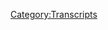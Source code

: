 {{DEFAULTSORT:
    #_TRANSCRIPT_0207:Bus Station Photography and The Magic of Zoom
}}{{Transcript
    | title         = [[207: Bus Station Photography and The Magic of Zoom]]
    | caption       = [https://knowledgefight.libsyn.com/knowledge-fight-bus-station-photography-and-the-magic-of-zoom Listen to this episode on Libsyn]
    | episodeNumber = [[207: Bus Station Photography and The Magic of Zoom|207]]
    | length        = 01:42:43
}}

{{MessageBox
    | header     = Warning: Bot Generated Content
    | text       = This transcript was automatically generated by transcription software and likely contains many mistakes and misattributions. Please check the audio for definitive quotes, attribution, and context.
    | image      = N3yvass4myg91.webp
    | imagewidth = 50px
    | id         = warning
}}

{{TranscriptBlock
    | name      = Unknown Speaker
    | timestamp = 00:00:00.000
    | text      = Andy in Kansas, you're on the air, thanks for holding.
}}

{{TranscriptBlock
    | name      = Unknown Speaker
    | timestamp = 00:00:04.000
    | text      = Hello Alex, I'm a first name caller, I'm a huge fan, I love your work.
}}

{{TranscriptBlock
    | name      = Unknown Speaker
    | timestamp = 00:00:07.200
    | text      = I love you.
}}

{{TranscriptBlock
    | name      = Unknown Speaker
    | timestamp = 00:00:07.679
    | text      = Hey everybody, welcome back to Knowledge Fight, I'm Dan.
}}

{{TranscriptBlock
    | name      = Unknown Speaker
    | timestamp = 00:00:10.000
    | text      = I'm Jordan.
}}

{{TranscriptBlock
    | name      = Unknown Speaker
    | timestamp = 00:00:10.560
    | text      = We're a couple dudes who like to sit around
}}

{{TranscriptBlock
    | name      = Unknown Speaker
    | timestamp = 00:00:13.199
    | text      = and drink a novelty beverages while talking about Alex Jones.
}}

{{TranscriptBlock
    | name      = Unknown Speaker
    | timestamp = 00:00:16.559
    | text      = Indeed we are, Dan.
}}

{{TranscriptBlock
    | name      = Unknown Speaker
    | timestamp = 00:00:18.480
    | text      = Yeah, what's up?
}}

{{TranscriptBlock
    | name      = Unknown Speaker
    | timestamp = 00:00:19.359
    | text      = See, you get fancy at the beginnings and I always say the same thing,
}}

{{TranscriptBlock
    | name      = Unknown Speaker
    | timestamp = 00:00:21.920
    | text      = so I wanted to try and get creative with my lilting boys.
}}

{{TranscriptBlock
    | name      = Unknown Speaker
    | timestamp = 00:00:24.879
    | text      = Yeah, no, you were doing great.
}}

{{TranscriptBlock
    | name      = Unknown Speaker
    | timestamp = 00:00:26.399
    | text      = My roller coaster of affects.
}}

{{TranscriptBlock
    | name      = Unknown Speaker
    | timestamp = 00:00:28.320
    | text      = I wouldn't say that it's a good thing to like run with,
}}

{{TranscriptBlock
    | name      = Unknown Speaker
    | timestamp = 00:00:31.600
    | text      = but as far as the first shot in the dark, I think it's a blue sky thinking.
}}

{{TranscriptBlock
    | name      = Unknown Speaker
    | timestamp = 00:00:35.840
    | text      = Rude.
}}

{{TranscriptBlock
    | name      = Unknown Speaker
    | timestamp = 00:00:36.079
    | text      = There's no bad ideas.
}}

{{TranscriptBlock
    | name      = Unknown Speaker
    | timestamp = 00:00:37.359
    | text      = Okay.
}}

{{TranscriptBlock
    | name      = Unknown Speaker
    | timestamp = 00:00:37.920
    | text      = Maybe try falsetto the entire time.
}}

{{TranscriptBlock
    | name      = Unknown Speaker
    | timestamp = 00:00:40.399
    | text      = I may do that.
}}

{{TranscriptBlock
    | name      = Unknown Speaker
    | timestamp = 00:00:41.039
    | text      = Let's take it again from the top.
}}

{{TranscriptBlock
    | name      = Unknown Speaker
    | timestamp = 00:00:42.479
    | text      = Hello.
}}

{{TranscriptBlock
    | name      = Unknown Speaker
    | timestamp = 00:00:43.359
    | text      = See, perfect.
}}

{{TranscriptBlock
    | name      = Unknown Speaker
    | timestamp = 00:00:44.240
    | text      = Thank you.
}}

{{TranscriptBlock
    | name      = Unknown Speaker
    | timestamp = 00:00:44.560
    | text      = I think we just nailed it.
}}

{{TranscriptBlock
    | name      = Unknown Speaker
    | timestamp = 00:00:45.840
    | text      = So what's going on, man?
}}

{{TranscriptBlock
    | name      = Unknown Speaker
    | timestamp = 00:00:46.960
    | text      = Uh, I don't know.
}}

{{TranscriptBlock
    | name      = Unknown Speaker
    | timestamp = 00:00:48.399
    | text      = I think that bit preceded my bit, so I'm cool with it.
}}

{{TranscriptBlock
    | name      = Unknown Speaker
    | timestamp = 00:00:51.039
    | text      = You don't need to ask me a vague question.
}}

{{TranscriptBlock
    | name      = Unknown Speaker
    | timestamp = 00:00:52.479
    | text      = I don't need to ask you a vague question.
}}

{{TranscriptBlock
    | name      = Unknown Speaker
    | timestamp = 00:00:54.560
    | text      = Although I am starting to like the fact that every vague question I have, uh,
}}

{{TranscriptBlock
    | name      = Unknown Speaker
    | timestamp = 00:00:59.840
    | text      = it results in a long story from you.
}}

{{TranscriptBlock
    | name      = Unknown Speaker
    | timestamp = 00:01:02.719
    | text      = Longer than expected.
}}

{{TranscriptBlock
    | name      = Unknown Speaker
    | timestamp = 00:01:03.759
    | text      = I know.
}}

{{TranscriptBlock
    | name      = Unknown Speaker
    | timestamp = 00:01:05.200
    | text      = So you don't want to give it a shot?
}}

{{TranscriptBlock
    | name      = Unknown Speaker
    | timestamp = 00:01:07.040
    | text      = See if you can strike paper.
}}

{{TranscriptBlock
    | name      = Unknown Speaker
    | timestamp = 00:01:08.640
    | text      = Let's see.
}}

{{TranscriptBlock
    | name      = Unknown Speaker
    | timestamp = 00:01:09.760
    | text      = Dan?
}}

{{TranscriptBlock
    | name      = Unknown Speaker
    | timestamp = 00:01:10.719
    | text      = Dan?
}}

{{TranscriptBlock
    | name      = Unknown Speaker
    | timestamp = 00:01:11.280
    | text      = Yeah, there we go.
}}

{{TranscriptBlock
    | name      = Unknown Speaker
    | timestamp = 00:01:12.400
    | text      = When did you first try hot sauce?
}}

{{TranscriptBlock
    | name      = Unknown Speaker
    | timestamp = 00:01:14.159
    | text      = First try?
}}

{{TranscriptBlock
    | name      = Unknown Speaker
    | timestamp = 00:01:14.799
    | text      = Oh, that's an interesting question.
}}

{{TranscriptBlock
    | name      = Unknown Speaker
    | timestamp = 00:01:16.719
    | text      = Thank you.
}}

{{TranscriptBlock
    | name      = Unknown Speaker
    | timestamp = 00:01:17.519
    | text      = But I don't think I have a good answer for that.
}}

{{TranscriptBlock
    | name      = Unknown Speaker
    | timestamp = 00:01:19.519
    | text      = I mean, thank you again.
}}

{{TranscriptBlock
    | name      = Unknown Speaker
    | timestamp = 00:01:21.120
    | text      = I mean, I did it.
}}

{{TranscriptBlock
    | name      = Unknown Speaker
    | timestamp = 00:01:22.000
    | text      = I liked salsas growing up and what have you, sure.
}}

{{TranscriptBlock
    | name      = Unknown Speaker
    | timestamp = 00:01:25.760
    | text      = Not a hot sauce.
}}

{{TranscriptBlock
    | name      = Unknown Speaker
    | timestamp = 00:01:26.799
    | text      = I remember, uh, my friends had like Dave's Insanity sauce.
}}

{{TranscriptBlock
    | name      = Unknown Speaker
    | timestamp = 00:01:31.120
    | text      = And I would try that every now and again, but that's just gross.
}}

{{TranscriptBlock
    | name      = Unknown Speaker
    | timestamp = 00:01:34.079
    | text      = That's just like really disgusting heat.
}}

{{TranscriptBlock
    | name      = Unknown Speaker
    | timestamp = 00:01:36.159
    | text      = Never heard of Dave's Insanity sauce.
}}

{{TranscriptBlock
    | name      = Unknown Speaker
    | timestamp = 00:01:37.680
    | text      = It was like an old prank sauce kind of thing.
}}

{{TranscriptBlock
    | name      = Unknown Speaker
    | timestamp = 00:01:39.599
    | text      = It's a prank sauce?
}}

{{TranscriptBlock
    | name      = Unknown Speaker
    | timestamp = 00:01:40.400
    | text      = You trick someone into eating it.
}}

{{TranscriptBlock
    | name      = Unknown Speaker
    | timestamp = 00:01:41.599
    | text      = There's a prank sauce?
}}

{{TranscriptBlock
    | name      = Unknown Speaker
    | timestamp = 00:01:42.640
    | text      = A lot of hot sauces are basically just for pranks.
}}

{{TranscriptBlock
    | name      = Unknown Speaker
    | timestamp = 00:01:44.640
    | text      = Oh, okay.
}}

{{TranscriptBlock
    | name      = Unknown Speaker
    | timestamp = 00:01:45.200
    | text      = They're so bad tasting, but they're super hot.
}}

{{TranscriptBlock
    | name      = Unknown Speaker
    | timestamp = 00:01:48.319
    | text      = There's no way you would want to eat them.
}}

{{TranscriptBlock
    | name      = Unknown Speaker
    | timestamp = 00:01:50.000
    | text      = So, so they are the, uh, uh, like peanut brittle of, uh, uh, condiments.
}}

{{TranscriptBlock
    | name      = Unknown Speaker
    | timestamp = 00:01:57.280
    | text      = Sure.
}}

{{TranscriptBlock
    | name      = Unknown Speaker
    | timestamp = 00:01:57.840
    | text      = Sure.
}}

{{TranscriptBlock
    | name      = Unknown Speaker
    | timestamp = 00:01:58.239
    | text      = They're always filled with exploding snakes.
}}

{{TranscriptBlock
    | name      = Unknown Speaker
    | timestamp = 00:02:00.239
    | text      = Yes.
}}

{{TranscriptBlock
    | name      = Unknown Speaker
    | timestamp = 00:02:00.480
    | text      = Yes, absolutely.
}}

{{TranscriptBlock
    | name      = Unknown Speaker
    | timestamp = 00:02:01.120
    | text      = The can, the mixed nuts.
}}

{{TranscriptBlock
    | name      = Unknown Speaker
    | timestamp = 00:02:02.480
    | text      = Yeah, exactly.
}}

{{TranscriptBlock
    | name      = Unknown Speaker
    | timestamp = 00:02:03.359
    | text      = Yeah.
}}

{{TranscriptBlock
    | name      = Unknown Speaker
    | timestamp = 00:02:03.840
    | text      = I don't know, man.
}}

{{TranscriptBlock
    | name      = Unknown Speaker
    | timestamp = 00:02:04.400
    | text      = Uh, probably within the last like four or five years or so is when I've gotten interested
}}

{{TranscriptBlock
    | name      = Unknown Speaker
    | timestamp = 00:02:08.400
    | text      = in like hotter hot sauce, certainly.
}}

{{TranscriptBlock
    | name      = Unknown Speaker
    | timestamp = 00:02:10.479
    | text      = But I've always had a taste for the spicy.
}}

{{TranscriptBlock
    | name      = Unknown Speaker
    | timestamp = 00:02:12.479
    | text      = I just, I just am fascinated by when we were in Austin and you spent God knows near an
}}

{{TranscriptBlock
    | name      = Unknown Speaker
    | timestamp = 00:02:18.080
    | text      = hour in the hot sauce store, just, just, uh, just tasting hot sauces.
}}

{{TranscriptBlock
    | name      = Unknown Speaker
    | timestamp = 00:02:23.520
    | text      = I find that, I find that interesting.
}}

{{TranscriptBlock
    | name      = Unknown Speaker
    | timestamp = 00:02:25.120
    | text      = Swing and a miss in terms of it turning into a story, but noble effort.
}}

{{TranscriptBlock
    | name      = Unknown Speaker
    | timestamp = 00:02:29.840
    | text      = I thought it was a great question.
}}

{{TranscriptBlock
    | name      = Unknown Speaker
    | timestamp = 00:02:31.120
    | text      = It's, it's not bad.
}}

{{TranscriptBlock
    | name      = Unknown Speaker
    | timestamp = 00:02:32.479
    | text      = And, uh, speaking of other things that are not bad, in fact, they are good.
}}

{{TranscriptBlock
    | name      = Unknown Speaker
    | timestamp = 00:02:37.360
    | text      = Great transition.
}}

{{TranscriptBlock
    | name      = Unknown Speaker
    | timestamp = 00:02:38.159
    | text      = Thanks.
}}

{{TranscriptBlock
    | name      = Unknown Speaker
    | timestamp = 00:02:38.719
    | text      = They are good.
}}

{{TranscriptBlock
    | name      = Unknown Speaker
    | timestamp = 00:02:39.680
    | text      = Uh, like to give a shout out to some new donors to the podcast.
}}

{{TranscriptBlock
    | name      = Unknown Speaker
    | timestamp = 00:02:43.280
    | text      = Like to say, first of all, thank you, John.
}}

{{TranscriptBlock
    | name      = Unknown Speaker
    | timestamp = 00:02:45.039
    | text      = You are now a policy wonk.
}}

{{TranscriptBlock
    | name      = Unknown Speaker
    | timestamp = 00:02:46.719
    | text      = I'm a policy wonk.
}}

{{TranscriptBlock
    | name      = Unknown Speaker
    | timestamp = 00:02:47.840
    | text      = Thank you, Johnny.
}}

{{TranscriptBlock
    | name      = Unknown Speaker
    | timestamp = 00:02:48.639
    | text      = Thank you very much, John.
}}

{{TranscriptBlock
    | name      = Unknown Speaker
    | timestamp = 00:02:49.759
    | text      = Also, I'd like to say thank you to someone else who has joined up with the team.
}}

{{TranscriptBlock
    | name      = Unknown Speaker
    | timestamp = 00:02:52.960
    | text      = Very thrilled to have this person on board.
}}

{{TranscriptBlock
    | name      = Unknown Speaker
    | timestamp = 00:02:54.719
    | text      = Thank you so much, Perla.
}}

{{TranscriptBlock
    | name      = Unknown Speaker
    | timestamp = 00:02:55.919
    | text      = You are now a policy wonk.
}}

{{TranscriptBlock
    | name      = Unknown Speaker
    | timestamp = 00:02:57.759
    | text      = I'm a policy wonk.
}}

{{TranscriptBlock
    | name      = Unknown Speaker
    | timestamp = 00:02:58.879
    | text      = Thank you much.
}}

{{TranscriptBlock
    | name      = Unknown Speaker
    | timestamp = 00:02:59.439
    | text      = Welcome aboard Perla.
}}

{{TranscriptBlock
    | name      = Unknown Speaker
    | timestamp = 00:03:00.879
    | text      = Also one, one last walk to welcome, welcome aboard on today's voyage.
}}

{{TranscriptBlock
    | name      = Unknown Speaker
    | timestamp = 00:03:06.000
    | text      = Say thank you so much and welcome aboard Andrew.
}}

{{TranscriptBlock
    | name      = Unknown Speaker
    | timestamp = 00:03:08.560
    | text      = You are now a policy wonk.
}}

{{TranscriptBlock
    | name      = Unknown Speaker
    | timestamp = 00:03:10.560
    | text      = I'm a policy wonk.
}}

{{TranscriptBlock
    | name      = Unknown Speaker
    | timestamp = 00:03:11.759
    | text      = Thank you very much, Andrew.
}}

{{TranscriptBlock
    | name      = Unknown Speaker
    | timestamp = 00:03:13.360
    | text      = You have joined our Dakotas as being one of the most numbered names that we have.
}}

{{TranscriptBlock
    | name      = Unknown Speaker
    | timestamp = 00:03:20.719
    | text      = I don't know about most, but there are some Andrews.
}}

{{TranscriptBlock
    | name      = Unknown Speaker
    | timestamp = 00:03:23.280
    | text      = And we welcome them all and appreciate them all.
}}

{{TranscriptBlock
    | name      = Unknown Speaker
    | timestamp = 00:03:25.439
    | text      = All Andrews are welcome, except for Andrew Wright, who I went to elementary school with.
}}

{{TranscriptBlock
    | name      = Unknown Speaker
    | timestamp = 00:03:31.039
    | text      = If you're that guy, fuck off.
}}

{{TranscriptBlock
    | name      = Unknown Speaker
    | timestamp = 00:03:32.719
    | text      = Or Andrew Breitbart, because you're dead and I know that your credit card doesn't work anymore.
}}

{{TranscriptBlock
    | name      = Unknown Speaker
    | timestamp = 00:03:36.560
    | text      = I don't know if that's true.
}}

{{TranscriptBlock
    | name      = Unknown Speaker
    | timestamp = 00:03:37.680
    | text      = I know he voted in the last election.
}}

{{TranscriptBlock
    | name      = Unknown Speaker
    | timestamp = 00:03:39.360
    | text      = Undoubtedly, 10 million illegals voted in his name.
}}

{{TranscriptBlock
    | name      = Unknown Speaker
    | timestamp = 00:03:42.159
    | text      = That's absolutely true.
}}

{{TranscriptBlock
    | name      = Unknown Speaker
    | timestamp = 00:03:44.319
    | text      = So Jordan, today, it's Wacky Wednesday.
}}

{{TranscriptBlock
    | name      = Unknown Speaker
    | timestamp = 00:03:47.039
    | text      = What?
}}

{{TranscriptBlock
    | name      = Unknown Speaker
    | timestamp = 00:03:47.680
    | text      = It's Wacky Wednesday?
}}

{{TranscriptBlock
    | name      = Unknown Speaker
    | timestamp = 00:03:49.039
    | text      = It is.
}}

{{TranscriptBlock
    | name      = Unknown Speaker
    | timestamp = 00:03:49.439
    | text      = So that means one thing and one thing only.
}}

{{TranscriptBlock
    | name      = Unknown Speaker
    | timestamp = 00:03:51.520
    | text      = We are taking a little break from Alex Jones conversation to dive into one of our other side
}}

{{TranscriptBlock
    | name      = Unknown Speaker
    | timestamp = 00:03:57.439
    | text      = worlds.
}}

{{TranscriptBlock
    | name      = Unknown Speaker
    | timestamp = 00:03:58.960
    | text      = I'm betting we're going into Jim Baker today.
}}

{{TranscriptBlock
    | name      = Unknown Speaker
    | timestamp = 00:04:01.199
    | text      = We are not.
}}

{{TranscriptBlock
    | name      = Unknown Speaker
    | timestamp = 00:04:01.919
    | text      = Oh shit.
}}

{{TranscriptBlock
    | name      = Unknown Speaker
    | timestamp = 00:04:02.560
    | text      = Doing Project Camelot.
}}

{{TranscriptBlock
    | name      = Unknown Speaker
    | timestamp = 00:04:03.680
    | text      = Really?
}}

{{TranscriptBlock
    | name      = Unknown Speaker
    | timestamp = 00:04:04.159
    | text      = Here's the reason why.
}}

{{TranscriptBlock
    | name      = Unknown Speaker
    | timestamp = 00:04:05.520
    | text      = Carrie has been going buck wild putting out stuff.
}}

{{TranscriptBlock
    | name      = Unknown Speaker
    | timestamp = 00:04:08.000
    | text      = Oh, okay, good.
}}

{{TranscriptBlock
    | name      = Unknown Speaker
    | timestamp = 00:04:08.719
    | text      = She's been putting out a lot of content lately.
}}

{{TranscriptBlock
    | name      = Unknown Speaker
    | timestamp = 00:04:11.360
    | text      = Whereas before it was a little bit of a dry spell.
}}

{{TranscriptBlock
    | name      = Unknown Speaker
    | timestamp = 00:04:13.520
    | text      = She wasn't putting out a whole lot.
}}

{{TranscriptBlock
    | name      = Unknown Speaker
    | timestamp = 00:04:14.800
    | text      = That's what I was saying.
}}

{{TranscriptBlock
    | name      = Unknown Speaker
    | timestamp = 00:04:15.520
    | text      = We had only had like a first stretch there.
}}

{{TranscriptBlock
    | name      = Unknown Speaker
    | timestamp = 00:04:18.160
    | text      = We'd only done one Project Camelot in like three or four weeks.
}}

{{TranscriptBlock
    | name      = Unknown Speaker
    | timestamp = 00:04:21.759
    | text      = So I just assumed that she didn't put out enough high quality content for us to take
}}

{{TranscriptBlock
    | name      = Unknown Speaker
    | timestamp = 00:04:26.240
    | text      = it down.
}}

{{TranscriptBlock
    | name      = Unknown Speaker
    | timestamp = 00:04:26.720
    | text      = She wasn't for a while.
}}

{{TranscriptBlock
    | name      = Unknown Speaker
    | timestamp = 00:04:28.000
    | text      = And then now she's sort of back to fighting shape.
}}

{{TranscriptBlock
    | name      = Unknown Speaker
    | timestamp = 00:04:30.720
    | text      = She's back in form.
}}

{{TranscriptBlock
    | name      = Unknown Speaker
    | timestamp = 00:04:32.079
    | text      = In mid-season form, as it were.
}}

{{TranscriptBlock
    | name      = Unknown Speaker
    | timestamp = 00:04:33.680
    | text      = Right, all right, good.
}}

{{TranscriptBlock
    | name      = Unknown Speaker
    | timestamp = 00:04:34.480
    | text      = And she is swinging for the fences and it's great.
}}

{{TranscriptBlock
    | name      = Unknown Speaker
    | timestamp = 00:04:37.439
    | text      = Also, there's something that's going to come up on this episode that I think is one of
}}

{{TranscriptBlock
    | name      = Unknown Speaker
    | timestamp = 00:04:40.160
    | text      = the fucking funniest things I've ever heard in my life.
}}

{{TranscriptBlock
    | name      = Unknown Speaker
    | timestamp = 00:04:43.600
    | text      = So it necessitates us talking about this.
}}

{{TranscriptBlock
    | name      = Unknown Speaker
    | timestamp = 00:04:45.680
    | text      = Gotcha.
}}

{{TranscriptBlock
    | name      = Unknown Speaker
    | timestamp = 00:04:46.079
    | text      = But also at the same time, the reason that we haven't been going back to Jim Baker
}}

{{TranscriptBlock
    | name      = Unknown Speaker
    | timestamp = 00:04:49.680
    | text      = so much is almost I think we've dealt with him.
}}

{{TranscriptBlock
    | name      = Unknown Speaker
    | timestamp = 00:04:52.879
    | text      = We did kind of nail it.
}}

{{TranscriptBlock
    | name      = Unknown Speaker
    | timestamp = 00:04:54.079
    | text      = I've listened to a bunch more episodes and it's so much crass salesmanship.
}}

{{TranscriptBlock
    | name      = Unknown Speaker
    | timestamp = 00:04:57.920
    | text      = Yeah.
}}

{{TranscriptBlock
    | name      = Unknown Speaker
    | timestamp = 00:04:58.399
    | text      = It's so pathetic.
}}

{{TranscriptBlock
    | name      = Unknown Speaker
    | timestamp = 00:05:00.959
    | text      = I've listened to him and I'm like, how would we talk about this?
}}

{{TranscriptBlock
    | name      = Unknown Speaker
    | timestamp = 00:05:03.759
    | text      = It'd be exactly the same thing as a bunch of the other episodes.
}}

{{TranscriptBlock
    | name      = Unknown Speaker
    | timestamp = 00:05:07.279
    | text      = Yeah, but he's not always wearing a tuxedo.
}}

{{TranscriptBlock
    | name      = Unknown Speaker
    | timestamp = 00:05:09.680
    | text      = So that's true.
}}

{{TranscriptBlock
    | name      = Unknown Speaker
    | timestamp = 00:05:10.639
    | text      = Yeah, but I like a banquet bucket, but sometimes you just need a regular bucket.
}}

{{TranscriptBlock
    | name      = Unknown Speaker
    | timestamp = 00:05:16.800
    | text      = But I do reserve the right to, if he has someone else on, like Apollo White Kane or something
}}

{{TranscriptBlock
    | name      = Unknown Speaker
    | timestamp = 00:05:23.360
    | text      = like that.
}}

{{TranscriptBlock
    | name      = Unknown Speaker
    | timestamp = 00:05:23.759
    | text      = Oh yeah, no, she should be hit by a car.
}}

{{TranscriptBlock
    | name      = Unknown Speaker
    | timestamp = 00:05:25.759
    | text      = Then it's worth getting back into and dissecting the sort of intersection of his doomsday faith
}}

{{TranscriptBlock
    | name      = Unknown Speaker
    | timestamp = 00:05:31.040
    | text      = buckets and politics.
}}

{{TranscriptBlock
    | name      = Unknown Speaker
    | timestamp = 00:05:32.560
    | text      = Yeah.
}}

{{TranscriptBlock
    | name      = Unknown Speaker
    | timestamp = 00:05:32.800
    | text      = Like I think that's worthwhile, but he's not doing as much of that in the episodes that
}}

{{TranscriptBlock
    | name      = Unknown Speaker
    | timestamp = 00:05:36.000
    | text      = I've watched and I don't want to waste hours and hours of my time like fishing in this
}}

{{TranscriptBlock
    | name      = Unknown Speaker
    | timestamp = 00:05:41.199
    | text      = dry well of Jim Baker.
}}

{{TranscriptBlock
    | name      = Unknown Speaker
    | timestamp = 00:05:43.199
    | text      = It's a waste of my time.
}}

{{TranscriptBlock
    | name      = Unknown Speaker
    | timestamp = 00:05:44.720
    | text      = I think, but everybody wants you to do that.
}}

{{TranscriptBlock
    | name      = Unknown Speaker
    | timestamp = 00:05:47.199
    | text      = Right.
}}

{{TranscriptBlock
    | name      = Unknown Speaker
    | timestamp = 00:05:48.959
    | text      = That's fair.
}}

{{TranscriptBlock
    | name      = Unknown Speaker
    | timestamp = 00:05:49.759
    | text      = People do want me to be pissed off.
}}

{{TranscriptBlock
    | name      = Unknown Speaker
    | timestamp = 00:05:51.680
    | text      = That is sort of part of the charm of the show.
}}

{{TranscriptBlock
    | name      = Unknown Speaker
    | timestamp = 00:05:54.319
    | text      = That is a little bit of the show is everybody wants you to torture yourself so we don't
}}

{{TranscriptBlock
    | name      = Unknown Speaker
    | timestamp = 00:05:57.920
    | text      = have to.
}}

{{TranscriptBlock
    | name      = Unknown Speaker
    | timestamp = 00:05:58.240
    | text      = Yeah, I guess so.
}}

{{TranscriptBlock
    | name      = Unknown Speaker
    | timestamp = 00:06:00.480
    | text      = Then also the other thing too is I want to expand the sort of bullpen.
}}

{{TranscriptBlock
    | name      = Unknown Speaker
    | timestamp = 00:06:04.720
    | text      = The roster.
}}

{{TranscriptBlock
    | name      = Unknown Speaker
    | timestamp = 00:06:05.519
    | text      = Of non-Alex Jones stuff.
}}

{{TranscriptBlock
    | name      = Unknown Speaker
    | timestamp = 00:06:06.959
    | text      = And so in the future, one of the things that we are going to do, you and I have discussed
}}

{{TranscriptBlock
    | name      = Unknown Speaker
    | timestamp = 00:06:09.920
    | text      = this off air.
}}

{{TranscriptBlock
    | name      = Unknown Speaker
    | timestamp = 00:06:10.879
    | text      = I might as well let people know.
}}

{{TranscriptBlock
    | name      = Unknown Speaker
    | timestamp = 00:06:12.959
    | text      = I think we're going to talk a bit more about Joe Rogan in the future.
}}

{{TranscriptBlock
    | name      = Unknown Speaker
    | timestamp = 00:06:15.759
    | text      = Yeah.
}}

{{TranscriptBlock
    | name      = Unknown Speaker
    | timestamp = 00:06:16.079
    | text      = I think we're going to dive into a little bit of his catalog and go through some of
}}

{{TranscriptBlock
    | name      = Unknown Speaker
    | timestamp = 00:06:20.399
    | text      = that stuff.
}}

{{TranscriptBlock
    | name      = Unknown Speaker
    | timestamp = 00:06:21.279
    | text      = But that's pretty intensive.
}}

{{TranscriptBlock
    | name      = Unknown Speaker
    | timestamp = 00:06:22.800
    | text      = And so I'm not ready to do that today.
}}

{{TranscriptBlock
    | name      = Unknown Speaker
    | timestamp = 00:06:24.879
    | text      = And thus we talk about Project Camelot.
}}

{{TranscriptBlock
    | name      = Unknown Speaker
    | timestamp = 00:06:27.600
    | text      = And like I said, one of the funniest fucking things I've ever seen in my life.
}}

{{TranscriptBlock
    | name      = Unknown Speaker
    | timestamp = 00:06:31.040
    | text      = Yeah, we talked about maybe doing an episode with Jordan Peterson on it.
}}

{{TranscriptBlock
    | name      = Unknown Speaker
    | timestamp = 00:06:36.079
    | text      = Yeah, yeah.
}}

{{TranscriptBlock
    | name      = Unknown Speaker
    | timestamp = 00:06:36.879
    | text      = And I actually think that's not worthwhile.
}}

{{TranscriptBlock
    | name      = Unknown Speaker
    | timestamp = 00:06:38.639
    | text      = Not as worthwhile.
}}

{{TranscriptBlock
    | name      = Unknown Speaker
    | timestamp = 00:06:39.600
    | text      = I think a lot of people are doing takedowns of Jordan Peterson and God bless him for it.
}}

{{TranscriptBlock
    | name      = Unknown Speaker
    | timestamp = 00:06:43.519
    | text      = Yeah.
}}

{{TranscriptBlock
    | name      = Unknown Speaker
    | timestamp = 00:06:43.839
    | text      = You know, I don't know if we need to recreate other people's work that's already been
}}

{{TranscriptBlock
    | name      = Unknown Speaker
    | timestamp = 00:06:48.879
    | text      = done.
}}

{{TranscriptBlock
    | name      = Unknown Speaker
    | timestamp = 00:06:49.439
    | text      = But I think that there's a story going on with Joe Rogan's path towards his alt-right
}}

{{TranscriptBlock
    | name      = Unknown Speaker
    | timestamp = 00:06:54.480
    | text      = Nazi adjacent behavior that is not being told.
}}

{{TranscriptBlock
    | name      = Unknown Speaker
    | timestamp = 00:06:59.120
    | text      = I think that there is a path that is interesting that I found through analyzing his guest list
}}

{{TranscriptBlock
    | name      = Unknown Speaker
    | timestamp = 00:07:05.360
    | text      = that I think is worth getting into.
}}

{{TranscriptBlock
    | name      = Unknown Speaker
    | timestamp = 00:07:07.279
    | text      = And I hope we can do that in the very near future.
}}

{{TranscriptBlock
    | name      = Unknown Speaker
    | timestamp = 00:07:09.680
    | text      = And look, I'm not saying that it's contingent upon this.
}}

{{TranscriptBlock
    | name      = Unknown Speaker
    | timestamp = 00:07:13.279
    | text      = But if you want to support the show, it helps a lot towards us making these goals that we
}}

{{TranscriptBlock
    | name      = Unknown Speaker
    | timestamp = 00:07:18.000
    | text      = have a reality, towards making the work that needs to be done easier to do.
}}

{{TranscriptBlock
    | name      = Unknown Speaker
    | timestamp = 00:07:23.759
    | text      = So if you would like to support the show like these policy wonks we've shouted out today
}}

{{TranscriptBlock
    | name      = Unknown Speaker
    | timestamp = 00:07:27.920
    | text      = and every day in the past, you can go to our website, knowledgefight.com, click support
}}

{{TranscriptBlock
    | name      = Unknown Speaker
    | timestamp = 00:07:31.439
    | text      = the show.
}}

{{TranscriptBlock
    | name      = Unknown Speaker
    | timestamp = 00:07:32.079
    | text      = We would appreciate it.
}}

{{TranscriptBlock
    | name      = Unknown Speaker
    | timestamp = 00:07:32.959
    | text      = Perfect.
}}

{{TranscriptBlock
    | name      = Unknown Speaker
    | timestamp = 00:07:33.439
    | text      = So Jordan, today it is time for Project Camelot.
}}

{{TranscriptBlock
    | name      = Unknown Speaker
    | timestamp = 00:07:36.480
    | text      = Yes.
}}

{{TranscriptBlock
    | name      = Unknown Speaker
    | timestamp = 00:07:36.879
    | text      = Here is an out of context drop from today's show.
}}

{{TranscriptBlock
    | name      = Unknown Speaker
    | timestamp = 00:07:39.519
    | text      = I have remote view of the moon, actually.
}}

{{TranscriptBlock
    | name      = Unknown Speaker
    | timestamp = 00:07:42.399
    | text      = OK.
}}

{{TranscriptBlock
    | name      = Unknown Speaker
    | timestamp = 00:07:45.519
    | text      = All right, Carrie.
}}

{{TranscriptBlock
    | name      = Unknown Speaker
    | timestamp = 00:07:47.920
    | text      = Can't you just regular view it?
}}

{{TranscriptBlock
    | name      = Unknown Speaker
    | timestamp = 00:07:50.319
    | text      = Nope.
}}

{{TranscriptBlock
    | name      = Unknown Speaker
    | timestamp = 00:07:51.040
    | text      = You can just look up.
}}

{{TranscriptBlock
    | name      = Unknown Speaker
    | timestamp = 00:07:52.319
    | text      = She's got a remote view of that moon.
}}

{{TranscriptBlock
    | name      = Unknown Speaker
    | timestamp = 00:07:54.319
    | text      = What does that even mean?
}}

{{TranscriptBlock
    | name      = Unknown Speaker
    | timestamp = 00:07:55.600
    | text      = She's gone to bed and dreamt of the moon.
}}

{{TranscriptBlock
    | name      = Unknown Speaker
    | timestamp = 00:07:58.319
    | text      = But if you're remote viewing, does that mean she's stood on the moon?
}}

{{TranscriptBlock
    | name      = Unknown Speaker
    | timestamp = 00:08:02.240
    | text      = She has the experience of her astral body being on the moon, I guess, or something like
}}

{{TranscriptBlock
    | name      = Unknown Speaker
    | timestamp = 00:08:06.720
    | text      = that.
}}

{{TranscriptBlock
    | name      = Unknown Speaker
    | timestamp = 00:08:06.720
    | text      = It's not that interesting, though.
}}

{{TranscriptBlock
    | name      = Unknown Speaker
    | timestamp = 00:08:08.399
    | text      = I would assume it's not.
}}

{{TranscriptBlock
    | name      = Unknown Speaker
    | timestamp = 00:08:10.240
    | text      = But turns out it fucking is.
}}

{{TranscriptBlock
    | name      = Unknown Speaker
    | timestamp = 00:08:12.560
    | text      = OK, well then now I'm in.
}}

{{TranscriptBlock
    | name      = Unknown Speaker
    | timestamp = 00:08:14.560
    | text      = That is going to be a theme on today's episode.
}}

{{TranscriptBlock
    | name      = Unknown Speaker
    | timestamp = 00:08:17.120
    | text      = How interesting is the moon?
}}

{{TranscriptBlock
    | name      = Unknown Speaker
    | timestamp = 00:08:21.839
    | text      = That is a game show that would last exactly three episodes.
}}

{{TranscriptBlock
    | name      = Unknown Speaker
    | timestamp = 00:08:24.959
    | text      = So Jordan, today's episode, it starts unlike any other episode of Project Camelot I've
}}

{{TranscriptBlock
    | name      = Unknown Speaker
    | timestamp = 00:08:31.360
    | text      = ever heard in that I don't know why Carrie didn't just say, I'll start half an hour later.
}}

{{TranscriptBlock
    | name      = Unknown Speaker
    | timestamp = 00:08:38.559
    | text      = Hi, I'm Carrie Cassidy.
}}

{{TranscriptBlock
    | name      = Unknown Speaker
    | timestamp = 00:08:39.919
    | text      = And it turns out Eddie Page is a giant racist.
}}

{{TranscriptBlock
    | name      = Unknown Speaker
    | timestamp = 00:08:42.399
    | text      = And I apologize.
}}

{{TranscriptBlock
    | name      = Unknown Speaker
    | timestamp = 00:08:43.279
    | text      = Is that how it starts?
}}

{{TranscriptBlock
    | name      = Unknown Speaker
    | timestamp = 00:08:44.080
    | text      = Hi, everyone.
}}

{{TranscriptBlock
    | name      = Unknown Speaker
    | timestamp = 00:08:45.039
    | text      = I'm Carrie Cassidy from Project Camelot.
}}

{{TranscriptBlock
    | name      = Unknown Speaker
    | timestamp = 00:08:47.679
    | text      = And very happy to be here tonight.
}}

{{TranscriptBlock
    | name      = Unknown Speaker
    | timestamp = 00:08:50.960
    | text      = But unfortunately, my guest, Bruce Seestal, I think he didn't get my message sort of scheduling
}}

{{TranscriptBlock
    | name      = Unknown Speaker
    | timestamp = 00:08:59.279
    | text      = him for an agreed upon time.
}}

{{TranscriptBlock
    | name      = Unknown Speaker
    | timestamp = 00:09:01.759
    | text      = So I texted him over on his channel where he just posted a video.
}}

{{TranscriptBlock
    | name      = Unknown Speaker
    | timestamp = 00:09:06.480
    | text      = Don't need to have this conversation on air.
}}

{{TranscriptBlock
    | name      = Unknown Speaker
    | timestamp = 00:09:08.159
    | text      = Maybe he'll see my comment under that video, reminding him and trying to see.
}}

{{TranscriptBlock
    | name      = Unknown Speaker
    | timestamp = 00:09:12.639
    | text      = She commented on a video?
}}

{{TranscriptBlock
    | name      = Unknown Speaker
    | timestamp = 00:09:13.919
    | text      = We got our wires crossed as to the time when he was going to come on the show.
}}

{{TranscriptBlock
    | name      = Unknown Speaker
    | timestamp = 00:09:18.399
    | text      = All right, so so if I understand correctly, we got a no show.
}}

{{TranscriptBlock
    | name      = Unknown Speaker
    | timestamp = 00:09:24.799
    | text      = If I understand correctly.
}}

{{TranscriptBlock
    | name      = Unknown Speaker
    | timestamp = 00:09:26.080
    | text      = Yeah, this guy was supposed to be on the show.
}}

{{TranscriptBlock
    | name      = Unknown Speaker
    | timestamp = 00:09:28.159
    | text      = Bruce Seestal.
}}

{{TranscriptBlock
    | name      = Unknown Speaker
    | timestamp = 00:09:29.759
    | text      = Bruce Seestal.
}}

{{TranscriptBlock
    | name      = Unknown Speaker
    | timestamp = 00:09:31.120
    | text      = Oh, I thought his name was like Bruce Seestal.
}}

{{TranscriptBlock
    | name      = Unknown Speaker
    | timestamp = 00:09:34.000
    | text      = I thought it was Bruce Seestal.
}}

{{TranscriptBlock
    | name      = Unknown Speaker
    | timestamp = 00:09:37.679
    | text      = It's as if his vision is everything.
}}

{{TranscriptBlock
    | name      = Unknown Speaker
    | timestamp = 00:09:40.320
    | text      = He sees everything.
}}

{{TranscriptBlock
    | name      = Unknown Speaker
    | timestamp = 00:09:41.279
    | text      = He sees all.
}}

{{TranscriptBlock
    | name      = Unknown Speaker
    | timestamp = 00:09:41.919
    | text      = Yes.
}}

{{TranscriptBlock
    | name      = Unknown Speaker
    | timestamp = 00:09:42.559
    | text      = Bruce Omniscient.
}}

{{TranscriptBlock
    | name      = Unknown Speaker
    | timestamp = 00:09:43.600
    | text      = His name is Bruce Swartz, I believe.
}}

{{TranscriptBlock
    | name      = Unknown Speaker
    | timestamp = 00:09:45.679
    | text      = OK, yeah.
}}

{{TranscriptBlock
    | name      = Unknown Speaker
    | timestamp = 00:09:46.559
    | text      = So she messaged him right through whatever messaging app.
}}

{{TranscriptBlock
    | name      = Unknown Speaker
    | timestamp = 00:09:51.759
    | text      = He did not respond.
}}

{{TranscriptBlock
    | name      = Unknown Speaker
    | timestamp = 00:09:53.039
    | text      = Turns out he was live streaming at the time or uploading a video or so.
}}

{{TranscriptBlock
    | name      = Unknown Speaker
    | timestamp = 00:09:57.840
    | text      = She commented on the video.
}}

{{TranscriptBlock
    | name      = Unknown Speaker
    | timestamp = 00:10:00.240
    | text      = Hey, remember how you were going to do my show at this exact moment right now?
}}

{{TranscriptBlock
    | name      = Unknown Speaker
    | timestamp = 00:10:05.360
    | text      = Yeah.
}}

{{TranscriptBlock
    | name      = Unknown Speaker
    | timestamp = 00:10:06.480
    | text      = And so she still went on air?
}}

{{TranscriptBlock
    | name      = Unknown Speaker
    | timestamp = 00:10:08.320
    | text      = See, that's the part that's confusing to me is like you can just not do it.
}}

{{TranscriptBlock
    | name      = Unknown Speaker
    | timestamp = 00:10:13.600
    | text      = You just not do the show.
}}

{{TranscriptBlock
    | name      = Unknown Speaker
    | timestamp = 00:10:14.799
    | text      = Like, does she have a live streaming time?
}}

{{TranscriptBlock
    | name      = Unknown Speaker
    | timestamp = 00:10:16.879
    | text      = Is she like we live stream at 5 p.m.
}}

{{TranscriptBlock
    | name      = Unknown Speaker
    | timestamp = 00:10:20.559
    | text      = From everything I can tell.
}}

{{TranscriptBlock
    | name      = Unknown Speaker
    | timestamp = 00:10:21.919
    | text      = No, it's pretty it's pretty inconsistent because she'll do like three or four in a
}}

{{TranscriptBlock
    | name      = Unknown Speaker
    | timestamp = 00:10:26.000
    | text      = week and then none in a week.
}}

{{TranscriptBlock
    | name      = Unknown Speaker
    | timestamp = 00:10:27.200
    | text      = OK.
}}

{{TranscriptBlock
    | name      = Unknown Speaker
    | timestamp = 00:10:27.679
    | text      = You know, so it's not like same bat time, same bat channel.
}}

{{TranscriptBlock
    | name      = Unknown Speaker
    | timestamp = 00:10:31.919
    | text      = You know, it's not like that.
}}

{{TranscriptBlock
    | name      = Unknown Speaker
    | timestamp = 00:10:33.200
    | text      = Right, right, right.
}}

{{TranscriptBlock
    | name      = Unknown Speaker
    | timestamp = 00:10:34.480
    | text      = But I admire it.
}}

{{TranscriptBlock
    | name      = Unknown Speaker
    | timestamp = 00:10:35.519
    | text      = So she went on air just to cuck him out for not showing up on.
}}

{{TranscriptBlock
    | name      = Unknown Speaker
    | timestamp = 00:10:38.480
    | text      = Somewhat.
}}

{{TranscriptBlock
    | name      = Unknown Speaker
    | timestamp = 00:10:38.960
    | text      = And I look I'm confused by why you don't just say, hey, I didn't show up.
}}

{{TranscriptBlock
    | name      = Unknown Speaker
    | timestamp = 00:10:42.639
    | text      = I got the night off.
}}

{{TranscriptBlock
    | name      = Unknown Speaker
    | timestamp = 00:10:43.759
    | text      = But I also like I'm saying, I admire the hustle.
}}

{{TranscriptBlock
    | name      = Unknown Speaker
    | timestamp = 00:10:47.120
    | text      = I admire the like, no, we are doing the show.
}}

{{TranscriptBlock
    | name      = Unknown Speaker
    | timestamp = 00:10:51.200
    | text      = He was supposed to be here just because he's not here.
}}

{{TranscriptBlock
    | name      = Unknown Speaker
    | timestamp = 00:10:53.279
    | text      = Doesn't mean we're not going to do the fucking show.
}}

{{TranscriptBlock
    | name      = Unknown Speaker
    | timestamp = 00:10:55.120
    | text      = Damn shit.
}}

{{TranscriptBlock
    | name      = Unknown Speaker
    | timestamp = 00:10:56.399
    | text      = This is show business.
}}

{{TranscriptBlock
    | name      = Unknown Speaker
    | timestamp = 00:10:58.240
    | text      = Absolutely.
}}

{{TranscriptBlock
    | name      = Unknown Speaker
    | timestamp = 00:10:59.039
    | text      = It isn't show a hobby.
}}

{{TranscriptBlock
    | name      = Unknown Speaker
    | timestamp = 00:11:02.320
    | text      = Show business, not show beeswax.
}}

{{TranscriptBlock
    | name      = Unknown Speaker
    | timestamp = 00:11:05.360
    | text      = Hey, how you doing?
}}

{{TranscriptBlock
    | name      = Unknown Speaker
    | timestamp = 00:11:08.879
    | text      = So beeswax sees all actually.
}}

{{TranscriptBlock
    | name      = Unknown Speaker
    | timestamp = 00:11:11.360
    | text      = So because this guy is a no show, that means that Kerry needs to spend the beginning of
}}

{{TranscriptBlock
    | name      = Unknown Speaker
    | timestamp = 00:11:17.120
    | text      = the show.
}}

{{TranscriptBlock
    | name      = Unknown Speaker
    | timestamp = 00:11:18.320
    | text      = I don't just basically doing some housekeeping, you know, just like, you know, I'm saying
}}

{{TranscriptBlock
    | name      = Unknown Speaker
    | timestamp = 00:11:23.440
    | text      = like, hey, by the way, aliens are real guys.
}}

{{TranscriptBlock
    | name      = Unknown Speaker
    | timestamp = 00:11:25.919
    | text      = I know we're waiting for our guests, but let me just run down the list of things.
}}

{{TranscriptBlock
    | name      = Unknown Speaker
    | timestamp = 00:11:29.440
    | text      = Weather weapons, totally real.
}}

{{TranscriptBlock
    | name      = Unknown Speaker
    | timestamp = 00:11:31.200
    | text      = That's what happened in North Carolina.
}}

{{TranscriptBlock
    | name      = Unknown Speaker
    | timestamp = 00:11:33.200
    | text      = I don't even know if it's still there.
}}

{{TranscriptBlock
    | name      = Unknown Speaker
    | timestamp = 00:11:35.600
    | text      = Raptors, they are actually in the hurricane and that is why people are dying.
}}

{{TranscriptBlock
    | name      = Unknown Speaker
    | timestamp = 00:11:40.080
    | text      = They are being hit by flying raptors.
}}

{{TranscriptBlock
    | name      = Unknown Speaker
    | timestamp = 00:11:41.919
    | text      = Raptor cane.
}}

{{TranscriptBlock
    | name      = Unknown Speaker
    | timestamp = 00:11:43.279
    | text      = Yeah.
}}

{{TranscriptBlock
    | name      = Unknown Speaker
    | timestamp = 00:11:44.559
    | text      = That would be a that's the next movie.
}}

{{TranscriptBlock
    | name      = Unknown Speaker
    | timestamp = 00:11:46.720
    | text      = That's a sci-fi channel movie right there.
}}

{{TranscriptBlock
    | name      = Unknown Speaker
    | timestamp = 00:11:48.720
    | text      = Undoubtedly.
}}

{{TranscriptBlock
    | name      = Unknown Speaker
    | timestamp = 00:11:49.440
    | text      = God damn it.
}}

{{TranscriptBlock
    | name      = Unknown Speaker
    | timestamp = 00:11:50.080
    | text      = They should hire her.
}}

{{TranscriptBlock
    | name      = Unknown Speaker
    | timestamp = 00:11:51.279
    | text      = Yeah, totally.
}}

{{TranscriptBlock
    | name      = Unknown Speaker
    | timestamp = 00:11:52.480
    | text      = So they she asks for like questions, but of course none come in.
}}

{{TranscriptBlock
    | name      = Unknown Speaker
    | timestamp = 00:11:56.799
    | text      = And so she just sort of rambles and checks in on some things that are happening around
}}

{{TranscriptBlock
    | name      = Unknown Speaker
    | timestamp = 00:12:01.200
    | text      = the world of Project Camelot.
}}

{{TranscriptBlock
    | name      = Unknown Speaker
    | timestamp = 00:12:03.279
    | text      = Okay.
}}

{{TranscriptBlock
    | name      = Unknown Speaker
    | timestamp = 00:12:04.000
    | text      = I do want to say that Eddie Page had his Facebook.
}}

{{TranscriptBlock
    | name      = Unknown Speaker
    | timestamp = 00:12:07.519
    | text      = He has two Facebook pages, if I understand it correctly.
}}

{{TranscriptBlock
    | name      = Unknown Speaker
    | timestamp = 00:12:10.960
    | text      = Both of them have been taken down last night and so does his YouTube channel.
}}

{{TranscriptBlock
    | name      = Unknown Speaker
    | timestamp = 00:12:15.519
    | text      = So all of a sudden, something he said, did not agree with the powers that be or want
}}

{{TranscriptBlock
    | name      = Unknown Speaker
    | timestamp = 00:12:23.919
    | text      = to be or think they are or whatever you want to call them.
}}

{{TranscriptBlock
    | name      = Unknown Speaker
    | timestamp = 00:12:27.120
    | text      = And so gone.
}}

{{TranscriptBlock
    | name      = Unknown Speaker
    | timestamp = 00:12:29.919
    | text      = His channel's gone.
}}

{{TranscriptBlock
    | name      = Unknown Speaker
    | timestamp = 00:12:32.000
    | text      = And that's not even getting like strikes.
}}

{{TranscriptBlock
    | name      = Unknown Speaker
    | timestamp = 00:12:34.960
    | text      = That's not a normal procedure.
}}

{{TranscriptBlock
    | name      = Unknown Speaker
    | timestamp = 00:12:37.919
    | text      = That is basically the only people that have the control to do that would be the CIA.
}}

{{TranscriptBlock
    | name      = Unknown Speaker
    | timestamp = 00:12:44.000
    | text      = Wait, what?
}}

{{TranscriptBlock
    | name      = Unknown Speaker
    | timestamp = 00:12:44.639
    | text      = NSA.
}}

{{TranscriptBlock
    | name      = Unknown Speaker
    | timestamp = 00:12:45.039
    | text      = That sort of people.
}}

{{TranscriptBlock
    | name      = Unknown Speaker
    | timestamp = 00:12:46.159
    | text      = Huh?
}}

{{TranscriptBlock
    | name      = Unknown Speaker
    | timestamp = 00:12:46.480
    | text      = So obviously Eddie Page is now hitting a nerve.
}}

{{TranscriptBlock
    | name      = Unknown Speaker
    | timestamp = 00:12:50.720
    | text      = Okay.
}}

{{TranscriptBlock
    | name      = Unknown Speaker
    | timestamp = 00:12:51.120
    | text      = So Eddie Page.
}}

{{TranscriptBlock
    | name      = Unknown Speaker
    | timestamp = 00:12:52.159
    | text      = And that nerve is racism.
}}

{{TranscriptBlock
    | name      = Unknown Speaker
    | timestamp = 00:12:54.480
    | text      = It is the idea of a society getting along.
}}

{{TranscriptBlock
    | name      = Unknown Speaker
    | timestamp = 00:12:57.679
    | text      = Yeah.
}}

{{TranscriptBlock
    | name      = Unknown Speaker
    | timestamp = 00:12:58.320
    | text      = So Eddie Page has been kicked off Facebook and YouTube by the CIA.
}}

{{TranscriptBlock
    | name      = Unknown Speaker
    | timestamp = 00:13:03.360
    | text      = Or the NSA.
}}

{{TranscriptBlock
    | name      = Unknown Speaker
    | timestamp = 00:13:04.799
    | text      = Could be both.
}}

{{TranscriptBlock
    | name      = Unknown Speaker
    | timestamp = 00:13:05.279
    | text      = Could be both.
}}

{{TranscriptBlock
    | name      = Unknown Speaker
    | timestamp = 00:13:05.840
    | text      = That's true.
}}

{{TranscriptBlock
    | name      = Unknown Speaker
    | timestamp = 00:13:07.039
    | text      = So it's interesting that on the 15th of September, Carrie Cassidy put a blog up on her website.
}}

{{TranscriptBlock
    | name      = Unknown Speaker
    | timestamp = 00:13:14.000
    | text      = New info RE Eddie Page.
}}

{{TranscriptBlock
    | name      = Unknown Speaker
    | timestamp = 00:13:16.639
    | text      = Anunnaki or Pleiadian.
}}

{{TranscriptBlock
    | name      = Unknown Speaker
    | timestamp = 00:13:19.679
    | text      = Uh-oh.
}}

{{TranscriptBlock
    | name      = Unknown Speaker
    | timestamp = 00:13:20.399
    | text      = Wait, wait, wait, wait.
}}

{{TranscriptBlock
    | name      = Unknown Speaker
    | timestamp = 00:13:21.440
    | text      = So now Eddie Page's heritage is in question?
}}

{{TranscriptBlock
    | name      = Unknown Speaker
    | timestamp = 00:13:25.279
    | text      = The worm has turned for Eddie Page.
}}

{{TranscriptBlock
    | name      = Unknown Speaker
    | timestamp = 00:13:28.320
    | text      = He is, it turns out, things have fallen apart between him and Carrie Cassidy.
}}

{{TranscriptBlock
    | name      = Unknown Speaker
    | timestamp = 00:13:33.200
    | text      = Wait, wait.
}}

{{TranscriptBlock
    | name      = Unknown Speaker
    | timestamp = 00:13:35.279
    | text      = So this is prior to September 15th.
}}

{{TranscriptBlock
    | name      = Unknown Speaker
    | timestamp = 00:13:37.759
    | text      = It has to be.
}}

{{TranscriptBlock
    | name      = Unknown Speaker
    | timestamp = 00:13:38.320
    | text      = But I think only by a day.
}}

{{TranscriptBlock
    | name      = Unknown Speaker
    | timestamp = 00:13:40.000
    | text      = Okay.
}}

{{TranscriptBlock
    | name      = Unknown Speaker
    | timestamp = 00:13:40.399
    | text      = All right.
}}

{{TranscriptBlock
    | name      = Unknown Speaker
    | timestamp = 00:13:40.799
    | text      = This is from this last week.
}}

{{TranscriptBlock
    | name      = Unknown Speaker
    | timestamp = 00:13:42.320
    | text      = Okay.
}}

{{TranscriptBlock
    | name      = Unknown Speaker
    | timestamp = 00:13:42.720
    | text      = So Eddie Page is taken off of Facebook.
}}

{{TranscriptBlock
    | name      = Unknown Speaker
    | timestamp = 00:13:47.679
    | text      = Huge NSA CIA conspiracy.
}}

{{TranscriptBlock
    | name      = Unknown Speaker
    | timestamp = 00:13:50.240
    | text      = Yes.
}}

{{TranscriptBlock
    | name      = Unknown Speaker
    | timestamp = 00:13:50.639
    | text      = The next day, is Eddie Page a giant liar?
}}

{{TranscriptBlock
    | name      = Unknown Speaker
    | timestamp = 00:13:54.480
    | text      = Okay.
}}

{{TranscriptBlock
    | name      = Unknown Speaker
    | timestamp = 00:13:54.960
    | text      = All right.
}}

{{TranscriptBlock
    | name      = Unknown Speaker
    | timestamp = 00:13:55.519
    | text      = I like it.
}}

{{TranscriptBlock
    | name      = Unknown Speaker
    | timestamp = 00:13:56.320
    | text      = So now what it turns out is that, so I'm going to read this as a quote from her blog post.
}}

{{TranscriptBlock
    | name      = Unknown Speaker
    | timestamp = 00:14:05.600
    | text      = Quote, Maggie, who works with Eddie and who has been seen on the YouTube videos with him,
}}

{{TranscriptBlock
    | name      = Unknown Speaker
    | timestamp = 00:14:10.080
    | text      = has taken down his YouTube channel as well as both Facebook pages.
}}

{{TranscriptBlock
    | name      = Unknown Speaker
    | timestamp = 00:14:13.759
    | text      = Project Aquarius and Michael Wolf.
}}

{{TranscriptBlock
    | name      = Unknown Speaker
    | timestamp = 00:14:15.840
    | text      = Those are the two names of his pages.
}}

{{TranscriptBlock
    | name      = Unknown Speaker
    | timestamp = 00:14:16.960
    | text      = Yes.
}}

{{TranscriptBlock
    | name      = Unknown Speaker
    | timestamp = 00:14:17.200
    | text      = Yeah.
}}

{{TranscriptBlock
    | name      = Unknown Speaker
    | timestamp = 00:14:17.519
    | text      = On the urging by, quote, Daniel, one of Eddie's Pleiadian brothers and Michael, another brother,
}}

{{TranscriptBlock
    | name      = Unknown Speaker
    | timestamp = 00:14:24.080
    | text      = who has been in contact with Ari from Shattering the Matrix, which is another online show.
}}

{{TranscriptBlock
    | name      = Unknown Speaker
    | timestamp = 00:14:30.159
    | text      = All right.
}}

{{TranscriptBlock
    | name      = Unknown Speaker
    | timestamp = 00:14:30.639
    | text      = All right.
}}

{{TranscriptBlock
    | name      = Unknown Speaker
    | timestamp = 00:14:31.279
    | text      = I'm tracking.
}}

{{TranscriptBlock
    | name      = Unknown Speaker
    | timestamp = 00:14:32.559
    | text      = So here's why they contacted and told them to take stuff down.
}}

{{TranscriptBlock
    | name      = Unknown Speaker
    | timestamp = 00:14:39.360
    | text      = He went on someone else's show and he purported to show a photo inside a Pleiadian mothership.
}}

{{TranscriptBlock
    | name      = Unknown Speaker
    | timestamp = 00:14:50.639
    | text      = All right.
}}

{{TranscriptBlock
    | name      = Unknown Speaker
    | timestamp = 00:14:51.120
    | text      = All right.
}}

{{TranscriptBlock
    | name      = Unknown Speaker
    | timestamp = 00:14:51.600
    | text      = He showed this picture on this other person's show.
}}

{{TranscriptBlock
    | name      = Unknown Speaker
    | timestamp = 00:14:55.120
    | text      = And it turns out that if you reverse image search this, or if you just kind of know,
}}

{{TranscriptBlock
    | name      = Unknown Speaker
    | timestamp = 00:15:00.320
    | text      = it turns Google it.
}}

{{TranscriptBlock
    | name      = Unknown Speaker
    | timestamp = 00:15:01.279
    | text      = It turns out that this photo is a snapshot from a video game called Secret World Legends.
}}

{{TranscriptBlock
    | name      = Unknown Speaker
    | timestamp = 00:15:09.919
    | text      = God damn it, Eddie, you're being too specific again.
}}

{{TranscriptBlock
    | name      = Unknown Speaker
    | timestamp = 00:15:13.519
    | text      = God damn it.
}}

{{TranscriptBlock
    | name      = Unknown Speaker
    | timestamp = 00:15:14.480
    | text      = The internet will find you.
}}

{{TranscriptBlock
    | name      = Unknown Speaker
    | timestamp = 00:15:16.000
    | text      = Also in a previous video, Eddie claims a UFO to be the Pleiadians,
}}

{{TranscriptBlock
    | name      = Unknown Speaker
    | timestamp = 00:15:20.399
    | text      = but it's a photo taken long ago in the book UFO Contact.
}}

{{TranscriptBlock
    | name      = Unknown Speaker
    | timestamp = 00:15:24.559
    | text      = Oh, boy.
}}

{{TranscriptBlock
    | name      = Unknown Speaker
    | timestamp = 00:15:25.120
    | text      = Yeah.
}}

{{TranscriptBlock
    | name      = Unknown Speaker
    | timestamp = 00:15:25.519
    | text      = So wait, wait, wait, wait, wait.
}}

{{TranscriptBlock
    | name      = Unknown Speaker
    | timestamp = 00:15:27.039
    | text      = Hold on, hold on.
}}

{{TranscriptBlock
    | name      = Unknown Speaker
    | timestamp = 00:15:28.240
    | text      = There's some important information that we haven't handled then.
}}

{{TranscriptBlock
    | name      = Unknown Speaker
    | timestamp = 00:15:31.759
    | text      = If this is true, is Carrie not a Pleiadian now?
}}

{{TranscriptBlock
    | name      = Unknown Speaker
    | timestamp = 00:15:35.759
    | text      = Well, I don't think that she ever really went too far with that.
}}

{{TranscriptBlock
    | name      = Unknown Speaker
    | timestamp = 00:15:38.399
    | text      = I think she was flattered by it, but I don't think that she was like, now I'm a Pleiadian.
}}

{{TranscriptBlock
    | name      = Unknown Speaker
    | timestamp = 00:15:42.879
    | text      = I think that was more of like, aren't you pretty?
}}

{{TranscriptBlock
    | name      = Unknown Speaker
    | timestamp = 00:15:45.440
    | text      = That kind of thing.
}}

{{TranscriptBlock
    | name      = Unknown Speaker
    | timestamp = 00:15:46.080
    | text      = Oh, that's not good.
}}

{{TranscriptBlock
    | name      = Unknown Speaker
    | timestamp = 00:15:46.799
    | text      = That's how she took it.
}}

{{TranscriptBlock
    | name      = Unknown Speaker
    | timestamp = 00:15:47.759
    | text      = I think she's like, oh, aren't you as noble as a Pleiadian or something like that?
}}

{{TranscriptBlock
    | name      = Unknown Speaker
    | timestamp = 00:15:53.039
    | text      = I don't like it.
}}

{{TranscriptBlock
    | name      = Unknown Speaker
    | timestamp = 00:15:54.480
    | text      = That should have been your first sign that Eddie Page is full of shit.
}}

{{TranscriptBlock
    | name      = Unknown Speaker
    | timestamp = 00:15:57.360
    | text      = This blog post is fucking crazy.
}}

{{TranscriptBlock
    | name      = Unknown Speaker
    | timestamp = 00:16:00.480
    | text      = Okay.
}}

{{TranscriptBlock
    | name      = Unknown Speaker
    | timestamp = 00:16:00.960
    | text      = Because it's very clear to any right thinking person that what's going on is that Eddie
}}

{{TranscriptBlock
    | name      = Unknown Speaker
    | timestamp = 00:16:06.879
    | text      = Page is using pictures of UFOs and being like, oh yeah, that's my Pleiadian ship.
}}

{{TranscriptBlock
    | name      = Unknown Speaker
    | timestamp = 00:16:11.600
    | text      = Or like snapshots from video games.
}}

{{TranscriptBlock
    | name      = Unknown Speaker
    | timestamp = 00:16:14.159
    | text      = That's the mothership.
}}

{{TranscriptBlock
    | name      = Unknown Speaker
    | timestamp = 00:16:15.039
    | text      = Just like his metals are representative of the real metals.
}}

{{TranscriptBlock
    | name      = Unknown Speaker
    | timestamp = 00:16:18.559
    | text      = So are these pictures representative, not of what they are, but of the idea that they
}}

{{TranscriptBlock
    | name      = Unknown Speaker
    | timestamp = 00:16:24.799
    | text      = represent.
}}

{{TranscriptBlock
    | name      = Unknown Speaker
    | timestamp = 00:16:25.279
    | text      = Uh huh.
}}

{{TranscriptBlock
    | name      = Unknown Speaker
    | timestamp = 00:16:26.320
    | text      = So now...
}}

{{TranscriptBlock
    | name      = Unknown Speaker
    | timestamp = 00:16:27.279
    | text      = They're synecdoche.
}}

{{TranscriptBlock
    | name      = Unknown Speaker
    | timestamp = 00:16:30.159
    | text      = So here's where Carrie goes with it.
}}

{{TranscriptBlock
    | name      = Unknown Speaker
    | timestamp = 00:16:32.559
    | text      = Quote, now Eddie has been caught in a few lies recently involving pictures of craft
}}

{{TranscriptBlock
    | name      = Unknown Speaker
    | timestamp = 00:16:37.279
    | text      = and a control panel on an interview he did with another host called Ari from Shattering
}}

{{TranscriptBlock
    | name      = Unknown Speaker
    | timestamp = 00:16:42.080
    | text      = the Matrix.
}}

{{TranscriptBlock
    | name      = Unknown Speaker
    | timestamp = 00:16:42.960
    | text      = I'm in contact with her and apparently he claimed the photo from a sci-fi game, if I
}}

{{TranscriptBlock
    | name      = Unknown Speaker
    | timestamp = 00:16:47.679
    | text      = understand what they're saying, is the inside of a Pleiadian ship.
}}

{{TranscriptBlock
    | name      = Unknown Speaker
    | timestamp = 00:16:51.440
    | text      = Either the photo is from a game...
}}

{{TranscriptBlock
    | name      = Unknown Speaker
    | timestamp = 00:16:55.519
    | text      = There should not be an either or situation.
}}

{{TranscriptBlock
    | name      = Unknown Speaker
    | timestamp = 00:16:57.840
    | text      = This is not an either or.
}}

{{TranscriptBlock
    | name      = Unknown Speaker
    | timestamp = 00:16:59.600
    | text      = Parenthetically, assuming the gamers didn't have access to classified photos of real Pleiadian
}}

{{TranscriptBlock
    | name      = Unknown Speaker
    | timestamp = 00:17:05.039
    | text      = There you go.
}}

{{TranscriptBlock
    | name      = Unknown Speaker
    | timestamp = 00:17:05.599
    | text      = There.
}}

{{TranscriptBlock
    | name      = Unknown Speaker
    | timestamp = 00:17:06.079
    | text      = That's your out.
}}

{{TranscriptBlock
    | name      = Unknown Speaker
    | timestamp = 00:17:07.680
    | text      = And so Eddie is lying.
}}

{{TranscriptBlock
    | name      = Unknown Speaker
    | timestamp = 00:17:09.599
    | text      = Or it is possible Eddie is deceived because the inside of the ship looked so much like
}}

{{TranscriptBlock
    | name      = Unknown Speaker
    | timestamp = 00:17:14.880
    | text      = his memory he mistook it for such.
}}

{{TranscriptBlock
    | name      = Unknown Speaker
    | timestamp = 00:17:19.680
    | text      = Should have taken the first out.
}}

{{TranscriptBlock
    | name      = Unknown Speaker
    | timestamp = 00:17:20.960
    | text      = That second one is tough.
}}

{{TranscriptBlock
    | name      = Unknown Speaker
    | timestamp = 00:17:22.400
    | text      = Yeah.
}}

{{TranscriptBlock
    | name      = Unknown Speaker
    | timestamp = 00:17:22.880
    | text      = That second one might be, might be a bridge too far, Dan.
}}

{{TranscriptBlock
    | name      = Unknown Speaker
    | timestamp = 00:17:25.839
    | text      = So while this is clear evidence that Eddie is a con man and he's passing off things as
}}

{{TranscriptBlock
    | name      = Unknown Speaker
    | timestamp = 00:17:31.279
    | text      = like, oh, that's part of my story.
}}

{{TranscriptBlock
    | name      = Unknown Speaker
    | timestamp = 00:17:32.559
    | text      = Yeah, yeah, yeah.
}}

{{TranscriptBlock
    | name      = Unknown Speaker
    | timestamp = 00:17:33.359
    | text      = Much like he did in the last episode that we did where he's just using the books of
}}

{{TranscriptBlock
    | name      = Unknown Speaker
    | timestamp = 00:17:36.559
    | text      = Sitchin as like, this is my life story and stuff like that.
}}

{{TranscriptBlock
    | name      = Unknown Speaker
    | timestamp = 00:17:40.960
    | text      = In reality, that's not what gets carried to be like, oh, oh no, what's going on here?
}}

{{TranscriptBlock
    | name      = Unknown Speaker
    | timestamp = 00:17:47.359
    | text      = So, uh, from the here, here's where she makes her, uh, point clear quote, I have made very
}}

{{TranscriptBlock
    | name      = Unknown Speaker
    | timestamp = 00:17:52.799
    | text      = public statements and revealing my position to Eddie's convoluted claims of future diabolical
}}

{{TranscriptBlock
    | name      = Unknown Speaker
    | timestamp = 00:17:57.680
    | text      = events that show that there is a problem in his religious overlay that in my view must
}}

{{TranscriptBlock
    | name      = Unknown Speaker
    | timestamp = 00:18:02.880
    | text      = be from childhood mind control, where he believes emphatically in a punishing God to such an
}}

{{TranscriptBlock
    | name      = Unknown Speaker
    | timestamp = 00:18:08.720
    | text      = extent that he also considers himself to be a punisher, judge, jury of humanity, as well
}}

{{TranscriptBlock
    | name      = Unknown Speaker
    | timestamp = 00:18:14.319
    | text      = as executioner calling himself Abaddon.
}}

{{TranscriptBlock
    | name      = Unknown Speaker
    | timestamp = 00:18:17.119
    | text      = The conflict-
}}

{{TranscriptBlock
    | name      = Unknown Speaker
    | timestamp = 00:18:17.599
    | text      = Wait, wait, wait.
}}

{{TranscriptBlock
    | name      = Unknown Speaker
    | timestamp = 00:18:18.160
    | text      = He called himself Abaddon?
}}

{{TranscriptBlock
    | name      = Unknown Speaker
    | timestamp = 00:18:19.200
    | text      = Apparently he has.
}}

{{TranscriptBlock
    | name      = Unknown Speaker
    | timestamp = 00:18:20.000
    | text      = Okay.
}}

{{TranscriptBlock
    | name      = Unknown Speaker
    | timestamp = 00:18:20.319
    | text      = The conflict in his mind over this appears when he claims in the same breath that he
}}

{{TranscriptBlock
    | name      = Unknown Speaker
    | timestamp = 00:18:24.799
    | text      = loves humanity and that he and his father want to save them.
}}

{{TranscriptBlock
    | name      = Unknown Speaker
    | timestamp = 00:18:28.880
    | text      = So because of his, uh, things that he said on the show, where he talks about his father
}}

{{TranscriptBlock
    | name      = Unknown Speaker
    | timestamp = 00:18:34.880
    | text      = and the wrathful extermination of the Draco and stuff like that, as opposed to it being
}}

{{TranscriptBlock
    | name      = Unknown Speaker
    | timestamp = 00:18:41.279
    | text      = some sort of light being like she knows the Pleiadians to be, she has decided that he
}}

{{TranscriptBlock
    | name      = Unknown Speaker
    | timestamp = 00:18:46.400
    | text      = must be Anunnaki.
}}

{{TranscriptBlock
    | name      = Unknown Speaker
    | timestamp = 00:18:54.960
    | text      = You can't just break up with somebody, Dan.
}}

{{TranscriptBlock
    | name      = Unknown Speaker
    | timestamp = 00:18:56.799
    | text      = You have to have a reason.
}}

{{TranscriptBlock
    | name      = Unknown Speaker
    | timestamp = 00:18:58.000
    | text      = Quote, this is key.
}}

{{TranscriptBlock
    | name      = Unknown Speaker
    | timestamp = 00:19:00.880
    | text      = This is key?
}}

{{TranscriptBlock
    | name      = Unknown Speaker
    | timestamp = 00:19:01.839
    | text      = His father is just a Pleiadian ruler slash administrator of a small group of Pleiadian
}}

{{TranscriptBlock
    | name      = Unknown Speaker
    | timestamp = 00:19:06.640
    | text      = planets.
}}

{{TranscriptBlock
    | name      = Unknown Speaker
    | timestamp = 00:19:08.960
    | text      = Not even the large group.
}}

{{TranscriptBlock
    | name      = Unknown Speaker
    | timestamp = 00:19:10.079
    | text      = He claims not all the planets within the Pleiades and his group are working with many other
}}

{{TranscriptBlock
    | name      = Unknown Speaker
    | timestamp = 00:19:15.519
    | text      = races within the Galactic Federation, which by the way, according to Ashayana Deen, uh,
}}

{{TranscriptBlock
    | name      = Unknown Speaker
    | timestamp = 00:19:21.599
    | text      = are in violation of the peace treaty with earth and many of the races are part of the
}}

{{TranscriptBlock
    | name      = Unknown Speaker
    | timestamp = 00:19:25.599
    | text      = Luciferian rebellion.
}}

{{TranscriptBlock
    | name      = Unknown Speaker
    | timestamp = 00:19:27.039
    | text      = They are not aligned with the Guardian Alliance, which is a group of races who are defending
}}

{{TranscriptBlock
    | name      = Unknown Speaker
    | timestamp = 00:19:30.960
    | text      = and safeguarding humanity.
}}

{{TranscriptBlock
    | name      = Unknown Speaker
    | timestamp = 00:19:32.799
    | text      = I've given this info to Eddie about the Guardian Alliance versus the Galactic Federation.
}}

{{TranscriptBlock
    | name      = Unknown Speaker
    | timestamp = 00:19:37.200
    | text      = However, to my knowledge, he did not bother to read the Voyager books to determine the
}}

{{TranscriptBlock
    | name      = Unknown Speaker
    | timestamp = 00:19:41.200
    | text      = truth behind it.
}}

{{TranscriptBlock
    | name      = Unknown Speaker
    | timestamp = 00:19:44.720
    | text      = What an asshole.
}}

{{TranscriptBlock
    | name      = Unknown Speaker
    | timestamp = 00:19:46.160
    | text      = I'm telling you right now, this is the only reason to not like Eddie Page.
}}

{{TranscriptBlock
    | name      = Unknown Speaker
    | timestamp = 00:19:50.799
    | text      = If Eddie is a member of the warrior clan known as the Anunnaki and is one of the hybrid
}}

{{TranscriptBlock
    | name      = Unknown Speaker
    | timestamp = 00:19:55.359
    | text      = reptilians, then so it is likely are all his brothers and sisters.
}}

{{TranscriptBlock
    | name      = Unknown Speaker
    | timestamp = 00:20:00.240
    | text      = That is a classic if-then statement.
}}

{{TranscriptBlock
    | name      = Unknown Speaker
    | timestamp = 00:20:02.400
    | text      = Yep.
}}

{{TranscriptBlock
    | name      = Unknown Speaker
    | timestamp = 00:20:02.640
    | text      = I, I, I can find no faults there, Dan.
}}

{{TranscriptBlock
    | name      = Unknown Speaker
    | timestamp = 00:20:06.319
    | text      = The testimony by Eddie on my recent interview about the Pleiadians shooting down our satellites,
}}

{{TranscriptBlock
    | name      = Unknown Speaker
    | timestamp = 00:20:10.880
    | text      = an act of war, is perplexing and one would have to figure out if this was an act to disable
}}

{{TranscriptBlock
    | name      = Unknown Speaker
    | timestamp = 00:20:15.920
    | text      = the secret space program's battle group communications in support of the Dark Side
}}

{{TranscriptBlock
    | name      = Unknown Speaker
    | timestamp = 00:20:20.160
    | text      = Illuminati Draco takeover or whether the satellites belong to the Dark Side Luciferian
}}

{{TranscriptBlock
    | name      = Unknown Speaker
    | timestamp = 00:20:24.960
    | text      = Rebellion and therefore belong to the enemy of humanity and shooting them down as an act
}}

{{TranscriptBlock
    | name      = Unknown Speaker
    | timestamp = 00:20:29.359
    | text      = of defense of humanity.
}}

{{TranscriptBlock
    | name      = Unknown Speaker
    | timestamp = 00:20:31.279
    | text      = Exclamation point, exclamation point, question mark, question mark.
}}

{{TranscriptBlock
    | name      = Unknown Speaker
    | timestamp = 00:20:34.480
    | text      = This is a lot of exclamation points.
}}

{{TranscriptBlock
    | name      = Unknown Speaker
    | timestamp = 00:20:36.640
    | text      = This is an important question.
}}

{{TranscriptBlock
    | name      = Unknown Speaker
    | timestamp = 00:20:38.960
    | text      = This is an important point.
}}

{{TranscriptBlock
    | name      = Unknown Speaker
    | timestamp = 00:20:40.079
    | text      = Excuse me.
}}

{{TranscriptBlock
    | name      = Unknown Speaker
    | timestamp = 00:20:42.079
    | text      = So now, okay.
}}

{{TranscriptBlock
    | name      = Unknown Speaker
    | timestamp = 00:20:44.000
    | text      = All right.
}}

{{TranscriptBlock
    | name      = Unknown Speaker
    | timestamp = 00:20:44.480
    | text      = I think you start to see the issue that Carrie has backed herself into and that she can no
}}

{{TranscriptBlock
    | name      = Unknown Speaker
    | timestamp = 00:20:49.200
    | text      = longer say that Eddie is a liar.
}}

{{TranscriptBlock
    | name      = Unknown Speaker
    | timestamp = 00:20:51.759
    | text      = She has to make him evil now, but unfortunately in doing so, she now has created a supervillain
}}

{{TranscriptBlock
    | name      = Unknown Speaker
    | timestamp = 00:20:59.119
    | text      = because Eddie Page could now like really lean into that.
}}

{{TranscriptBlock
    | name      = Unknown Speaker
    | timestamp = 00:21:02.799
    | text      = Oh yeah.
}}

{{TranscriptBlock
    | name      = Unknown Speaker
    | timestamp = 00:21:03.200
    | text      = No, this is going to be great.
}}

{{TranscriptBlock
    | name      = Unknown Speaker
    | timestamp = 00:21:04.319
    | text      = He could lean into like, yes, in fact, I am evil.
}}

{{TranscriptBlock
    | name      = Unknown Speaker
    | timestamp = 00:21:06.960
    | text      = I am Abaddon.
}}

{{TranscriptBlock
    | name      = Unknown Speaker
    | timestamp = 00:21:08.079
    | text      = I will crush you, Carrie Cassidy.
}}

{{TranscriptBlock
    | name      = Unknown Speaker
    | timestamp = 00:21:09.200
    | text      = Let's do it.
}}

{{TranscriptBlock
    | name      = Unknown Speaker
    | timestamp = 00:21:09.759
    | text      = Come on.
}}

{{TranscriptBlock
    | name      = Unknown Speaker
    | timestamp = 00:21:10.400
    | text      = Come on, Project Camelot.
}}

{{TranscriptBlock
    | name      = Unknown Speaker
    | timestamp = 00:21:12.319
    | text      = I want that episode now.
}}

{{TranscriptBlock
    | name      = Unknown Speaker
    | timestamp = 00:21:14.319
    | text      = Oh my God.
}}

{{TranscriptBlock
    | name      = Unknown Speaker
    | timestamp = 00:21:15.119
    | text      = A showdown between good and evil on Project Camelot.
}}

{{TranscriptBlock
    | name      = Unknown Speaker
    | timestamp = 00:21:18.079
    | text      = On Project Camelot.
}}

{{TranscriptBlock
    | name      = Unknown Speaker
    | timestamp = 00:21:19.119
    | text      = And they're both full of shit.
}}

{{TranscriptBlock
    | name      = Unknown Speaker
    | timestamp = 00:21:20.400
    | text      = And we don't know for sure yet whether or not Carrie herself is good or evil.
}}

{{TranscriptBlock
    | name      = Unknown Speaker
    | timestamp = 00:21:25.200
    | text      = That's true.
}}

{{TranscriptBlock
    | name      = Unknown Speaker
    | timestamp = 00:21:25.759
    | text      = She is just a documenter of events.
}}

{{TranscriptBlock
    | name      = Unknown Speaker
    | timestamp = 00:21:27.759
    | text      = I don't know if she's like a part of the Galactic Federation or the Cosmic Alliance.
}}

{{TranscriptBlock
    | name      = Unknown Speaker
    | timestamp = 00:21:33.200
    | text      = They would never allow her in.
}}

{{TranscriptBlock
    | name      = Unknown Speaker
    | timestamp = 00:21:34.400
    | text      = Oh my God.
}}

{{TranscriptBlock
    | name      = Unknown Speaker
    | timestamp = 00:21:35.200
    | text      = This is what happens when you just, you have no standards of who you'll talk to.
}}

{{TranscriptBlock
    | name      = Unknown Speaker
    | timestamp = 00:21:40.720
    | text      = You're just like, all right, well now my narrative is going down this road.
}}

{{TranscriptBlock
    | name      = Unknown Speaker
    | timestamp = 00:21:44.000
    | text      = Eddie is a fucking huge part of it now.
}}

{{TranscriptBlock
    | name      = Unknown Speaker
    | timestamp = 00:21:45.839
    | text      = Uh oh, Eddie is using video game pictures to back up his story.
}}

{{TranscriptBlock
    | name      = Unknown Speaker
    | timestamp = 00:21:50.480
    | text      = What do I do?
}}

{{TranscriptBlock
    | name      = Unknown Speaker
    | timestamp = 00:21:51.119
    | text      = Oh shit.
}}

{{TranscriptBlock
    | name      = Unknown Speaker
    | timestamp = 00:21:51.599
    | text      = He's actually on a knocking.
}}

{{TranscriptBlock
    | name      = Unknown Speaker
    | timestamp = 00:21:52.799
    | text      = Obviously, obviously.
}}

{{TranscriptBlock
    | name      = Unknown Speaker
    | timestamp = 00:21:54.960
    | text      = There's no other explanation.
}}

{{TranscriptBlock
    | name      = Unknown Speaker
    | timestamp = 00:21:56.319
    | text      = These people are so dumb.
}}

{{TranscriptBlock
    | name      = Unknown Speaker
    | timestamp = 00:21:57.680
    | text      = It's so great.
}}

{{TranscriptBlock
    | name      = Unknown Speaker
    | timestamp = 00:21:59.680
    | text      = It really is.
}}

{{TranscriptBlock
    | name      = Unknown Speaker
    | timestamp = 00:22:00.720
    | text      = This is the, this is like the, no, you didn't shoot me.
}}

{{TranscriptBlock
    | name      = Unknown Speaker
    | timestamp = 00:22:04.000
    | text      = I dodged of like a six year old.
}}

{{TranscriptBlock
    | name      = Unknown Speaker
    | timestamp = 00:22:05.920
    | text      = Right, right.
}}

{{TranscriptBlock
    | name      = Unknown Speaker
    | timestamp = 00:22:06.480
    | text      = That's not lava anymore.
}}

{{TranscriptBlock
    | name      = Unknown Speaker
    | timestamp = 00:22:07.920
    | text      = Yeah, no, no, no.
}}

{{TranscriptBlock
    | name      = Unknown Speaker
    | timestamp = 00:22:08.799
    | text      = What that is, is that's water.
}}

{{TranscriptBlock
    | name      = Unknown Speaker
    | timestamp = 00:22:10.160
    | text      = And now I'm super safe from lava.
}}

{{TranscriptBlock
    | name      = Unknown Speaker
    | timestamp = 00:22:12.400
    | text      = In a world where we spend so much time talking about Alex Jones and things that like really
}}

{{TranscriptBlock
    | name      = Unknown Speaker
    | timestamp = 00:22:16.720
    | text      = matter, this is such a delight.
}}

{{TranscriptBlock
    | name      = Unknown Speaker
    | timestamp = 00:22:18.880
    | text      = This is such a delight to be like Eddie Page.
}}

{{TranscriptBlock
    | name      = Unknown Speaker
    | timestamp = 00:22:21.519
    | text      = Eddie Page is using fucking Halo.
}}

{{TranscriptBlock
    | name      = Unknown Speaker
    | timestamp = 00:22:24.880
    | text      = That's my life.
}}

{{TranscriptBlock
    | name      = Unknown Speaker
    | timestamp = 00:22:26.720
    | text      = I shoot things on alien planets.
}}

{{TranscriptBlock
    | name      = Unknown Speaker
    | timestamp = 00:22:28.720
    | text      = All right, buddy, go to bed.
}}

{{TranscriptBlock
    | name      = Unknown Speaker
    | timestamp = 00:22:30.400
    | text      = Go to bed, Eddie.
}}

{{TranscriptBlock
    | name      = Unknown Speaker
    | timestamp = 00:22:31.279
    | text      = All right, Eddie.
}}

{{TranscriptBlock
    | name      = Unknown Speaker
    | timestamp = 00:22:32.079
    | text      = Um, so
}}

{{TranscriptBlock
    | name      = Unknown Speaker
    | timestamp = 00:22:33.119
    | text      = You've done good.
}}

{{TranscriptBlock
    | name      = Unknown Speaker
    | timestamp = 00:22:33.839
    | text      = Now you're, uh, now you're no longer useful.
}}

{{TranscriptBlock
    | name      = Unknown Speaker
    | timestamp = 00:22:36.079
    | text      = So I'm going to have to call you an Anunnaki.
}}

{{TranscriptBlock
    | name      = Unknown Speaker
    | timestamp = 00:22:39.039
    | text      = He's super useful now as the bad guy.
}}

{{TranscriptBlock
    | name      = Unknown Speaker
    | timestamp = 00:22:41.519
    | text      = Right, right, right.
}}

{{TranscriptBlock
    | name      = Unknown Speaker
    | timestamp = 00:22:42.240
    | text      = But not on the show.
}}

{{TranscriptBlock
    | name      = Unknown Speaker
    | timestamp = 00:22:43.519
    | text      = Not on the show.
}}

{{TranscriptBlock
    | name      = Unknown Speaker
    | timestamp = 00:22:44.480
    | text      = Well, I mean, maybe.
}}

{{TranscriptBlock
    | name      = Unknown Speaker
    | timestamp = 00:22:47.279
    | text      = What if they had a reconciliation episode?
}}

{{TranscriptBlock
    | name      = Unknown Speaker
    | timestamp = 00:22:49.759
    | text      = Not a showdown episode.
}}

{{TranscriptBlock
    | name      = Unknown Speaker
    | timestamp = 00:22:50.960
    | text      = Carrie brings in an exorcist.
}}

{{TranscriptBlock
    | name      = Unknown Speaker
    | timestamp = 00:22:52.720
    | text      = Yes, absolutely.
}}

{{TranscriptBlock
    | name      = Unknown Speaker
    | timestamp = 00:22:54.400
    | text      = Perfect.
}}

{{TranscriptBlock
    | name      = Unknown Speaker
    | timestamp = 00:22:54.960
    | text      = Oh yeah, Carrie.
}}

{{TranscriptBlock
    | name      = Unknown Speaker
    | timestamp = 00:22:56.319
    | text      = Carrie takes
}}

{{TranscriptBlock
    | name      = Unknown Speaker
    | timestamp = 00:22:56.960
    | text      = Get us in the production room.
}}

{{TranscriptBlock
    | name      = Unknown Speaker
    | timestamp = 00:22:58.240
    | text      = Carrie takes him to see Mark Richards.
}}

{{TranscriptBlock
    | name      = Unknown Speaker
    | timestamp = 00:23:00.720
    | text      = No.
}}

{{TranscriptBlock
    | name      = Unknown Speaker
    | timestamp = 00:23:01.039
    | text      = He has a come to Jesus moment in Vacaville prison.
}}

{{TranscriptBlock
    | name      = Unknown Speaker
    | timestamp = 00:23:03.680
    | text      = Because then what would happen is Mark Richards and Eddie Page would wind up switching places.
}}

{{TranscriptBlock
    | name      = Unknown Speaker
    | timestamp = 00:23:08.640
    | text      = They don't, they don't look similar.
}}

{{TranscriptBlock
    | name      = Unknown Speaker
    | timestamp = 00:23:10.319
    | text      = That doesn't matter.
}}

{{TranscriptBlock
    | name      = Unknown Speaker
    | timestamp = 00:23:11.200
    | text      = He, Mark Richards puts his mind
}}

{{TranscriptBlock
    | name      = Unknown Speaker
    | timestamp = 00:23:14.799
    | text      = Or, or
}}

{{TranscriptBlock
    | name      = Unknown Speaker
    | timestamp = 00:23:15.920
    | text      = What
}}

{{TranscriptBlock
    | name      = Unknown Speaker
    | timestamp = 00:23:16.240
    | text      = Better
}}

{{TranscriptBlock
    | name      = Unknown Speaker
    | timestamp = 00:23:16.880
    | text      = What
}}

{{TranscriptBlock
    | name      = Unknown Speaker
    | timestamp = 00:23:17.039
    | text      = Eddie Page claims he did.
}}

{{TranscriptBlock
    | name      = Unknown Speaker
    | timestamp = 00:23:20.079
    | text      = Yes, that would be the best.
}}

{{TranscriptBlock
    | name      = Unknown Speaker
    | timestamp = 00:23:21.759
    | text      = I'm just
}}

{{TranscriptBlock
    | name      = Unknown Speaker
    | timestamp = 00:23:22.319
    | text      = That would be the best.
}}

{{TranscriptBlock
    | name      = Unknown Speaker
    | timestamp = 00:23:24.079
    | text      = I haven't felt like myself ever since I went to Vacaville.
}}

{{TranscriptBlock
    | name      = Unknown Speaker
    | timestamp = 00:23:28.559
    | text      = I'm starting to have these weird memories of raptors.
}}

{{TranscriptBlock
    | name      = Unknown Speaker
    | timestamp = 00:23:31.920
    | text      = Oh God, that'd be so good.
}}

{{TranscriptBlock
    | name      = Unknown Speaker
    | timestamp = 00:23:33.759
    | text      = Perfect.
}}

{{TranscriptBlock
    | name      = Unknown Speaker
    | timestamp = 00:23:34.400
    | text      = Oh Minerva, get on that.
}}

{{TranscriptBlock
    | name      = Unknown Speaker
    | timestamp = 00:23:36.559
    | text      = So many possibilities for this narrative to go in better directions when it's gone up.
}}

{{TranscriptBlock
    | name      = Unknown Speaker
    | timestamp = 00:23:40.160
    | text      = Yeah. This, this could be a fucking, oh, that would be, oh man.
}}

{{TranscriptBlock
    | name      = Unknown Speaker
    | timestamp = 00:23:45.680
    | text      = Cause Eddie Page totally has the gifts to pull it off, which are a complete lack of shame.
}}

{{TranscriptBlock
    | name      = Unknown Speaker
    | timestamp = 00:23:50.799
    | text      = And
}}

{{TranscriptBlock
    | name      = Unknown Speaker
    | timestamp = 00:23:51.279
    | text      = Flexibility.
}}

{{TranscriptBlock
    | name      = Unknown Speaker
    | timestamp = 00:23:52.240
    | text      = Yeah, yeah, yeah.
}}

{{TranscriptBlock
    | name      = Unknown Speaker
    | timestamp = 00:23:53.039
    | text      = I'll lie about anything, man. Toss me in there.
}}

{{TranscriptBlock
    | name      = Unknown Speaker
    | timestamp = 00:23:55.680
    | text      = I shut down those satellites.
}}

{{TranscriptBlock
    | name      = Unknown Speaker
    | timestamp = 00:23:57.200
    | text      = Totally thinking that that would be a fine thing to say.
}}

{{TranscriptBlock
    | name      = Unknown Speaker
    | timestamp = 00:24:00.079
    | text      = Put me in Carrie, I'm ready to play.
}}

{{TranscriptBlock
    | name      = Unknown Speaker
    | timestamp = 00:24:03.200
    | text      = That's her, that's her out?
}}

{{TranscriptBlock
    | name      = Unknown Speaker
    | timestamp = 00:24:05.039
    | text      = Her out is on the show.
}}

{{TranscriptBlock
    | name      = Unknown Speaker
    | timestamp = 00:24:06.960
    | text      = He said that he was, he shut down these satellites.
}}

{{TranscriptBlock
    | name      = Unknown Speaker
    | timestamp = 00:24:10.240
    | text      = Yeah.
}}

{{TranscriptBlock
    | name      = Unknown Speaker
    | timestamp = 00:24:10.720
    | text      = Now it turns out he's a liar and full of shit.
}}

{{TranscriptBlock
    | name      = Unknown Speaker
    | timestamp = 00:24:13.839
    | text      = So she's like, no, of course not.
}}

{{TranscriptBlock
    | name      = Unknown Speaker
    | timestamp = 00:24:17.119
    | text      = Cause then they would point out that she agreed with him on everything.
}}

{{TranscriptBlock
    | name      = Unknown Speaker
    | timestamp = 00:24:20.079
    | text      = She interviewed him so many times in a short span.
}}

{{TranscriptBlock
    | name      = Unknown Speaker
    | timestamp = 00:24:23.920
    | text      = Like she never does that with guests.
}}

{{TranscriptBlock
    | name      = Unknown Speaker
    | timestamp = 00:24:26.880
    | text      = She pushed him to the front of the line.
}}

{{TranscriptBlock
    | name      = Unknown Speaker
    | timestamp = 00:24:29.200
    | text      = And so like the idea that, oh, it's come out that he's a fucking definitive bullshit artist
}}

{{TranscriptBlock
    | name      = Unknown Speaker
    | timestamp = 00:24:34.880
    | text      = that you can't, you can't even fucking deny that Carrie.
}}

{{TranscriptBlock
    | name      = Unknown Speaker
    | timestamp = 00:24:36.960
    | text      = She has to shift the goalposts and be like, ah, misinformation.
}}

{{TranscriptBlock
    | name      = Unknown Speaker
    | timestamp = 00:24:40.799
    | text      = I like that though.
}}

{{TranscriptBlock
    | name      = Unknown Speaker
    | timestamp = 00:24:41.759
    | text      = I like that she, uh, at the very least listened to the most recent episode with Eddie Page
}}

{{TranscriptBlock
    | name      = Unknown Speaker
    | timestamp = 00:24:46.240
    | text      = on it and was like, ha ha, I've found you.
}}

{{TranscriptBlock
    | name      = Unknown Speaker
    | timestamp = 00:24:49.599
    | text      = You're evil.
}}

{{TranscriptBlock
    | name      = Unknown Speaker
    | timestamp = 00:24:50.720
    | text      = She didn't though, because she's recording this episode and saying that Eddie got taken
}}

{{TranscriptBlock
    | name      = Unknown Speaker
    | timestamp = 00:24:55.440
    | text      = off by the CIA and what have you.
}}

{{TranscriptBlock
    | name      = Unknown Speaker
    | timestamp = 00:24:57.359
    | text      = In reality, it was the people who work with him were like, uh oh, we better cut all traces
}}

{{TranscriptBlock
    | name      = Unknown Speaker
    | timestamp = 00:25:01.839
    | text      = of this.
}}

{{TranscriptBlock
    | name      = Unknown Speaker
    | timestamp = 00:25:02.400
    | text      = We don't want to be involved with this anymore at all.
}}

{{TranscriptBlock
    | name      = Unknown Speaker
    | timestamp = 00:25:04.480
    | text      = It's as the CIA, probably the CIA.
}}

{{TranscriptBlock
    | name      = Unknown Speaker
    | timestamp = 00:25:06.720
    | text      = Yeah.
}}

{{TranscriptBlock
    | name      = Unknown Speaker
    | timestamp = 00:25:07.200
    | text      = So, uh, this is how she spends her time where her guest cancels.
}}

{{TranscriptBlock
    | name      = Unknown Speaker
    | timestamp = 00:25:10.799
    | text      = Uh, and then she, she starts talking a little bit about how she did an interview with somebody
}}

{{TranscriptBlock
    | name      = Unknown Speaker
    | timestamp = 00:25:14.960
    | text      = else.
}}

{{TranscriptBlock
    | name      = Unknown Speaker
    | timestamp = 00:25:16.160
    | text      = Wait, so her guest is completely canceled.
}}

{{TranscriptBlock
    | name      = Unknown Speaker
    | timestamp = 00:25:18.000
    | text      = We're not getting him, not showing up.
}}

{{TranscriptBlock
    | name      = Unknown Speaker
    | timestamp = 00:25:19.599
    | text      = He has not shown up at this point.
}}

{{TranscriptBlock
    | name      = Unknown Speaker
    | timestamp = 00:25:21.839
    | text      = I will say that I did an interview with, um, Ian Trottier is his name and, uh, and, and
}}

{{TranscriptBlock
    | name      = Unknown Speaker
    | timestamp = 00:25:30.319
    | text      = I, I posted it yesterday, the link to his, his radio show that I was on.
}}

{{TranscriptBlock
    | name      = Unknown Speaker
    | timestamp = 00:25:37.359
    | text      = And then he tried to post it on YouTube and he got an immediate message saying that that
}}

{{TranscriptBlock
    | name      = Unknown Speaker
    | timestamp = 00:25:44.640
    | text      = radio show with me was banned in all countries.
}}

{{TranscriptBlock
    | name      = Unknown Speaker
    | timestamp = 00:25:51.599
    | text      = And I get a kick out of that because like, how dangerous am I, right?
}}

{{TranscriptBlock
    | name      = Unknown Speaker
    | timestamp = 00:25:56.400
    | text      = If, uh, then this guy is kind of mainstream ish.
}}

{{TranscriptBlock
    | name      = Unknown Speaker
    | timestamp = 00:26:00.640
    | text      = Um, so it looks like, no, no more.
}}

{{TranscriptBlock
    | name      = Unknown Speaker
    | timestamp = 00:26:06.400
    | text      = So it looks like that was, uh, too much for them.
}}

{{TranscriptBlock
    | name      = Unknown Speaker
    | timestamp = 00:26:09.759
    | text      = They couldn't handle it.
}}

{{TranscriptBlock
    | name      = Unknown Speaker
    | timestamp = 00:26:13.119
    | text      = Oh, God damn it, Dan.
}}

{{TranscriptBlock
    | name      = Unknown Speaker
    | timestamp = 00:26:15.599
    | text      = There's nothing I'm going to love more than a dog interrupting a show.
}}

{{TranscriptBlock
    | name      = Unknown Speaker
    | timestamp = 00:26:18.720
    | text      = I don't think that there's a, I don't think anyone's banned in all countries.
}}

{{TranscriptBlock
    | name      = Unknown Speaker
    | timestamp = 00:26:22.880
    | text      = I think every con like, not every country, but a lot of countries have very different
}}

{{TranscriptBlock
    | name      = Unknown Speaker
    | timestamp = 00:26:27.200
    | text      = standards for what, uh, it passes for acceptable, you know?
}}

{{TranscriptBlock
    | name      = Unknown Speaker
    | timestamp = 00:26:31.119
    | text      = Yeah.
}}

{{TranscriptBlock
    | name      = Unknown Speaker
    | timestamp = 00:26:31.440
    | text      = Cause every country has different laws, things like that.
}}

{{TranscriptBlock
    | name      = Unknown Speaker
    | timestamp = 00:26:34.880
    | text      = Do they?
}}

{{TranscriptBlock
    | name      = Unknown Speaker
    | timestamp = 00:26:35.440
    | text      = Yes.
}}

{{TranscriptBlock
    | name      = Unknown Speaker
    | timestamp = 00:26:35.920
    | text      = You know, we'd be sure, you know, how we go over all the time.
}}

{{TranscriptBlock
    | name      = Unknown Speaker
    | timestamp = 00:26:38.319
    | text      = Like the lack of first amendment in countries not called the United States.
}}

{{TranscriptBlock
    | name      = Unknown Speaker
    | timestamp = 00:26:41.759
    | text      = Yeah.
}}

{{TranscriptBlock
    | name      = Unknown Speaker
    | timestamp = 00:26:42.160
    | text      = Yeah.
}}

{{TranscriptBlock
    | name      = Unknown Speaker
    | timestamp = 00:26:42.799
    | text      = Yeah.
}}

{{TranscriptBlock
    | name      = Unknown Speaker
    | timestamp = 00:26:43.200
    | text      = You know, that's sort of just the baseline you can go from.
}}

{{TranscriptBlock
    | name      = Unknown Speaker
    | timestamp = 00:26:46.960
    | text      = All right.
}}

{{TranscriptBlock
    | name      = Unknown Speaker
    | timestamp = 00:26:47.440
    | text      = All right.
}}

{{TranscriptBlock
    | name      = Unknown Speaker
    | timestamp = 00:26:47.839
    | text      = Um, I think that what happened here is she did an interview with this guy and like the
}}

{{TranscriptBlock
    | name      = Unknown Speaker
    | timestamp = 00:26:51.839
    | text      = tech didn't work out and it glitched or something like that.
}}

{{TranscriptBlock
    | name      = Unknown Speaker
    | timestamp = 00:26:54.319
    | text      = And he's trying to be polite or it was a shitty interview and he's trying to be like,
}}

{{TranscriptBlock
    | name      = Unknown Speaker
    | timestamp = 00:26:58.079
    | text      = Oh my God, I tried to post it.
}}

{{TranscriptBlock
    | name      = Unknown Speaker
    | timestamp = 00:26:59.440
    | text      = It got banned.
}}

{{TranscriptBlock
    | name      = Unknown Speaker
    | timestamp = 00:27:00.400
    | text      = Yeah.
}}

{{TranscriptBlock
    | name      = Unknown Speaker
    | timestamp = 00:27:00.720
    | text      = You're too dangerous.
}}

{{TranscriptBlock
    | name      = Unknown Speaker
    | timestamp = 00:27:01.920
    | text      = Yeah.
}}

{{TranscriptBlock
    | name      = Unknown Speaker
    | timestamp = 00:27:02.079
    | text      = That's something that you would believe as opposed to like, uh, look at the tech didn't
}}

{{TranscriptBlock
    | name      = Unknown Speaker
    | timestamp = 00:27:06.480
    | text      = work out and she'd be like, well, what can we do it again?
}}

{{TranscriptBlock
    | name      = Unknown Speaker
    | timestamp = 00:27:08.480
    | text      = Let's try and do it again.
}}

{{TranscriptBlock
    | name      = Unknown Speaker
    | timestamp = 00:27:09.119
    | text      = Yeah.
}}

{{TranscriptBlock
    | name      = Unknown Speaker
    | timestamp = 00:27:09.519
    | text      = That's a good point.
}}

{{TranscriptBlock
    | name      = Unknown Speaker
    | timestamp = 00:27:10.240
    | text      = This is like, I can't have you on.
}}

{{TranscriptBlock
    | name      = Unknown Speaker
    | timestamp = 00:27:11.519
    | text      = I'm sorry.
}}

{{TranscriptBlock
    | name      = Unknown Speaker
    | timestamp = 00:27:12.559
    | text      = The law of the world says you can't be on.
}}

{{TranscriptBlock
    | name      = Unknown Speaker
    | timestamp = 00:27:16.880
    | text      = Look, when even Luxembourg bans you, you know, you got to stop.
}}

{{TranscriptBlock
    | name      = Unknown Speaker
    | timestamp = 00:27:19.920
    | text      = Mm hmm.
}}

{{TranscriptBlock
    | name      = Unknown Speaker
    | timestamp = 00:27:20.559
    | text      = They don't even, I don't even know what they do there.
}}

{{TranscriptBlock
    | name      = Unknown Speaker
    | timestamp = 00:27:22.799
    | text      = It's just such, it's just a couple of guys in Luxembourg.
}}

{{TranscriptBlock
    | name      = Unknown Speaker
    | timestamp = 00:27:25.920
    | text      = Such shit.
}}

{{TranscriptBlock
    | name      = Unknown Speaker
    | timestamp = 00:27:27.599
    | text      = Just garbage.
}}

{{TranscriptBlock
    | name      = Unknown Speaker
    | timestamp = 00:27:29.359
    | text      = So he uploads it to YouTube.
}}

{{TranscriptBlock
    | name      = Unknown Speaker
    | timestamp = 00:27:31.680
    | text      = Yep.
}}

{{TranscriptBlock
    | name      = Unknown Speaker
    | timestamp = 00:27:32.400
    | text      = And YouTube says it's been banned in all countries.
}}

{{TranscriptBlock
    | name      = Unknown Speaker
    | timestamp = 00:27:35.119
    | text      = Nowhere can anyone see this.
}}

{{TranscriptBlock
    | name      = Unknown Speaker
    | timestamp = 00:27:37.599
    | text      = Nowhere.
}}

{{TranscriptBlock
    | name      = Unknown Speaker
    | timestamp = 00:27:39.680
    | text      = What about SoundCloud?
}}

{{TranscriptBlock
    | name      = Unknown Speaker
    | timestamp = 00:27:41.039
    | text      = No.
}}

{{TranscriptBlock
    | name      = Unknown Speaker
    | timestamp = 00:27:41.680
    | text      = Okay.
}}

{{TranscriptBlock
    | name      = Unknown Speaker
    | timestamp = 00:27:42.240
    | text      = Uh, what other streaming services?
}}

{{TranscriptBlock
    | name      = Unknown Speaker
    | timestamp = 00:27:43.920
    | text      = Can you Twitch it?
}}

{{TranscriptBlock
    | name      = Unknown Speaker
    | timestamp = 00:27:44.799
    | text      = Nope.
}}

{{TranscriptBlock
    | name      = Unknown Speaker
    | timestamp = 00:27:45.359
    | text      = No.
}}

{{TranscriptBlock
    | name      = Unknown Speaker
    | timestamp = 00:27:45.759
    | text      = Um, good luck asshole.
}}

{{TranscriptBlock
    | name      = Unknown Speaker
    | timestamp = 00:27:48.480
    | text      = How about Spotify?
}}

{{TranscriptBlock
    | name      = Unknown Speaker
    | timestamp = 00:27:49.359
    | text      = Can you put it up on Spotify and put it on gab?
}}

{{TranscriptBlock
    | name      = Unknown Speaker
    | timestamp = 00:27:51.680
    | text      = Who gives a shit?
}}

{{TranscriptBlock
    | name      = Unknown Speaker
    | timestamp = 00:27:53.119
    | text      = Put it on Mike Adams, real dot video or whatever fucking bullshit, uh, place still exists.
}}

{{TranscriptBlock
    | name      = Unknown Speaker
    | timestamp = 00:27:58.480
    | text      = Release it as a podcast.
}}

{{TranscriptBlock
    | name      = Unknown Speaker
    | timestamp = 00:27:59.680
    | text      = Why not?
}}

{{TranscriptBlock
    | name      = Unknown Speaker
    | timestamp = 00:28:00.319
    | text      = Yeah.
}}

{{TranscriptBlock
    | name      = Unknown Speaker
    | timestamp = 00:28:00.720
    | text      = Anyway, all that stuff is bullshit.
}}

{{TranscriptBlock
    | name      = Unknown Speaker
    | timestamp = 00:28:02.880
    | text      = So now we find out the Carrie is writing a book.
}}

{{TranscriptBlock
    | name      = Unknown Speaker
    | timestamp = 00:28:06.079
    | text      = Ooh, that's not a good, but there's trouble in paradise.
}}

{{TranscriptBlock
    | name      = Unknown Speaker
    | timestamp = 00:28:09.440
    | text      = And I'm also finding out that apparently my book is like coming in at like 700 pages or
}}

{{TranscriptBlock
    | name      = Unknown Speaker
    | timestamp = 00:28:15.039
    | text      = something really crazy that, uh, let's see.
}}

{{TranscriptBlock
    | name      = Unknown Speaker
    | timestamp = 00:28:22.799
    | text      = Too many subjunctive clauses.
}}

{{TranscriptBlock
    | name      = Unknown Speaker
    | timestamp = 00:28:26.160
    | text      = Okay.
}}

{{TranscriptBlock
    | name      = Unknown Speaker
    | timestamp = 00:28:26.559
    | text      = Something just went wrong with my computer there.
}}

{{TranscriptBlock
    | name      = Unknown Speaker
    | timestamp = 00:28:29.599
    | text      = CIA.
}}

{{TranscriptBlock
    | name      = Unknown Speaker
    | timestamp = 00:28:30.160
    | text      = Okay.
}}

{{TranscriptBlock
    | name      = Unknown Speaker
    | timestamp = 00:28:31.039
    | text      = That's not cool.
}}

{{TranscriptBlock
    | name      = Unknown Speaker
    | timestamp = 00:28:33.680
    | text      = Okay.
}}

{{TranscriptBlock
    | name      = Unknown Speaker
    | timestamp = 00:28:34.079
    | text      = So anyway, I just want to say that, uh, let me see if somebody, oh, it looks like he is
}}

{{TranscriptBlock
    | name      = Unknown Speaker
    | timestamp = 00:28:40.640
    | text      = showing up.
}}

{{TranscriptBlock
    | name      = Unknown Speaker
    | timestamp = 00:28:41.519
    | text      = Okay.
}}

{{TranscriptBlock
    | name      = Unknown Speaker
    | timestamp = 00:28:41.759
    | text      = He did get my message.
}}

{{TranscriptBlock
    | name      = Unknown Speaker
    | timestamp = 00:28:43.039
    | text      = Excellent.
}}

{{TranscriptBlock
    | name      = Unknown Speaker
    | timestamp = 00:28:44.400
    | text      = Okay.
}}

{{TranscriptBlock
    | name      = Unknown Speaker
    | timestamp = 00:28:44.720
    | text      = Hold on one second.
}}

{{TranscriptBlock
    | name      = Unknown Speaker
    | timestamp = 00:28:46.559
    | text      = So fabulous.
}}

{{TranscriptBlock
    | name      = Unknown Speaker
    | timestamp = 00:28:49.039
    | text      = Let's see if we can get him on the show here.
}}

{{TranscriptBlock
    | name      = Unknown Speaker
    | timestamp = 00:28:51.039
    | text      = Off air.
}}

{{TranscriptBlock
    | name      = Unknown Speaker
    | timestamp = 00:28:51.519
    | text      = You can point this off air.
}}

{{TranscriptBlock
    | name      = Unknown Speaker
    | timestamp = 00:28:58.240
    | text      = Hello?
}}

{{TranscriptBlock
    | name      = Unknown Speaker
    | timestamp = 00:28:59.599
    | text      = Hello?
}}

{{TranscriptBlock
    | name      = Unknown Speaker
    | timestamp = 00:29:00.640
    | text      = Hi.
}}

{{TranscriptBlock
    | name      = Unknown Speaker
    | timestamp = 00:29:01.039
    | text      = Whoa.
}}

{{TranscriptBlock
    | name      = Unknown Speaker
    | timestamp = 00:29:02.559
    | text      = Whoa.
}}

{{TranscriptBlock
    | name      = Unknown Speaker
    | timestamp = 00:29:04.160
    | text      = Terry.
}}

{{TranscriptBlock
    | name      = Unknown Speaker
    | timestamp = 00:29:04.640
    | text      = Hi.
}}

{{TranscriptBlock
    | name      = Unknown Speaker
    | timestamp = 00:29:05.200
    | text      = I'm sorry.
}}

{{TranscriptBlock
    | name      = Unknown Speaker
    | timestamp = 00:29:07.039
    | text      = I was waiting for the reply and I wasn't sure if you were going to call her or not.
}}

{{TranscriptBlock
    | name      = Unknown Speaker
    | timestamp = 00:29:12.319
    | text      = Hi, I'm here.
}}

{{TranscriptBlock
    | name      = Unknown Speaker
    | timestamp = 00:29:13.119
    | text      = So it looks like from whatever I can tell, Carrie didn't send a reply to him that confirmed
}}

{{TranscriptBlock
    | name      = Unknown Speaker
    | timestamp = 00:29:18.160
    | text      = this is the time we're doing it.
}}

{{TranscriptBlock
    | name      = Unknown Speaker
    | timestamp = 00:29:19.599
    | text      = Right.
}}

{{TranscriptBlock
    | name      = Unknown Speaker
    | timestamp = 00:29:19.839
    | text      = And so he was going about his business and waiting to hear back.
}}

{{TranscriptBlock
    | name      = Unknown Speaker
    | timestamp = 00:29:22.640
    | text      = And she just assumed that she had written inside.
}}

{{TranscriptBlock
    | name      = Unknown Speaker
    | timestamp = 00:29:24.559
    | text      = This is when we're doing it.
}}

{{TranscriptBlock
    | name      = Unknown Speaker
    | timestamp = 00:29:25.680
    | text      = And then went on air.
}}

{{TranscriptBlock
    | name      = Unknown Speaker
    | timestamp = 00:29:26.559
    | text      = It was like, I don't know where the fuck he is.
}}

{{TranscriptBlock
    | name      = Unknown Speaker
    | timestamp = 00:29:28.319
    | text      = So he calls in.
}}

{{TranscriptBlock
    | name      = Unknown Speaker
    | timestamp = 00:29:29.279
    | text      = It was mostly, it was most likely she sent him a message saying, do you want to do it
}}

{{TranscriptBlock
    | name      = Unknown Speaker
    | timestamp = 00:29:33.599
    | text      = at this time?
}}

{{TranscriptBlock
    | name      = Unknown Speaker
    | timestamp = 00:29:34.559
    | text      = And he was like, I mean, that would probably work.
}}

{{TranscriptBlock
    | name      = Unknown Speaker
    | timestamp = 00:29:38.160
    | text      = Right.
}}

{{TranscriptBlock
    | name      = Unknown Speaker
    | timestamp = 00:29:38.640
    | text      = Say what's best for you.
}}

{{TranscriptBlock
    | name      = Unknown Speaker
    | timestamp = 00:29:40.319
    | text      = I mean, do you know what all it is, is just shoddy lack of confirmation and bad behind
}}

{{TranscriptBlock
    | name      = Unknown Speaker
    | timestamp = 00:29:45.680
    | text      = the scenes structure, which is what you'd expect from this.
}}

{{TranscriptBlock
    | name      = Unknown Speaker
    | timestamp = 00:29:48.400
    | text      = So I'm like, none of this surprises me in any way.
}}

{{TranscriptBlock
    | name      = Unknown Speaker
    | timestamp = 00:29:51.599
    | text      = But this is definitely one of the things that she shares with Alex.
}}

{{TranscriptBlock
    | name      = Unknown Speaker
    | timestamp = 00:29:56.319
    | text      = Yeah, that is for sure.
}}

{{TranscriptBlock
    | name      = Unknown Speaker
    | timestamp = 00:29:57.519
    | text      = Alex is like checking his phone on air and shit.
}}

{{TranscriptBlock
    | name      = Unknown Speaker
    | timestamp = 00:30:00.240
    | text      = So now we get to Bruce Seesall as he's in, he's in the play.
}}

{{TranscriptBlock
    | name      = Unknown Speaker
    | timestamp = 00:30:06.799
    | text      = He's in, he's in the mix.
}}

{{TranscriptBlock
    | name      = Unknown Speaker
    | timestamp = 00:30:08.079
    | text      = Okay, this guy.
}}

{{TranscriptBlock
    | name      = Unknown Speaker
    | timestamp = 00:30:10.400
    | text      = What does he see, Dan?
}}

{{TranscriptBlock
    | name      = Unknown Speaker
    | timestamp = 00:30:12.799
    | text      = All.
}}

{{TranscriptBlock
    | name      = Unknown Speaker
    | timestamp = 00:30:13.519
    | text      = Okay.
}}

{{TranscriptBlock
    | name      = Unknown Speaker
    | timestamp = 00:30:14.160
    | text      = Everything.
}}

{{TranscriptBlock
    | name      = Unknown Speaker
    | timestamp = 00:30:14.720
    | text      = All right.
}}

{{TranscriptBlock
    | name      = Unknown Speaker
    | timestamp = 00:30:15.119
    | text      = I don't even think that he would make that claim.
}}

{{TranscriptBlock
    | name      = Unknown Speaker
    | timestamp = 00:30:17.119
    | text      = I don't want to tell you anything.
}}

{{TranscriptBlock
    | name      = Unknown Speaker
    | timestamp = 00:30:18.319
    | text      = I just want him to tell his story.
}}

{{TranscriptBlock
    | name      = Unknown Speaker
    | timestamp = 00:30:20.079
    | text      = Kerry is going to give him a little bit of an introduction here that I can distill down
}}

{{TranscriptBlock
    | name      = Unknown Speaker
    | timestamp = 00:30:24.160
    | text      = to four words.
}}

{{TranscriptBlock
    | name      = Unknown Speaker
    | timestamp = 00:30:26.559
    | text      = Great.
}}

{{TranscriptBlock
    | name      = Unknown Speaker
    | timestamp = 00:30:27.119
    | text      = So it's great to have you here.
}}

{{TranscriptBlock
    | name      = Unknown Speaker
    | timestamp = 00:30:29.279
    | text      = Let me just give you like a real brief, I've got your introduction here.
}}

{{TranscriptBlock
    | name      = Unknown Speaker
    | timestamp = 00:30:33.680
    | text      = You operate a Celis drawn 1400 HD computerized 14 inch telescope with a 38 inch.
}}

{{TranscriptBlock
    | name      = Unknown Speaker
    | timestamp = 00:30:42.319
    | text      = I don't know if that's a point 38 or 38 inch optical tube with DSLR and adapter at the
}}

{{TranscriptBlock
    | name      = Unknown Speaker
    | timestamp = 00:30:48.880
    | text      = back 24 megapixel camera.
}}

{{TranscriptBlock
    | name      = Unknown Speaker
    | timestamp = 00:30:51.839
    | text      = 3910 millimeters of focal length.
}}

{{TranscriptBlock
    | name      = Unknown Speaker
    | timestamp = 00:30:55.920
    | text      = And you've done asteroids, planetoids, unknown planets, meteors, planets, stars, nebulas,
}}

{{TranscriptBlock
    | name      = Unknown Speaker
    | timestamp = 00:31:01.359
    | text      = and constellations, Orion, Andromeda, Taurus, Virgo, Perseus, and boots, and many more.
}}

{{TranscriptBlock
    | name      = Unknown Speaker
    | timestamp = 00:31:10.720
    | text      = And you're really, wow.
}}

{{TranscriptBlock
    | name      = Unknown Speaker
    | timestamp = 00:31:12.799
    | text      = You're very serious.
}}

{{TranscriptBlock
    | name      = Unknown Speaker
    | timestamp = 00:31:15.440
    | text      = Yeah.
}}

{{TranscriptBlock
    | name      = Unknown Speaker
    | timestamp = 00:31:16.000
    | text      = So he's very serious.
}}

{{TranscriptBlock
    | name      = Unknown Speaker
    | timestamp = 00:31:17.200
    | text      = Here's how I would sum up all that.
}}

{{TranscriptBlock
    | name      = Unknown Speaker
    | timestamp = 00:31:18.799
    | text      = You have a telescope.
}}

{{TranscriptBlock
    | name      = Unknown Speaker
    | timestamp = 00:31:19.839
    | text      = Dude has a telescope.
}}

{{TranscriptBlock
    | name      = Unknown Speaker
    | timestamp = 00:31:22.240
    | text      = Why is he on the show?
}}

{{TranscriptBlock
    | name      = Unknown Speaker
    | timestamp = 00:31:23.200
    | text      = He's got a telescope.
}}

{{TranscriptBlock
    | name      = Unknown Speaker
    | timestamp = 00:31:23.920
    | text      = He's got a telescope.
}}

{{TranscriptBlock
    | name      = Unknown Speaker
    | timestamp = 00:31:26.240
    | text      = I've watched some of his videos.
}}

{{TranscriptBlock
    | name      = Unknown Speaker
    | timestamp = 00:31:27.279
    | text      = I've seen the telescope.
}}

{{TranscriptBlock
    | name      = Unknown Speaker
    | timestamp = 00:31:28.559
    | text      = It's a nice looking telescope.
}}

{{TranscriptBlock
    | name      = Unknown Speaker
    | timestamp = 00:31:29.839
    | text      = Is it a good telescope?
}}

{{TranscriptBlock
    | name      = Unknown Speaker
    | timestamp = 00:31:30.720
    | text      = It's not a great telescope.
}}

{{TranscriptBlock
    | name      = Unknown Speaker
    | timestamp = 00:31:32.160
    | text      = It's not a great telescope?
}}

{{TranscriptBlock
    | name      = Unknown Speaker
    | timestamp = 00:31:33.440
    | text      = I mean, it's fine.
}}

{{TranscriptBlock
    | name      = Unknown Speaker
    | timestamp = 00:31:34.319
    | text      = It's better than like your hobbyist might have.
}}

{{TranscriptBlock
    | name      = Unknown Speaker
    | timestamp = 00:31:37.680
    | text      = Like it's bigger than the one you have as a kid to look up at the stars.
}}

{{TranscriptBlock
    | name      = Unknown Speaker
    | timestamp = 00:31:43.039
    | text      = Certainly.
}}

{{TranscriptBlock
    | name      = Unknown Speaker
    | timestamp = 00:31:43.680
    | text      = Is it a...
}}

{{TranscriptBlock
    | name      = Unknown Speaker
    | timestamp = 00:31:44.079
    | text      = It's bigger than that.
}}

{{TranscriptBlock
    | name      = Unknown Speaker
    | timestamp = 00:31:45.039
    | text      = Is it a comically oversized telescope like you might find in a cartoon from the seventies?
}}

{{TranscriptBlock
    | name      = Unknown Speaker
    | timestamp = 00:31:50.480
    | text      = No, no.
}}

{{TranscriptBlock
    | name      = Unknown Speaker
    | timestamp = 00:31:51.279
    | text      = It's right in the middle.
}}

{{TranscriptBlock
    | name      = Unknown Speaker
    | timestamp = 00:31:52.240
    | text      = I would call it a middle of the road, but closer to impressive than not.
}}

{{TranscriptBlock
    | name      = Unknown Speaker
    | timestamp = 00:31:57.359
    | text      = Okay.
}}

{{TranscriptBlock
    | name      = Unknown Speaker
    | timestamp = 00:31:57.680
    | text      = It's a fine piece of equipment.
}}

{{TranscriptBlock
    | name      = Unknown Speaker
    | timestamp = 00:31:58.880
    | text      = Now, I don't know if he has...
}}

{{TranscriptBlock
    | name      = Unknown Speaker
    | timestamp = 00:32:01.680
    | text      = I don't know if he knows exactly what he's doing with it, but he's got it.
}}

{{TranscriptBlock
    | name      = Unknown Speaker
    | timestamp = 00:32:06.160
    | text      = So, so, okay.
}}

{{TranscriptBlock
    | name      = Unknown Speaker
    | timestamp = 00:32:07.599
    | text      = So all we've got is a guy who has a telescope.
}}

{{TranscriptBlock
    | name      = Unknown Speaker
    | timestamp = 00:32:11.039
    | text      = That's not enough to get on Project Camelot.
}}

{{TranscriptBlock
    | name      = Unknown Speaker
    | timestamp = 00:32:14.640
    | text      = It is.
}}

{{TranscriptBlock
    | name      = Unknown Speaker
    | timestamp = 00:32:15.839
    | text      = Make no mistake.
}}

{{TranscriptBlock
    | name      = Unknown Speaker
    | timestamp = 00:32:16.559
    | text      = You know what?
}}

{{TranscriptBlock
    | name      = Unknown Speaker
    | timestamp = 00:32:17.039
    | text      = It is.
}}

{{TranscriptBlock
    | name      = Unknown Speaker
    | timestamp = 00:32:17.759
    | text      = Fair enough.
}}

{{TranscriptBlock
    | name      = Unknown Speaker
    | timestamp = 00:32:18.400
    | text      = That is enough to get on Project Camelot.
}}

{{TranscriptBlock
    | name      = Unknown Speaker
    | timestamp = 00:32:20.160
    | text      = She interviewed the janitor who created a warp drive twice.
}}

{{TranscriptBlock
    | name      = Unknown Speaker
    | timestamp = 00:32:23.279
    | text      = Yeah, but he created a warp drive.
}}

{{TranscriptBlock
    | name      = Unknown Speaker
    | timestamp = 00:32:25.359
    | text      = Spoiler alert.
}}

{{TranscriptBlock
    | name      = Unknown Speaker
    | timestamp = 00:32:26.160
    | text      = He didn't.
}}

{{TranscriptBlock
    | name      = Unknown Speaker
    | timestamp = 00:32:26.640
    | text      = He says he did.
}}

{{TranscriptBlock
    | name      = Unknown Speaker
    | timestamp = 00:32:29.680
    | text      = Did he make a telescope?
}}

{{TranscriptBlock
    | name      = Unknown Speaker
    | timestamp = 00:32:31.519
    | text      = That would actually be a pretty cool thing.
}}

{{TranscriptBlock
    | name      = Unknown Speaker
    | timestamp = 00:32:33.119
    | text      = I would actually have listened to an interview where she's like,
}}

{{TranscriptBlock
    | name      = Unknown Speaker
    | timestamp = 00:32:37.599
    | text      = okay, cool.
}}

{{TranscriptBlock
    | name      = Unknown Speaker
    | timestamp = 00:32:38.160
    | text      = So how did you make this telescope?
}}

{{TranscriptBlock
    | name      = Unknown Speaker
    | timestamp = 00:32:40.720
    | text      = That would be interesting.
}}

{{TranscriptBlock
    | name      = Unknown Speaker
    | timestamp = 00:32:41.680
    | text      = Maybe it would be a How Things Work or stuff like that.
}}

{{TranscriptBlock
    | name      = Unknown Speaker
    | timestamp = 00:32:45.200
    | text      = One of those podcasts, not Project Camelot worthy.
}}

{{TranscriptBlock
    | name      = Unknown Speaker
    | timestamp = 00:32:48.480
    | text      = But look, Jordan, you're right.
}}

{{TranscriptBlock
    | name      = Unknown Speaker
    | timestamp = 00:32:49.839
    | text      = You're right.
}}

{{TranscriptBlock
    | name      = Unknown Speaker
    | timestamp = 00:32:50.799
    | text      = I'm going to call myself out on it.
}}

{{TranscriptBlock
    | name      = Unknown Speaker
    | timestamp = 00:32:52.480
    | text      = Just having a telescope is not enough to get you on the show.
}}

{{TranscriptBlock
    | name      = Unknown Speaker
    | timestamp = 00:32:55.440
    | text      = This guy's got a lot of other things going on.
}}

{{TranscriptBlock
    | name      = Unknown Speaker
    | timestamp = 00:32:57.440
    | text      = The ability to see all?
}}

{{TranscriptBlock
    | name      = Unknown Speaker
    | timestamp = 00:32:58.880
    | text      = He sees all through this telescope.
}}

{{TranscriptBlock
    | name      = Unknown Speaker
    | timestamp = 00:33:01.519
    | text      = You understand?
}}

{{TranscriptBlock
    | name      = Unknown Speaker
    | timestamp = 00:33:02.079
    | text      = You should have more than that.
}}

{{TranscriptBlock
    | name      = Unknown Speaker
    | timestamp = 00:33:04.079
    | text      = That's not all.
}}

{{TranscriptBlock
    | name      = Unknown Speaker
    | timestamp = 00:33:05.200
    | text      = He's going to break some very serious news in this next clip.
}}

{{TranscriptBlock
    | name      = Unknown Speaker
    | timestamp = 00:33:08.480
    | text      = Okay, cool.
}}

{{TranscriptBlock
    | name      = Unknown Speaker
    | timestamp = 00:33:09.119
    | text      = So if we're able to bring the small photo, keep it the same way it is,
}}

{{TranscriptBlock
    | name      = Unknown Speaker
    | timestamp = 00:33:12.799
    | text      = but just bring it this wide.
}}

{{TranscriptBlock
    | name      = Unknown Speaker
    | timestamp = 00:33:15.440
    | text      = And the exact same way you can see it very small without it bending or distorting.
}}

{{TranscriptBlock
    | name      = Unknown Speaker
    | timestamp = 00:33:24.559
    | text      = And then you can see you put it under a microscope in more detail.
}}

{{TranscriptBlock
    | name      = Unknown Speaker
    | timestamp = 00:33:28.000
    | text      = You know what I mean?
}}

{{TranscriptBlock
    | name      = Unknown Speaker
    | timestamp = 00:33:28.880
    | text      = So people think that, oh, he's going to get close.
}}

{{TranscriptBlock
    | name      = Unknown Speaker
    | timestamp = 00:33:31.119
    | text      = He's going to.
}}

{{TranscriptBlock
    | name      = Unknown Speaker
    | timestamp = 00:33:31.440
    | text      = How come we're not seeing structures?
}}

{{TranscriptBlock
    | name      = Unknown Speaker
    | timestamp = 00:33:33.200
    | text      = We're seeing what we can see as a small phone that I bring bigger.
}}

{{TranscriptBlock
    | name      = Unknown Speaker
    | timestamp = 00:33:36.960
    | text      = Zoom and people get concerned.
}}

{{TranscriptBlock
    | name      = Unknown Speaker
    | timestamp = 00:33:39.119
    | text      = They don't understand how does that call it?
}}

{{TranscriptBlock
    | name      = Unknown Speaker
    | timestamp = 00:33:41.440
    | text      = The beginning process.
}}

{{TranscriptBlock
    | name      = Unknown Speaker
    | timestamp = 00:33:42.720
    | text      = It's fake and it's nothing fake.
}}

{{TranscriptBlock
    | name      = Unknown Speaker
    | timestamp = 00:33:44.400
    | text      = It's all real photography and very little filtering.
}}

{{TranscriptBlock
    | name      = Unknown Speaker
    | timestamp = 00:33:49.039
    | text      = Night vision colors.
}}

{{TranscriptBlock
    | name      = Unknown Speaker
    | timestamp = 00:33:50.160
    | text      = Just to get the green colors because green brings out a lot of the details on
}}

{{TranscriptBlock
    | name      = Unknown Speaker
    | timestamp = 00:33:54.079
    | text      = celestial objects and I am getting good feedback.
}}

{{TranscriptBlock
    | name      = Unknown Speaker
    | timestamp = 00:33:58.559
    | text      = People like you, other channels that are giving me a good hand.
}}

{{TranscriptBlock
    | name      = Unknown Speaker
    | timestamp = 00:34:02.240
    | text      = But honestly, it's really hush hush.
}}

{{TranscriptBlock
    | name      = Unknown Speaker
    | timestamp = 00:34:05.039
    | text      = It's like, I don't know, it's like I'm not getting out there
}}

{{TranscriptBlock
    | name      = Unknown Speaker
    | timestamp = 00:34:08.719
    | text      = so that people can see themselves.
}}

{{TranscriptBlock
    | name      = Unknown Speaker
    | timestamp = 00:34:10.559
    | text      = You know what I have?
}}

{{TranscriptBlock
    | name      = Unknown Speaker
    | timestamp = 00:34:11.519
    | text      = It's all raw and it's beautiful.
}}

{{TranscriptBlock
    | name      = Unknown Speaker
    | timestamp = 00:34:13.679
    | text      = What I'm catching on the moon, a whole bunch of movement, different UFOs,
}}

{{TranscriptBlock
    | name      = Unknown Speaker
    | timestamp = 00:34:17.519
    | text      = and they're all real.
}}

{{TranscriptBlock
    | name      = Unknown Speaker
    | timestamp = 00:34:18.559
    | text      = Oh, okay, there we go.
}}

{{TranscriptBlock
    | name      = Unknown Speaker
    | timestamp = 00:34:20.320
    | text      = You don't need to say they're all real if they are all real.
}}

{{TranscriptBlock
    | name      = Unknown Speaker
    | timestamp = 00:34:23.360
    | text      = Because that's really, you know, a lot of people don't realize that.
}}

{{TranscriptBlock
    | name      = Unknown Speaker
    | timestamp = 00:34:28.719
    | text      = That's actually, in my opinion, some of the most impressive stuff
}}

{{TranscriptBlock
    | name      = Unknown Speaker
    | timestamp = 00:34:33.039
    | text      = is when you actually have a craft flying and you're capturing that.
}}

{{TranscriptBlock
    | name      = Unknown Speaker
    | timestamp = 00:34:37.440
    | text      = I've gone to Bruce's YouTube channel and I would say...
}}

{{TranscriptBlock
    | name      = Unknown Speaker
    | timestamp = 00:34:41.920
    | text      = One, did you see his telescope?
}}

{{TranscriptBlock
    | name      = Unknown Speaker
    | timestamp = 00:34:43.679
    | text      = Yeah, I did and then I also watched some of his videos where he purports
}}

{{TranscriptBlock
    | name      = Unknown Speaker
    | timestamp = 00:34:46.800
    | text      = to show structures and motion on the moon and I wish I still smoked weed.
}}

{{TranscriptBlock
    | name      = Unknown Speaker
    | timestamp = 00:34:51.199
    | text      = Honestly, it would be so fun.
}}

{{TranscriptBlock
    | name      = Unknown Speaker
    | timestamp = 00:34:53.760
    | text      = It would be great.
}}

{{TranscriptBlock
    | name      = Unknown Speaker
    | timestamp = 00:34:54.400
    | text      = Because his narration is crazy.
}}

{{TranscriptBlock
    | name      = Unknown Speaker
    | timestamp = 00:34:56.320
    | text      = He's crazy?
}}

{{TranscriptBlock
    | name      = Unknown Speaker
    | timestamp = 00:34:57.119
    | text      = Well, because he's city.
}}

{{TranscriptBlock
    | name      = Unknown Speaker
    | timestamp = 00:34:57.920
    | text      = Is it good?
}}

{{TranscriptBlock
    | name      = Unknown Speaker
    | timestamp = 00:34:58.559
    | text      = No.
}}

{{TranscriptBlock
    | name      = Unknown Speaker
    | timestamp = 00:34:58.880
    | text      = He doesn't have a terrible voice.
}}

{{TranscriptBlock
    | name      = Unknown Speaker
    | timestamp = 00:35:00.159
    | text      = It's not terrible, but he's saying that this is a city on the moon
}}

{{TranscriptBlock
    | name      = Unknown Speaker
    | timestamp = 00:35:04.320
    | text      = and it's just blurry pixels.
}}

{{TranscriptBlock
    | name      = Unknown Speaker
    | timestamp = 00:35:05.840
    | text      = Wow, that's not good.
}}

{{TranscriptBlock
    | name      = Unknown Speaker
    | timestamp = 00:35:06.719
    | text      = It's the same thing we've seen over and over again with space hucksters, let's say.
}}

{{TranscriptBlock
    | name      = Unknown Speaker
    | timestamp = 00:35:11.840
    | text      = You know, it's like, I have found proof of X, Y, and Z thing,
}}

{{TranscriptBlock
    | name      = Unknown Speaker
    | timestamp = 00:35:14.719
    | text      = or all those UFO guys who have this picture and they're like,
}}

{{TranscriptBlock
    | name      = Unknown Speaker
    | timestamp = 00:35:17.760
    | text      = why is there string there?
}}

{{TranscriptBlock
    | name      = Unknown Speaker
    | timestamp = 00:35:19.119
    | text      = It's like, no, that's not string.
}}

{{TranscriptBlock
    | name      = Unknown Speaker
    | timestamp = 00:35:21.280
    | text      = It's that sort of thing.
}}

{{TranscriptBlock
    | name      = Unknown Speaker
    | timestamp = 00:35:22.559
    | text      = He's not cheating it in so much as those people were creating fake UFOs
}}

{{TranscriptBlock
    | name      = Unknown Speaker
    | timestamp = 00:35:27.360
    | text      = and forced perspective and things like that.
}}

{{TranscriptBlock
    | name      = Unknown Speaker
    | timestamp = 00:35:29.920
    | text      = He's cheating in the analysis of it.
}}

{{TranscriptBlock
    | name      = Unknown Speaker
    | timestamp = 00:35:32.159
    | text      = He's showing a blurry pixel because when you zoom too far
}}

{{TranscriptBlock
    | name      = Unknown Speaker
    | timestamp = 00:35:36.559
    | text      = on a picture that you've taken, you're going to get distortion and blurring of pixels.
}}

{{TranscriptBlock
    | name      = Unknown Speaker
    | timestamp = 00:35:42.639
    | text      = He's like, right there, you can see that's a fucking city.
}}

{{TranscriptBlock
    | name      = Unknown Speaker
    | timestamp = 00:35:45.840
    | text      = Which, you know, you could solve, buddy, if you got a better telescope.
}}

{{TranscriptBlock
    | name      = Unknown Speaker
    | timestamp = 00:35:50.079
    | text      = Which is why, you know...
}}

{{TranscriptBlock
    | name      = Unknown Speaker
    | timestamp = 00:35:51.679
    | text      = That's why those really, really big telescopes that we have...
}}

{{TranscriptBlock
    | name      = Unknown Speaker
    | timestamp = 00:35:55.039
    | text      = Run by scientists.
}}

{{TranscriptBlock
    | name      = Unknown Speaker
    | timestamp = 00:35:56.239
    | text      = Yeah, they don't see that stuff.
}}

{{TranscriptBlock
    | name      = Unknown Speaker
    | timestamp = 00:35:58.000
    | text      = No, no.
}}

{{TranscriptBlock
    | name      = Unknown Speaker
    | timestamp = 00:35:59.840
    | text      = And anybody who studies astronomy at all would be able to look at his stuff,
}}

{{TranscriptBlock
    | name      = Unknown Speaker
    | timestamp = 00:36:04.239
    | text      = and they have, and been like, this is shit.
}}

{{TranscriptBlock
    | name      = Unknown Speaker
    | timestamp = 00:36:06.960
    | text      = Yeah.
}}

{{TranscriptBlock
    | name      = Unknown Speaker
    | timestamp = 00:36:07.840
    | text      = What you're doing is just misinterpreting things that are very well understood
}}

{{TranscriptBlock
    | name      = Unknown Speaker
    | timestamp = 00:36:11.280
    | text      = by anybody who studied science and studied space.
}}

{{TranscriptBlock
    | name      = Unknown Speaker
    | timestamp = 00:36:14.320
    | text      = Yeah, but you can't have those people near you.
}}

{{TranscriptBlock
    | name      = Unknown Speaker
    | timestamp = 00:36:16.159
    | text      = Now, I am saying that anybody who has studied space and science and astronomy
}}

{{TranscriptBlock
    | name      = Unknown Speaker
    | timestamp = 00:36:21.280
    | text      = would understand these things, and I say that because I must make clear,
}}

{{TranscriptBlock
    | name      = Unknown Speaker
    | timestamp = 00:36:26.480
    | text      = this guy has not.
}}

{{TranscriptBlock
    | name      = Unknown Speaker
    | timestamp = 00:36:28.000
    | text      = At all.
}}

{{TranscriptBlock
    | name      = Unknown Speaker
    | timestamp = 00:36:28.400
    | text      = What does he do?
}}

{{TranscriptBlock
    | name      = Unknown Speaker
    | timestamp = 00:36:29.119
    | text      = Here's his backstory.
}}

{{TranscriptBlock
    | name      = Unknown Speaker
    | timestamp = 00:36:30.239
    | text      = Okay.
}}

{{TranscriptBlock
    | name      = Unknown Speaker
    | timestamp = 00:36:30.719
    | text      = This is not...
}}

{{TranscriptBlock
    | name      = Unknown Speaker
    | timestamp = 00:36:32.320
    | text      = This doesn't inspire confidence.
}}

{{TranscriptBlock
    | name      = Unknown Speaker
    | timestamp = 00:36:35.039
    | text      = I was first a janitor that invented a warp drive, and now I've rebranded as Bruce Seesall.
}}

{{TranscriptBlock
    | name      = Unknown Speaker
    | timestamp = 00:36:40.079
    | text      = It's close to that, but not exactly.
}}

{{TranscriptBlock
    | name      = Unknown Speaker
    | timestamp = 00:36:42.880
    | text      = Continue, what I want to do is actually get you to talk about how you got into this field,
}}

{{TranscriptBlock
    | name      = Unknown Speaker
    | timestamp = 00:36:48.960
    | text      = and also your background in photography, how you kind of got that all happening.
}}

{{TranscriptBlock
    | name      = Unknown Speaker
    | timestamp = 00:36:52.960
    | text      = Well, I was a wedding photographer.
}}

{{TranscriptBlock
    | name      = Unknown Speaker
    | timestamp = 00:36:54.000
    | text      = Absolutely.
}}

{{TranscriptBlock
    | name      = Unknown Speaker
    | timestamp = 00:36:54.800
    | text      = I started...
}}

{{TranscriptBlock
    | name      = Unknown Speaker
    | timestamp = 00:36:55.360
    | text      = I've always been a fanatic about nature photography, and as much animals as the trees
}}

{{TranscriptBlock
    | name      = Unknown Speaker
    | timestamp = 00:37:04.079
    | text      = and blending in buildings in certain angles, I like playing with angles.
}}

{{TranscriptBlock
    | name      = Unknown Speaker
    | timestamp = 00:37:08.000
    | text      = Do you?
}}

{{TranscriptBlock
    | name      = Unknown Speaker
    | timestamp = 00:37:08.400
    | text      = So I used to take a lot of shots, even did a little bit of photography, taking photos of
}}

{{TranscriptBlock
    | name      = Unknown Speaker
    | timestamp = 00:37:14.960
    | text      = people, even a couple of children, and I was getting really good at it.
}}

{{TranscriptBlock
    | name      = Unknown Speaker
    | timestamp = 00:37:19.360
    | text      = Why did he say it like that?
}}

{{TranscriptBlock
    | name      = Unknown Speaker
    | timestamp = 00:37:20.880
    | text      = I don't know.
}}

{{TranscriptBlock
    | name      = Unknown Speaker
    | timestamp = 00:37:21.679
    | text      = It is weird.
}}

{{TranscriptBlock
    | name      = Unknown Speaker
    | timestamp = 00:37:21.840
    | text      = Why is he even a couple of children?
}}

{{TranscriptBlock
    | name      = Unknown Speaker
    | timestamp = 00:37:24.320
    | text      = They're notoriously hard to photograph.
}}

{{TranscriptBlock
    | name      = Unknown Speaker
    | timestamp = 00:37:26.159
    | text      = I really don't like the way he said that.
}}

{{TranscriptBlock
    | name      = Unknown Speaker
    | timestamp = 00:37:28.079
    | text      = No, it does...
}}

{{TranscriptBlock
    | name      = Unknown Speaker
    | timestamp = 00:37:29.360
    | text      = It does not inspire confidence.
}}

{{TranscriptBlock
    | name      = Unknown Speaker
    | timestamp = 00:37:30.880
    | text      = It's very weird.
}}

{{TranscriptBlock
    | name      = Unknown Speaker
    | timestamp = 00:37:32.239
    | text      = It's a weird way to phrase it.
}}

{{TranscriptBlock
    | name      = Unknown Speaker
    | timestamp = 00:37:33.519
    | text      = Yeah, it's almost like I am upset at my stomach.
}}

{{TranscriptBlock
    | name      = Unknown Speaker
    | timestamp = 00:37:36.480
    | text      = It's almost that level of weird phrasing.
}}

{{TranscriptBlock
    | name      = Unknown Speaker
    | timestamp = 00:37:38.320
    | text      = At the time, it remained a hobby because, of course, I live with my son and, you know,
}}

{{TranscriptBlock
    | name      = Unknown Speaker
    | timestamp = 00:37:43.039
    | text      = I pay the house, pay the bills.
}}

{{TranscriptBlock
    | name      = Unknown Speaker
    | timestamp = 00:37:44.480
    | text      = So I had to work at the bus station and I'm still working there.
}}

{{TranscriptBlock
    | name      = Unknown Speaker
    | timestamp = 00:37:48.079
    | text      = So it's a regular job.
}}

{{TranscriptBlock
    | name      = Unknown Speaker
    | timestamp = 00:37:49.280
    | text      = But I started taking photos and then I, at one point, to make a long story short, to
}}

{{TranscriptBlock
    | name      = Unknown Speaker
    | timestamp = 00:37:55.039
    | text      = jump into the astrophotography after about five, six, seven years of just really being
}}

{{TranscriptBlock
    | name      = Unknown Speaker
    | timestamp = 00:38:00.639
    | text      = a hobby, taking nature photos.
}}

{{TranscriptBlock
    | name      = Unknown Speaker
    | timestamp = 00:38:02.960
    | text      = Really nice photography.
}}

{{TranscriptBlock
    | name      = Unknown Speaker
    | timestamp = 00:38:04.239
    | text      = Never sold any, really.
}}

{{TranscriptBlock
    | name      = Unknown Speaker
    | timestamp = 00:38:05.360
    | text      = But then I started taking the moon and I got one star and all I can say is that it was
}}

{{TranscriptBlock
    | name      = Unknown Speaker
    | timestamp = 00:38:12.639
    | text      = towards the constellation of Draco.
}}

{{TranscriptBlock
    | name      = Unknown Speaker
    | timestamp = 00:38:15.599
    | text      = Because, you know, people say, where exactly is the star?
}}

{{TranscriptBlock
    | name      = Unknown Speaker
    | timestamp = 00:38:18.239
    | text      = I never give an indication.
}}

{{TranscriptBlock
    | name      = Unknown Speaker
    | timestamp = 00:38:19.920
    | text      = Honestly, I don't know.
}}

{{TranscriptBlock
    | name      = Unknown Speaker
    | timestamp = 00:38:21.119
    | text      = That's a bad sign.
}}

{{TranscriptBlock
    | name      = Unknown Speaker
    | timestamp = 00:38:22.000
    | text      = That's not good.
}}

{{TranscriptBlock
    | name      = Unknown Speaker
    | timestamp = 00:38:22.719
    | text      = You should really know where a star is.
}}

{{TranscriptBlock
    | name      = Unknown Speaker
    | timestamp = 00:38:26.639
    | text      = Also, you said it like you don't know where any star is.
}}

{{TranscriptBlock
    | name      = Unknown Speaker
    | timestamp = 00:38:30.400
    | text      = If you're taking pictures where you're purporting to show, like, life in space and structures
}}

{{TranscriptBlock
    | name      = Unknown Speaker
    | timestamp = 00:38:36.400
    | text      = and stuff like that, it behooves you to be like, here's where it is.
}}

{{TranscriptBlock
    | name      = Unknown Speaker
    | timestamp = 00:38:39.920
    | text      = You guys go confirm for yourself.
}}

{{TranscriptBlock
    | name      = Unknown Speaker
    | timestamp = 00:38:41.840
    | text      = It seems like maybe the most important piece.
}}

{{TranscriptBlock
    | name      = Unknown Speaker
    | timestamp = 00:38:45.039
    | text      = Also, even in his backstory, he's like, I would put things in angles to make it look
}}

{{TranscriptBlock
    | name      = Unknown Speaker
    | timestamp = 00:38:50.880
    | text      = I like to play with angles.
}}

{{TranscriptBlock
    | name      = Unknown Speaker
    | timestamp = 00:38:53.119
    | text      = I like to manipulate photographs so you see what I want you to see.
}}

{{TranscriptBlock
    | name      = Unknown Speaker
    | timestamp = 00:38:57.760
    | text      = Which is not a...
}}

{{TranscriptBlock
    | name      = Unknown Speaker
    | timestamp = 00:38:58.800
    | text      = Which is, I mean, that's fine with like artistic photography.
}}

{{TranscriptBlock
    | name      = Unknown Speaker
    | timestamp = 00:39:01.760
    | text      = Yeah, exactly.
}}

{{TranscriptBlock
    | name      = Unknown Speaker
    | timestamp = 00:39:02.480
    | text      = That's perfect for photography.
}}

{{TranscriptBlock
    | name      = Unknown Speaker
    | timestamp = 00:39:04.719
    | text      = Not great when you're trying to prove aliens.
}}

{{TranscriptBlock
    | name      = Unknown Speaker
    | timestamp = 00:39:06.639
    | text      = No, usually bad.
}}

{{TranscriptBlock
    | name      = Unknown Speaker
    | timestamp = 00:39:07.679
    | text      = Seems like a weird thing to bring up when you're describing your backstory that's like
}}

{{TranscriptBlock
    | name      = Unknown Speaker
    | timestamp = 00:39:12.159
    | text      = purportedly supposed to reinforce that, like, I have hard evidence of X, Y, or Z.
}}

{{TranscriptBlock
    | name      = Unknown Speaker
    | timestamp = 00:39:17.280
    | text      = My backstory involves manipulating angles for artistic benefit.
}}

{{TranscriptBlock
    | name      = Unknown Speaker
    | timestamp = 00:39:22.000
    | text      = Blah, blah, blah.
}}

{{TranscriptBlock
    | name      = Unknown Speaker
    | timestamp = 00:39:22.800
    | text      = I work at a bus station.
}}

{{TranscriptBlock
    | name      = Unknown Speaker
    | timestamp = 00:39:24.239
    | text      = One time I took some pictures of even a few kids.
}}

{{TranscriptBlock
    | name      = Unknown Speaker
    | timestamp = 00:39:27.199
    | text      = What, hold on, at the bus station?
}}

{{TranscriptBlock
    | name      = Unknown Speaker
    | timestamp = 00:39:30.239
    | text      = Probably.
}}

{{TranscriptBlock
    | name      = Unknown Speaker
    | timestamp = 00:39:30.880
    | text      = In the bus station?
}}

{{TranscriptBlock
    | name      = Unknown Speaker
    | timestamp = 00:39:31.360
    | text      = Quite frankly, I would not be surprised.
}}

{{TranscriptBlock
    | name      = Unknown Speaker
    | timestamp = 00:39:32.639
    | text      = What are you doing?
}}

{{TranscriptBlock
    | name      = Unknown Speaker
    | timestamp = 00:39:33.280
    | text      = Nothing wrong with working at a bus station, dude.
}}

{{TranscriptBlock
    | name      = Unknown Speaker
    | timestamp = 00:39:35.599
    | text      = It leads me to believe that he does not have a degree in astrophysics.
}}

{{TranscriptBlock
    | name      = Unknown Speaker
    | timestamp = 00:39:39.440
    | text      = You don't think so?
}}

{{TranscriptBlock
    | name      = Unknown Speaker
    | timestamp = 00:39:40.079
    | text      = I think he might have brought that up.
}}

{{TranscriptBlock
    | name      = Unknown Speaker
    | timestamp = 00:39:42.239
    | text      = I think that might have been...
}}

{{TranscriptBlock
    | name      = Unknown Speaker
    | timestamp = 00:39:43.679
    | text      = Instead of it being, I work at a bus station and as a hobby, I started taking pictures
}}

{{TranscriptBlock
    | name      = Unknown Speaker
    | timestamp = 00:39:47.440
    | text      = of space, but I don't know where I was taking pictures.
}}

{{TranscriptBlock
    | name      = Unknown Speaker
    | timestamp = 00:39:49.760
    | text      = I have no fucking idea, but I found aliens.
}}

{{TranscriptBlock
    | name      = Unknown Speaker
    | timestamp = 00:39:52.960
    | text      = I like his description of his life.
}}

{{TranscriptBlock
    | name      = Unknown Speaker
    | timestamp = 00:39:54.960
    | text      = About five, six years of doing this, and then I had a breakthrough.
}}

{{TranscriptBlock
    | name      = Unknown Speaker
    | timestamp = 00:39:59.760
    | text      = What about the moon?
}}

{{TranscriptBlock
    | name      = Unknown Speaker
    | timestamp = 00:40:02.480
    | text      = No, this is fertile soil.
}}

{{TranscriptBlock
    | name      = Unknown Speaker
    | timestamp = 00:40:04.000
    | text      = No one's ever taken a picture of the moon before.
}}

{{TranscriptBlock
    | name      = Unknown Speaker
    | timestamp = 00:40:07.599
    | text      = Unplowed ground here for me to dig into.
}}

{{TranscriptBlock
    | name      = Unknown Speaker
    | timestamp = 00:40:10.960
    | text      = Yeah, I mean, that's crazy.
}}

{{TranscriptBlock
    | name      = Unknown Speaker
    | timestamp = 00:40:12.559
    | text      = That's crazy levels of bullshit.
}}

{{TranscriptBlock
    | name      = Unknown Speaker
    | timestamp = 00:40:15.599
    | text      = So I mean, right there is enough to be like, no, sir.
}}

{{TranscriptBlock
    | name      = Unknown Speaker
    | timestamp = 00:40:19.840
    | text      = Yeah.
}}

{{TranscriptBlock
    | name      = Unknown Speaker
    | timestamp = 00:40:20.079
    | text      = No.
}}

{{TranscriptBlock
    | name      = Unknown Speaker
    | timestamp = 00:40:20.719
    | text      = I will listen to someone who has studied this, because at the very least they know
}}

{{TranscriptBlock
    | name      = Unknown Speaker
    | timestamp = 00:40:24.480
    | text      = where the star is, at least.
}}

{{TranscriptBlock
    | name      = Unknown Speaker
    | timestamp = 00:40:26.239
    | text      = Preemptive question.
}}

{{TranscriptBlock
    | name      = Unknown Speaker
    | timestamp = 00:40:27.360
    | text      = I'm sure that it will be answered by the end of the episode, but I want to get this
}}

{{TranscriptBlock
    | name      = Unknown Speaker
    | timestamp = 00:40:33.280
    | text      = from you first.
}}

{{TranscriptBlock
    | name      = Unknown Speaker
    | timestamp = 00:40:35.280
    | text      = Does he believe what he's saying or is he scamming?
}}

{{TranscriptBlock
    | name      = Unknown Speaker
    | timestamp = 00:40:39.360
    | text      = Where is he on our stupid evil continuum?
}}

{{TranscriptBlock
    | name      = Unknown Speaker
    | timestamp = 00:40:41.840
    | text      = I would say both, but probably closer to scamming, because he has a GoFundMe page,
}}

{{TranscriptBlock
    | name      = Unknown Speaker
    | timestamp = 00:40:46.400
    | text      = and he's trying to get people to buy him more equipment.
}}

{{TranscriptBlock
    | name      = Unknown Speaker
    | timestamp = 00:40:49.280
    | text      = He's raised like $8,500 on there or something like that.
}}

{{TranscriptBlock
    | name      = Unknown Speaker
    | timestamp = 00:40:52.000
    | text      = Really?
}}

{{TranscriptBlock
    | name      = Unknown Speaker
    | timestamp = 00:40:52.400
    | text      = Yeah.
}}

{{TranscriptBlock
    | name      = Unknown Speaker
    | timestamp = 00:40:52.900
    | text      = So, I mean, I don't know how lucrative of a scam that is, but I think it's probably
}}

{{TranscriptBlock
    | name      = Unknown Speaker
    | timestamp = 00:40:58.900
    | text      = like the nascent stages of a scam.
}}

{{TranscriptBlock
    | name      = Unknown Speaker
    | timestamp = 00:41:02.019
    | text      = But I would be hard pressed to say that I don't think he also kind of believes it.
}}

{{TranscriptBlock
    | name      = Unknown Speaker
    | timestamp = 00:41:06.420
    | text      = Yeah.
}}

{{TranscriptBlock
    | name      = Unknown Speaker
    | timestamp = 00:41:06.739
    | text      = But it's easy to believe things when you don't understand things, like when you don't
}}

{{TranscriptBlock
    | name      = Unknown Speaker
    | timestamp = 00:41:10.579
    | text      = understand how space works.
}}

{{TranscriptBlock
    | name      = Unknown Speaker
    | timestamp = 00:41:12.980
    | text      = You don't understand what you're looking at.
}}

{{TranscriptBlock
    | name      = Unknown Speaker
    | timestamp = 00:41:14.820
    | text      = It's really easy to assume, oh, that blurring of pixels looks a lot like a building.
}}

{{TranscriptBlock
    | name      = Unknown Speaker
    | timestamp = 00:41:18.980
    | text      = It must be a building.
}}

{{TranscriptBlock
    | name      = Unknown Speaker
    | timestamp = 00:41:20.340
    | text      = Yeah.
}}

{{TranscriptBlock
    | name      = Unknown Speaker
    | timestamp = 00:41:20.980
    | text      = When there's a really easy explanation, if you just talk to anybody, like any astronomer
}}

{{TranscriptBlock
    | name      = Unknown Speaker
    | timestamp = 00:41:26.420
    | text      = would be like, or any photography expert would be able to explain to you the blurring and
}}

{{TranscriptBlock
    | name      = Unknown Speaker
    | timestamp = 00:41:32.739
    | text      = the warping of pixels that happens when you zoom too far.
}}

{{TranscriptBlock
    | name      = Unknown Speaker
    | timestamp = 00:41:35.860
    | text      = Or just a telescope manufacturer.
}}

{{TranscriptBlock
    | name      = Unknown Speaker
    | timestamp = 00:41:38.579
    | text      = Yeah.
}}

{{TranscriptBlock
    | name      = Unknown Speaker
    | timestamp = 00:41:38.900
    | text      = Any of these people would be able to explain it away pretty quick.
}}

{{TranscriptBlock
    | name      = Unknown Speaker
    | timestamp = 00:41:42.500
    | text      = Right, right.
}}

{{TranscriptBlock
    | name      = Unknown Speaker
    | timestamp = 00:41:43.460
    | text      = So Bruce doesn't know where stars are, and then from there it gets a little bit worse
}}

{{TranscriptBlock
    | name      = Unknown Speaker
    | timestamp = 00:41:50.099
    | text      = in terms of the assumptions that he's making.
}}

{{TranscriptBlock
    | name      = Unknown Speaker
    | timestamp = 00:41:52.900
    | text      = Because, you know, people say, where exactly is the star?
}}

{{TranscriptBlock
    | name      = Unknown Speaker
    | timestamp = 00:41:55.539
    | text      = I never give an indication.
}}

{{TranscriptBlock
    | name      = Unknown Speaker
    | timestamp = 00:41:57.380
    | text      = Honestly, I don't know.
}}

{{TranscriptBlock
    | name      = Unknown Speaker
    | timestamp = 00:41:58.500
    | text      = I'm going to go with pointing at Orion.
}}

{{TranscriptBlock
    | name      = Unknown Speaker
    | timestamp = 00:42:00.900
    | text      = It doesn't mean the star is in Orion.
}}

{{TranscriptBlock
    | name      = Unknown Speaker
    | timestamp = 00:42:03.059
    | text      = It could be very close to Earth and tiny, or it could be very far away and huge and
}}

{{TranscriptBlock
    | name      = Unknown Speaker
    | timestamp = 00:42:09.300
    | text      = it seems very small.
}}

{{TranscriptBlock
    | name      = Unknown Speaker
    | timestamp = 00:42:10.980
    | text      = So, uh-oh, uh-oh, oh no.
}}

{{TranscriptBlock
    | name      = Unknown Speaker
    | timestamp = 00:42:14.659
    | text      = It could be a couple of blocks away.
}}

{{TranscriptBlock
    | name      = Unknown Speaker
    | timestamp = 00:42:20.420
    | text      = It could be two billion light years in the past.
}}

{{TranscriptBlock
    | name      = Unknown Speaker
    | timestamp = 00:42:22.820
    | text      = Oh.
}}

{{TranscriptBlock
    | name      = Unknown Speaker
    | timestamp = 00:42:23.139
    | text      = Who knows?
}}

{{TranscriptBlock
    | name      = Unknown Speaker
    | timestamp = 00:42:24.179
    | text      = I'll tell you who knows.
}}

{{TranscriptBlock
    | name      = Unknown Speaker
    | timestamp = 00:42:25.300
    | text      = Astronomers know.
}}

{{TranscriptBlock
    | name      = Unknown Speaker
    | timestamp = 00:42:28.019
    | text      = That's not hard to figure out.
}}

{{TranscriptBlock
    | name      = Unknown Speaker
    | timestamp = 00:42:31.219
    | text      = Excuse me.
}}

{{TranscriptBlock
    | name      = Unknown Speaker
    | timestamp = 00:42:32.019
    | text      = That is one of the very basic things.
}}

{{TranscriptBlock
    | name      = Unknown Speaker
    | timestamp = 00:42:34.739
    | text      = It's probably something you should really know right off the bat.
}}

{{TranscriptBlock
    | name      = Unknown Speaker
    | timestamp = 00:42:37.780
    | text      = Yeah, yeah, they have equations and-
}}

{{TranscriptBlock
    | name      = Unknown Speaker
    | timestamp = 00:42:39.699
    | text      = Bruce sees all, uh, explain gravitic lensing, if you could.
}}

{{TranscriptBlock
    | name      = Unknown Speaker
    | timestamp = 00:42:43.780
    | text      = He sees all, except textbooks.
}}

{{TranscriptBlock
    | name      = Unknown Speaker
    | timestamp = 00:42:47.380
    | text      = Explain this stuff.
}}

{{TranscriptBlock
    | name      = Unknown Speaker
    | timestamp = 00:42:49.860
    | text      = It's hard, though.
}}

{{TranscriptBlock
    | name      = Unknown Speaker
    | timestamp = 00:42:50.980
    | text      = It's hard, you know?
}}

{{TranscriptBlock
    | name      = Unknown Speaker
    | timestamp = 00:42:52.659
    | text      = No, they are really boring.
}}

{{TranscriptBlock
    | name      = Unknown Speaker
    | timestamp = 00:42:53.940
    | text      = It's very boring.
}}

{{TranscriptBlock
    | name      = Unknown Speaker
    | timestamp = 00:42:55.059
    | text      = It's really boring to read a bunch of textbooks.
}}

{{TranscriptBlock
    | name      = Unknown Speaker
    | timestamp = 00:42:56.820
    | text      = It's much more fun to be like, there's a fucking city up there and I know it.
}}

{{TranscriptBlock
    | name      = Unknown Speaker
    | timestamp = 00:43:00.340
    | text      = I'm the only one who knows it and no one's listening to me giving me money.
}}

{{TranscriptBlock
    | name      = Unknown Speaker
    | timestamp = 00:43:03.780
    | text      = It's very easy to do that and much more gratifying than say, I don't know, studying for four
}}

{{TranscriptBlock
    | name      = Unknown Speaker
    | timestamp = 00:43:08.019
    | text      = years to get a degree and then dedicating your life to working at a large telescope.
}}

{{TranscriptBlock
    | name      = Unknown Speaker
    | timestamp = 00:43:14.099
    | text      = And, oh my God, look at that!
}}

{{TranscriptBlock
    | name      = Unknown Speaker
    | timestamp = 00:43:16.099
    | text      = Isn't that Beetlejuice?
}}

{{TranscriptBlock
    | name      = Unknown Speaker
    | timestamp = 00:43:17.219
    | text      = I don't fucking know.
}}

{{TranscriptBlock
    | name      = Unknown Speaker
    | timestamp = 00:43:18.739
    | text      = That's not the path I went down, but many people have.
}}

{{TranscriptBlock
    | name      = Unknown Speaker
    | timestamp = 00:43:22.019
    | text      = It's always fascinating to me, these people who are essentially hard sci-fi geeks.
}}

{{TranscriptBlock
    | name      = Unknown Speaker
    | timestamp = 00:43:29.699
    | text      = But they would bully hard sci-fi geeks.
}}

{{TranscriptBlock
    | name      = Unknown Speaker
    | timestamp = 00:43:31.460
    | text      = Exactly, exactly.
}}

{{TranscriptBlock
    | name      = Unknown Speaker
    | timestamp = 00:43:32.420
    | text      = But they believe it's true.
}}

{{TranscriptBlock
    | name      = Unknown Speaker
    | timestamp = 00:43:33.940
    | text      = Yeah, and how hard they struggle to avoid learning anything about what it is they're
}}

{{TranscriptBlock
    | name      = Unknown Speaker
    | timestamp = 00:43:40.900
    | text      = talking about.
}}

{{TranscriptBlock
    | name      = Unknown Speaker
    | timestamp = 00:43:41.380
    | text      = That's why they're soft sci-fi geeks.
}}

{{TranscriptBlock
    | name      = Unknown Speaker
    | timestamp = 00:43:43.619
    | text      = They're not into the strict adherence to rules and stuff like that.
}}

{{TranscriptBlock
    | name      = Unknown Speaker
    | timestamp = 00:43:48.980
    | text      = They're really into just the fanciful, I imagine that this is what this is and therefore it
}}

{{TranscriptBlock
    | name      = Unknown Speaker
    | timestamp = 00:43:53.380
    | text      = is.
}}

{{TranscriptBlock
    | name      = Unknown Speaker
    | timestamp = 00:43:53.699
    | text      = They're not Neil deGrasse Tyson being like, well, you know, in Up that house wouldn't
}}

{{TranscriptBlock
    | name      = Unknown Speaker
    | timestamp = 00:43:59.860
    | text      = have flown.
}}

{{TranscriptBlock
    | name      = Unknown Speaker
    | timestamp = 00:44:00.260
    | text      = Yeah, this guy, I'll be honest, he's really close to the border of the like, we won't
}}

{{TranscriptBlock
    | name      = Unknown Speaker
    | timestamp = 00:44:06.260
    | text      = talk about them on the show.
}}

{{TranscriptBlock
    | name      = Unknown Speaker
    | timestamp = 00:44:07.940
    | text      = You know, that sort of Project Camelot line of like, is this person okay?
}}

{{TranscriptBlock
    | name      = Unknown Speaker
    | timestamp = 00:44:13.380
    | text      = Oh, yeah.
}}

{{TranscriptBlock
    | name      = Unknown Speaker
    | timestamp = 00:44:14.340
    | text      = That sort of thing.
}}

{{TranscriptBlock
    | name      = Unknown Speaker
    | timestamp = 00:44:15.219
    | text      = He's very close to the line, but he's on the right side of it for us to talk about.
}}

{{TranscriptBlock
    | name      = Unknown Speaker
    | timestamp = 00:44:18.820
    | text      = Okay, good.
}}

{{TranscriptBlock
    | name      = Unknown Speaker
    | timestamp = 00:44:19.300
    | text      = I don't think that he's so mentally unwell.
}}

{{TranscriptBlock
    | name      = Unknown Speaker
    | timestamp = 00:44:22.260
    | text      = It'd be fun if you were just like, and he's on the other side of it.
}}

{{TranscriptBlock
    | name      = Unknown Speaker
    | timestamp = 00:44:25.780
    | text      = End of episode.
}}

{{TranscriptBlock
    | name      = Unknown Speaker
    | timestamp = 00:44:26.659
    | text      = No, no, no, no.
}}

{{TranscriptBlock
    | name      = Unknown Speaker
    | timestamp = 00:44:27.460
    | text      = So he's concerned about saying where a star is because it might be big and close to Earth
}}

{{TranscriptBlock
    | name      = Unknown Speaker
    | timestamp = 00:44:36.420
    | text      = or small and far or vice versa, whatever.
}}

{{TranscriptBlock
    | name      = Unknown Speaker
    | timestamp = 00:44:39.699
    | text      = He really did.
}}

{{TranscriptBlock
    | name      = Unknown Speaker
    | timestamp = 00:44:40.659
    | text      = He really did a great job of explaining perspective, though.
}}

{{TranscriptBlock
    | name      = Unknown Speaker
    | timestamp = 00:44:43.219
    | text      = Yes, which is something a photographer would do.
}}

{{TranscriptBlock
    | name      = Unknown Speaker
    | timestamp = 00:44:45.539
    | text      = So now hold on.
}}

{{TranscriptBlock
    | name      = Unknown Speaker
    | timestamp = 00:44:46.260
    | text      = That clip isn't done.
}}

{{TranscriptBlock
    | name      = Unknown Speaker
    | timestamp = 00:44:47.139
    | text      = It gets weirder.
}}

{{TranscriptBlock
    | name      = Unknown Speaker
    | timestamp = 00:44:48.739
    | text      = I often I'll just say I'm pointing there or I'm pointing there and I got something on
}}

{{TranscriptBlock
    | name      = Unknown Speaker
    | timestamp = 00:44:53.699
    | text      = the star, some surface structures.
}}

{{TranscriptBlock
    | name      = Unknown Speaker
    | timestamp = 00:44:55.860
    | text      = I have the video and I have to send it to you whenever we talk about this again.
}}

{{TranscriptBlock
    | name      = Unknown Speaker
    | timestamp = 00:44:59.219
    | text      = I'm sure we will.
}}

{{TranscriptBlock
    | name      = Unknown Speaker
    | timestamp = 00:45:00.500
    | text      = And very different to the moon's surface.
}}

{{TranscriptBlock
    | name      = Unknown Speaker
    | timestamp = 00:45:04.420
    | text      = And there is a sign so long me that it was constructed.
}}

{{TranscriptBlock
    | name      = Unknown Speaker
    | timestamp = 00:45:10.099
    | text      = It does look chiseled.
}}

{{TranscriptBlock
    | name      = Unknown Speaker
    | timestamp = 00:45:11.619
    | text      = And again, the ancient structures that we see here on Earth, the way they talk about
}}

{{TranscriptBlock
    | name      = Unknown Speaker
    | timestamp = 00:45:16.820
    | text      = the Mayans, et cetera, the way the Egyptians could have chiseled in the rock and many different
}}

{{TranscriptBlock
    | name      = Unknown Speaker
    | timestamp = 00:45:21.460
    | text      = ancient civilizations intrigues me finding that on another planet, something that looks
}}

{{TranscriptBlock
    | name      = Unknown Speaker
    | timestamp = 00:45:27.460
    | text      = like just chiseled out surface in certain areas.
}}

{{TranscriptBlock
    | name      = Unknown Speaker
    | timestamp = 00:45:31.780
    | text      = It was that I started taking photos of the moon.
}}

{{TranscriptBlock
    | name      = Unknown Speaker
    | timestamp = 00:45:35.539
    | text      = There is literally no way, no matter what kind of zoom this guy's got, that you could
}}

{{TranscriptBlock
    | name      = Unknown Speaker
    | timestamp = 00:45:42.179
    | text      = find something that looks chiseled out unless it was like what you can see.
}}

{{TranscriptBlock
    | name      = Unknown Speaker
    | timestamp = 00:45:49.219
    | text      = Well, it could be really far away and chiseled out, or it could actually be really close
}}

{{TranscriptBlock
    | name      = Unknown Speaker
    | timestamp = 00:45:54.179
    | text      = and small and chiseled out.
}}

{{TranscriptBlock
    | name      = Unknown Speaker
    | timestamp = 00:45:55.539
    | text      = Jordan, Jordan, Jordan, Jordan, Jordan.
}}

{{TranscriptBlock
    | name      = Unknown Speaker
    | timestamp = 00:45:56.739
    | text      = Wait, did he say that there was a surface structure on a star?
}}

{{TranscriptBlock
    | name      = Unknown Speaker
    | timestamp = 00:46:01.300
    | text      = Yes.
}}

{{TranscriptBlock
    | name      = Unknown Speaker
    | timestamp = 00:46:02.099
    | text      = OK, that's saying a lot of shit.
}}

{{TranscriptBlock
    | name      = Unknown Speaker
    | timestamp = 00:46:03.860
    | text      = That's not a good thing to say.
}}

{{TranscriptBlock
    | name      = Unknown Speaker
    | timestamp = 00:46:05.380
    | text      = The idea that you could see a structure and determine the masonry of it from his satellite
}}

{{TranscriptBlock
    | name      = Unknown Speaker
    | timestamp = 00:46:12.019
    | text      = or his telescope.
}}

{{TranscriptBlock
    | name      = Unknown Speaker
    | timestamp = 00:46:13.300
    | text      = It's cockamamie bullshit.
}}

{{TranscriptBlock
    | name      = Unknown Speaker
    | timestamp = 00:46:14.739
    | text      = Yeah, I implore anyone to go watch any of his videos.
}}

{{TranscriptBlock
    | name      = Unknown Speaker
    | timestamp = 00:46:18.420
    | text      = The idea that he could tell about the sort of technique of the building, it's all in
}}

{{TranscriptBlock
    | name      = Unknown Speaker
    | timestamp = 00:46:23.059
    | text      = his imagination.
}}

{{TranscriptBlock
    | name      = Unknown Speaker
    | timestamp = 00:46:23.940
    | text      = He's just making all that up.
}}

{{TranscriptBlock
    | name      = Unknown Speaker
    | timestamp = 00:46:25.059
    | text      = He got an Egyptologist to explain to him about how pyramids were built.
}}

{{TranscriptBlock
    | name      = Unknown Speaker
    | timestamp = 00:46:29.860
    | text      = Carrie is Egyptologist.
}}

{{TranscriptBlock
    | name      = Unknown Speaker
    | timestamp = 00:46:31.860
    | text      = OK, fair enough.
}}

{{TranscriptBlock
    | name      = Unknown Speaker
    | timestamp = 00:46:32.420
    | text      = She's an amateur Egyptologist.
}}

{{TranscriptBlock
    | name      = Unknown Speaker
    | timestamp = 00:46:33.940
    | text      = Gotcha.
}}

{{TranscriptBlock
    | name      = Unknown Speaker
    | timestamp = 00:46:35.219
    | text      = So, dude, this is wild stuff.
}}

{{TranscriptBlock
    | name      = Unknown Speaker
    | timestamp = 00:46:37.619
    | text      = He also says that there's lush vegetation on the moon and there's a lot of colors.
}}

{{TranscriptBlock
    | name      = Unknown Speaker
    | timestamp = 00:46:46.260
    | text      = All right.
}}

{{TranscriptBlock
    | name      = Unknown Speaker
    | timestamp = 00:46:46.820
    | text      = And one of the things that people need to understand is that oftentimes when you take
}}

{{TranscriptBlock
    | name      = Unknown Speaker
    | timestamp = 00:46:50.340
    | text      = pictures from space of the moon, they're much grayer.
}}

{{TranscriptBlock
    | name      = Unknown Speaker
    | timestamp = 00:46:53.699
    | text      = But if you take a picture of the moon from planet Earth, oftentimes you'll see a little
}}

{{TranscriptBlock
    | name      = Unknown Speaker
    | timestamp = 00:46:58.340
    | text      = bit of coloration to it.
}}

{{TranscriptBlock
    | name      = Unknown Speaker
    | timestamp = 00:46:59.619
    | text      = You'll see there's a little bit more strict whiteness or even some yellowing, that sort
}}

{{TranscriptBlock
    | name      = Unknown Speaker
    | timestamp = 00:47:04.019
    | text      = of phenomenon.
}}

{{TranscriptBlock
    | name      = Unknown Speaker
    | timestamp = 00:47:05.139
    | text      = And the reason for that is Earth's atmosphere.
}}

{{TranscriptBlock
    | name      = Unknown Speaker
    | timestamp = 00:47:07.460
    | text      = I don't understand.
}}

{{TranscriptBlock
    | name      = Unknown Speaker
    | timestamp = 00:47:11.699
    | text      = Wait, wait, wait.
}}

{{TranscriptBlock
    | name      = Unknown Speaker
    | timestamp = 00:47:12.260
    | text      = So are you telling me that taking a picture through Earth's atmosphere looks different
}}

{{TranscriptBlock
    | name      = Unknown Speaker
    | timestamp = 00:47:18.179
    | text      = than taking a picture from like the Hubble telescope, which is outside of Earth's atmosphere?
}}

{{TranscriptBlock
    | name      = Unknown Speaker
    | timestamp = 00:47:21.780
    | text      = Bingo, baby.
}}

{{TranscriptBlock
    | name      = Unknown Speaker
    | timestamp = 00:47:22.739
    | text      = I don't understand how that could affect the photography at all.
}}

{{TranscriptBlock
    | name      = Unknown Speaker
    | timestamp = 00:47:27.380
    | text      = What if it's just really, really close in Earth's atmosphere?
}}

{{TranscriptBlock
    | name      = Unknown Speaker
    | timestamp = 00:47:30.820
    | text      = Right.
}}

{{TranscriptBlock
    | name      = Unknown Speaker
    | timestamp = 00:47:31.139
    | text      = But it's actually very small.
}}

{{TranscriptBlock
    | name      = Unknown Speaker
    | timestamp = 00:47:32.579
    | text      = And he's also said that he likes to tint things green because it brings things out.
}}

{{TranscriptBlock
    | name      = Unknown Speaker
    | timestamp = 00:47:37.139
    | text      = Maybe you just did that and you forgot.
}}

{{TranscriptBlock
    | name      = Unknown Speaker
    | timestamp = 00:47:38.980
    | text      = That's why you think there's vegetation.
}}

{{TranscriptBlock
    | name      = Unknown Speaker
    | timestamp = 00:47:40.179
    | text      = Lush vegetation.
}}

{{TranscriptBlock
    | name      = Unknown Speaker
    | timestamp = 00:47:41.139
    | text      = A place where there's no air.
}}

{{TranscriptBlock
    | name      = Unknown Speaker
    | timestamp = 00:47:42.340
    | text      = Tinted it green.
}}

{{TranscriptBlock
    | name      = Unknown Speaker
    | timestamp = 00:47:45.780
    | text      = There is air.
}}

{{TranscriptBlock
    | name      = Unknown Speaker
    | timestamp = 00:47:46.980
    | text      = All right.
}}

{{TranscriptBlock
    | name      = Unknown Speaker
    | timestamp = 00:47:47.539
    | text      = No, there's not.
}}

{{TranscriptBlock
    | name      = Unknown Speaker
    | timestamp = 00:47:47.940
    | text      = There's a small amount of air.
}}

{{TranscriptBlock
    | name      = Unknown Speaker
    | timestamp = 00:47:49.539
    | text      = Not enough.
}}

{{TranscriptBlock
    | name      = Unknown Speaker
    | timestamp = 00:47:51.139
    | text      = I mean, not enough for your human based lush vegetation.
}}

{{TranscriptBlock
    | name      = Unknown Speaker
    | timestamp = 00:47:56.739
    | text      = Or whatever his definition is.
}}

{{TranscriptBlock
    | name      = Unknown Speaker
    | timestamp = 00:47:58.980
    | text      = So now I want to say that I don't think that his grasp on astronomy is strong.
}}

{{TranscriptBlock
    | name      = Unknown Speaker
    | timestamp = 00:48:04.579
    | text      = Not great.
}}

{{TranscriptBlock
    | name      = Unknown Speaker
    | timestamp = 00:48:05.139
    | text      = I would say that the indication of I don't know how far away this thing is, it could
}}

{{TranscriptBlock
    | name      = Unknown Speaker
    | timestamp = 00:48:10.099
    | text      = be huge and far, small and close.
}}

{{TranscriptBlock
    | name      = Unknown Speaker
    | timestamp = 00:48:12.980
    | text      = That leads me to believe that he's not wrestled with the actual work.
}}

{{TranscriptBlock
    | name      = Unknown Speaker
    | timestamp = 00:48:16.659
    | text      = But this next clip leads me to believe that this guy, oh man, he is into cutting corners
}}

{{TranscriptBlock
    | name      = Unknown Speaker
    | timestamp = 00:48:22.659
    | text      = when it comes to physics.
}}

{{TranscriptBlock
    | name      = Unknown Speaker
    | timestamp = 00:48:25.300
    | text      = Do you have any idea how big the craft are, for example?
}}

{{TranscriptBlock
    | name      = Unknown Speaker
    | timestamp = 00:48:30.659
    | text      = Dimension, you know, the dimensions of the craft.
}}

{{TranscriptBlock
    | name      = Unknown Speaker
    | timestamp = 00:48:33.219
    | text      = And then the structures, can you even, is there even any way to estimate that?
}}

{{TranscriptBlock
    | name      = Unknown Speaker
    | timestamp = 00:48:38.340
    | text      = Sure.
}}

{{TranscriptBlock
    | name      = Unknown Speaker
    | timestamp = 00:48:38.900
    | text      = Well, I'll tell you how I did it.
}}

{{TranscriptBlock
    | name      = Unknown Speaker
    | timestamp = 00:48:41.059
    | text      = The way I talk about all the information and the sizes, maybe seems silly, but it seems
}}

{{TranscriptBlock
    | name      = Unknown Speaker
    | timestamp = 00:48:46.340
    | text      = to me the most logical way to confirm something using the eye, like just the naked eye.
}}

{{TranscriptBlock
    | name      = Unknown Speaker
    | timestamp = 00:48:54.500
    | text      = I compare it to the size of the craters.
}}

{{TranscriptBlock
    | name      = Unknown Speaker
    | timestamp = 00:48:57.539
    | text      = Since I've taken so many shots, the UFO itself, I'll take a very small crater in any frame
}}

{{TranscriptBlock
    | name      = Unknown Speaker
    | timestamp = 00:49:04.820
    | text      = that I will find a small UFO.
}}

{{TranscriptBlock
    | name      = Unknown Speaker
    | timestamp = 00:49:06.980
    | text      = And compare that size to a 30-kilometer crater.
}}

{{TranscriptBlock
    | name      = Unknown Speaker
    | timestamp = 00:49:11.780
    | text      = So if I can fit four or five UFOs in a 30-kilometer crater, right off the bat, we know for a fact
}}

{{TranscriptBlock
    | name      = Unknown Speaker
    | timestamp = 00:49:19.460
    | text      = that it is at least a mile.
}}

{{TranscriptBlock
    | name      = Unknown Speaker
    | timestamp = 00:49:20.820
    | text      = We can know that.
}}

{{TranscriptBlock
    | name      = Unknown Speaker
    | timestamp = 00:49:21.539
    | text      = Wait, what?
}}

{{TranscriptBlock
    | name      = Unknown Speaker
    | timestamp = 00:49:22.019
    | text      = It's at least a mile, and that's often what I'll say.
}}

{{TranscriptBlock
    | name      = Unknown Speaker
    | timestamp = 00:49:23.860
    | text      = Hold on.
}}

{{TranscriptBlock
    | name      = Unknown Speaker
    | timestamp = 00:49:24.340
    | text      = Because some of them do seem to be three to four miles.
}}

{{TranscriptBlock
    | name      = Unknown Speaker
    | timestamp = 00:49:27.300
    | text      = And, Keri, there are different sizes.
}}

{{TranscriptBlock
    | name      = Unknown Speaker
    | timestamp = 00:49:29.699
    | text      = Excuse me, sir.
}}

{{TranscriptBlock
    | name      = Unknown Speaker
    | timestamp = 00:49:30.179
    | text      = Some are cigar-shaped.
}}

{{TranscriptBlock
    | name      = Unknown Speaker
    | timestamp = 00:49:31.460
    | text      = Right.
}}

{{TranscriptBlock
    | name      = Unknown Speaker
    | timestamp = 00:49:33.219
    | text      = So who cares?
}}

{{TranscriptBlock
    | name      = Unknown Speaker
    | timestamp = 00:49:33.780
    | text      = Excuse me, sir.
}}

{{TranscriptBlock
    | name      = Unknown Speaker
    | timestamp = 00:49:34.420
    | text      = How many kilometers are in a mile?
}}

{{TranscriptBlock
    | name      = Unknown Speaker
    | timestamp = 00:49:36.260
    | text      = Well, he is in Canada, I believe, so he might be on the...
}}

{{TranscriptBlock
    | name      = Unknown Speaker
    | timestamp = 00:49:39.059
    | text      = I think he does wrestle through the kilometer-to-mile conversion to try and help Keri out throughout
}}

{{TranscriptBlock
    | name      = Unknown Speaker
    | timestamp = 00:49:45.539
    | text      = the episode.
}}

{{TranscriptBlock
    | name      = Unknown Speaker
    | timestamp = 00:49:46.039
    | text      = OK.
}}

{{TranscriptBlock
    | name      = Unknown Speaker
    | timestamp = 00:49:46.539
    | text      = Now, the first problem that I would say with this technique of judging with craters is
}}

{{TranscriptBlock
    | name      = Unknown Speaker
    | timestamp = 00:49:53.619
    | text      = the exact same thing he's already brought up.
}}

{{TranscriptBlock
    | name      = Unknown Speaker
    | timestamp = 00:49:56.340
    | text      = What if that spaceship is far away from the crater?
}}

{{TranscriptBlock
    | name      = Unknown Speaker
    | timestamp = 00:50:00.500
    | text      = How are you judging sizes of the craters?
}}

{{TranscriptBlock
    | name      = Unknown Speaker
    | timestamp = 00:50:03.059
    | text      = By the size of the pixel, Dan, it's obvious!
}}

{{TranscriptBlock
    | name      = Unknown Speaker
    | timestamp = 00:50:07.539
    | text      = It's obvious!
}}

{{TranscriptBlock
    | name      = Unknown Speaker
    | timestamp = 00:50:08.420
    | text      = That doesn't work!
}}

{{TranscriptBlock
    | name      = Unknown Speaker
    | timestamp = 00:50:09.380
    | text      = No, it makes perfect sense!
}}

{{TranscriptBlock
    | name      = Unknown Speaker
    | timestamp = 00:50:11.059
    | text      = Perspective is still a problem.
}}

{{TranscriptBlock
    | name      = Unknown Speaker
    | timestamp = 00:50:12.579
    | text      = No, pixels!
}}

{{TranscriptBlock
    | name      = Unknown Speaker
    | timestamp = 00:50:14.340
    | text      = No.
}}

{{TranscriptBlock
    | name      = Unknown Speaker
    | timestamp = 00:50:14.900
    | text      = Same size.
}}

{{TranscriptBlock
    | name      = Unknown Speaker
    | timestamp = 00:50:16.019
    | text      = Doesn't work.
}}

{{TranscriptBlock
    | name      = Unknown Speaker
    | timestamp = 00:50:16.500
    | text      = If it fits in one crater, it fits in every crater, Dan.
}}

{{TranscriptBlock
    | name      = Unknown Speaker
    | timestamp = 00:50:18.980
    | text      = Also, I don't trust him to know how big one of these craters is, first of all.
}}

{{TranscriptBlock
    | name      = Unknown Speaker
    | timestamp = 00:50:24.420
    | text      = Yeah, exactly.
}}

{{TranscriptBlock
    | name      = Unknown Speaker
    | timestamp = 00:50:25.380
    | text      = That's a problem.
}}

{{TranscriptBlock
    | name      = Unknown Speaker
    | timestamp = 00:50:26.179
    | text      = Exactly how is he estimating the distance of that?
}}

{{TranscriptBlock
    | name      = Unknown Speaker
    | timestamp = 00:50:29.139
    | text      = I think he's just like, it's a fucking three-mile spaceship, buddy.
}}

{{TranscriptBlock
    | name      = Unknown Speaker
    | timestamp = 00:50:32.659
    | text      = Enjoy.
}}

{{TranscriptBlock
    | name      = Unknown Speaker
    | timestamp = 00:50:34.019
    | text      = Cool.
}}

{{TranscriptBlock
    | name      = Unknown Speaker
    | timestamp = 00:50:35.300
    | text      = I mean, this is tragically flawed thinking.
}}

{{TranscriptBlock
    | name      = Unknown Speaker
    | timestamp = 00:50:40.739
    | text      = Legitimately, I bet you could Google how large certain craters on the moon are, and people
}}

{{TranscriptBlock
    | name      = Unknown Speaker
    | timestamp = 00:50:47.699
    | text      = have measured it.
}}

{{TranscriptBlock
    | name      = Unknown Speaker
    | timestamp = 00:50:49.059
    | text      = Yeah, they have measured it, and then you could just look and see if that was the crater
}}

{{TranscriptBlock
    | name      = Unknown Speaker
    | timestamp = 00:50:52.659
    | text      = that you were looking at.
}}

{{TranscriptBlock
    | name      = Unknown Speaker
    | timestamp = 00:50:53.539
    | text      = So now, here's where things get real bad for Bruce, is that if he did do that and take
}}

{{TranscriptBlock
    | name      = Unknown Speaker
    | timestamp = 00:50:59.860
    | text      = those measurements, right, and we, just for fun, assume that he does have spaceships on
}}

{{TranscriptBlock
    | name      = Unknown Speaker
    | timestamp = 00:51:06.579
    | text      = tape, right?
}}

{{TranscriptBlock
    | name      = Unknown Speaker
    | timestamp = 00:51:07.699
    | text      = You have all of that, and he does take that, you know, whatever measurement he's made of
}}

{{TranscriptBlock
    | name      = Unknown Speaker
    | timestamp = 00:51:12.659
    | text      = the spaceship and put it into the crater that he has the measurement of.
}}

{{TranscriptBlock
    | name      = Unknown Speaker
    | timestamp = 00:51:17.699
    | text      = That perspective problem is still a problem.
}}

{{TranscriptBlock
    | name      = Unknown Speaker
    | timestamp = 00:51:20.420
    | text      = He can't confirm where that spaceship was unless it's on the ground.
}}

{{TranscriptBlock
    | name      = Unknown Speaker
    | timestamp = 00:51:26.260
    | text      = Unless it's not a spaceship as much as it is a dune buggy, you can't do this.
}}

{{TranscriptBlock
    | name      = Unknown Speaker
    | timestamp = 00:51:30.980
    | text      = Like, you can't do that, because even if it's a mile off the ground, let's say, it's going
}}

{{TranscriptBlock
    | name      = Unknown Speaker
    | timestamp = 00:51:35.219
    | text      = to completely fuck up your measurements.
}}

{{TranscriptBlock
    | name      = Unknown Speaker
    | timestamp = 00:51:37.059
    | text      = Your equations are bunk.
}}

{{TranscriptBlock
    | name      = Unknown Speaker
    | timestamp = 00:51:38.579
    | text      = Quite literally, it could be in the exact middle distance between where the Earth is
}}

{{TranscriptBlock
    | name      = Unknown Speaker
    | timestamp = 00:51:44.980
    | text      = and where the moon is, and it would look to you, taking a picture, as though it might
}}

{{TranscriptBlock
    | name      = Unknown Speaker
    | timestamp = 00:51:50.019
    | text      = have been actually on the moon at the time.
}}

{{TranscriptBlock
    | name      = Unknown Speaker
    | timestamp = 00:51:52.260
    | text      = It's three miles, according to that, but because it's halfway between the Earth and the moon,
}}

{{TranscriptBlock
    | name      = Unknown Speaker
    | timestamp = 00:51:56.579
    | text      = it's actually only, I don't know, 60 feet.
}}

{{TranscriptBlock
    | name      = Unknown Speaker
    | timestamp = 00:52:00.340
    | text      = Like, it's a pleasure yacht or something like that.
}}

{{TranscriptBlock
    | name      = Unknown Speaker
    | timestamp = 00:52:02.099
    | text      = Is it a pleasure yacht?
}}

{{TranscriptBlock
    | name      = Unknown Speaker
    | timestamp = 00:52:02.980
    | text      = Yeah, it's a cigarette boat.
}}

{{TranscriptBlock
    | name      = Unknown Speaker
    | timestamp = 00:52:04.179
    | text      = It's a nice little, yeah, it's a nice little tool in spacecraft.
}}

{{TranscriptBlock
    | name      = Unknown Speaker
    | timestamp = 00:52:08.340
    | text      = It's like what Kerry was doing in NOM, hanging around on a boat.
}}

{{TranscriptBlock
    | name      = Unknown Speaker
    | timestamp = 00:52:14.179
    | text      = So, I mean, look, here's the deal.
}}

{{TranscriptBlock
    | name      = Unknown Speaker
    | timestamp = 00:52:16.579
    | text      = I watch these videos and they're shit.
}}

{{TranscriptBlock
    | name      = Unknown Speaker
    | timestamp = 00:52:18.420
    | text      = They're absolute shit.
}}

{{TranscriptBlock
    | name      = Unknown Speaker
    | timestamp = 00:52:19.460
    | text      = I don't need to get into why other than to say, but what's more important is just the
}}

{{TranscriptBlock
    | name      = Unknown Speaker
    | timestamp = 00:52:25.860
    | text      = thinking that we're seeing demonstrated.
}}

{{TranscriptBlock
    | name      = Unknown Speaker
    | timestamp = 00:52:27.940
    | text      = The lack of him even realizing, huh, that could be a problem for my equations.
}}

{{TranscriptBlock
    | name      = Unknown Speaker
    | timestamp = 00:52:34.739
    | text      = The idea that the supposed UFO isn't on the ground.
}}

{{TranscriptBlock
    | name      = Unknown Speaker
    | timestamp = 00:52:39.699
    | text      = Shit, how am I going to get around that?
}}

{{TranscriptBlock
    | name      = Unknown Speaker
    | timestamp = 00:52:41.300
    | text      = The fact that he's just like, oh no, it's three miles.
}}

{{TranscriptBlock
    | name      = Unknown Speaker
    | timestamp = 00:52:43.860
    | text      = Well, you saw a structure on a star.
}}

{{TranscriptBlock
    | name      = Unknown Speaker
    | timestamp = 00:52:46.659
    | text      = You have to assume everything is grounded.
}}

{{TranscriptBlock
    | name      = Unknown Speaker
    | timestamp = 00:52:48.820
    | text      = Sure.
}}

{{TranscriptBlock
    | name      = Unknown Speaker
    | timestamp = 00:52:49.300
    | text      = That makes sense.
}}

{{TranscriptBlock
    | name      = Unknown Speaker
    | timestamp = 00:52:50.019
    | text      = Yeah, and no one knows where that might have been.
}}

{{TranscriptBlock
    | name      = Unknown Speaker
    | timestamp = 00:52:54.260
    | text      = It could, look, I'm not going to point to where a star is.
}}

{{TranscriptBlock
    | name      = Unknown Speaker
    | timestamp = 00:52:57.539
    | text      = It could be anywhere.
}}

{{TranscriptBlock
    | name      = Unknown Speaker
    | timestamp = 00:52:58.900
    | text      = Yeah.
}}

{{TranscriptBlock
    | name      = Unknown Speaker
    | timestamp = 00:52:59.300
    | text      = Everybody knows that stars are everywhere always.
}}

{{TranscriptBlock
    | name      = Unknown Speaker
    | timestamp = 00:53:03.699
    | text      = I don't understand.
}}

{{TranscriptBlock
    | name      = Unknown Speaker
    | timestamp = 00:53:05.139
    | text      = I will never, I suppose maybe I do.
}}

{{TranscriptBlock
    | name      = Unknown Speaker
    | timestamp = 00:53:07.940
    | text      = I don't understand that knee-jerk reaction so many people have to anybody who spent their
}}

{{TranscriptBlock
    | name      = Unknown Speaker
    | timestamp = 00:53:15.219
    | text      = entire life studying stuff like just like with the anti-vaccine people, like there are
}}

{{TranscriptBlock
    | name      = Unknown Speaker
    | timestamp = 00:53:22.019
    | text      = people who started out as like nine-year-olds, literally fascinated by all this stuff.
}}

{{TranscriptBlock
    | name      = Unknown Speaker
    | timestamp = 00:53:28.500
    | text      = They go through school.
}}

{{TranscriptBlock
    | name      = Unknown Speaker
    | timestamp = 00:53:29.619
    | text      = They're brilliant.
}}

{{TranscriptBlock
    | name      = Unknown Speaker
    | timestamp = 00:53:30.820
    | text      = Then they go to college.
}}

{{TranscriptBlock
    | name      = Unknown Speaker
    | timestamp = 00:53:32.099
    | text      = They study all of this stuff.
}}

{{TranscriptBlock
    | name      = Unknown Speaker
    | timestamp = 00:53:33.699
    | text      = They're brilliant.
}}

{{TranscriptBlock
    | name      = Unknown Speaker
    | timestamp = 00:53:34.500
    | text      = And then they spend the next 20 to 30 years of their life building these vaccines in order
}}

{{TranscriptBlock
    | name      = Unknown Speaker
    | timestamp = 00:53:39.300
    | text      = to save lives.
}}

{{TranscriptBlock
    | name      = Unknown Speaker
    | timestamp = 00:53:40.500
    | text      = And there are a bunch of people who are just like, nah, fuck you.
}}

{{TranscriptBlock
    | name      = Unknown Speaker
    | timestamp = 00:53:43.780
    | text      = You don't know a goddamn thing.
}}

{{TranscriptBlock
    | name      = Unknown Speaker
    | timestamp = 00:53:45.699
    | text      = Like, what are you doing?
}}

{{TranscriptBlock
    | name      = Unknown Speaker
    | timestamp = 00:53:47.699
    | text      = Yeah, it's rude.
}}

{{TranscriptBlock
    | name      = Unknown Speaker
    | timestamp = 00:53:48.659
    | text      = It's not like they're doing it for fame.
}}

{{TranscriptBlock
    | name      = Unknown Speaker
    | timestamp = 00:53:52.420
    | text      = It's a really boring thing to do.
}}

{{TranscriptBlock
    | name      = Unknown Speaker
    | timestamp = 00:53:54.340
    | text      = Like the human instinct that you have to like want to make your mark on shit is not going
}}

{{TranscriptBlock
    | name      = Unknown Speaker
    | timestamp = 00:53:59.940
    | text      = to be satisfied by that kind of shit.
}}

{{TranscriptBlock
    | name      = Unknown Speaker
    | timestamp = 00:54:02.099
    | text      = It's just like they're trying to do a thing that they love.
}}

{{TranscriptBlock
    | name      = Unknown Speaker
    | timestamp = 00:54:05.460
    | text      = Well, here's another interesting parallel between the worlds of Alex Jones and the worlds
}}

{{TranscriptBlock
    | name      = Unknown Speaker
    | timestamp = 00:54:09.139
    | text      = of Project Camelot because the example that you brought up, the vaccines and anti-vax
}}

{{TranscriptBlock
    | name      = Unknown Speaker
    | timestamp = 00:54:12.739
    | text      = people, it is very similar thinking that these people have with space shit.
}}

{{TranscriptBlock
    | name      = Unknown Speaker
    | timestamp = 00:54:17.699
    | text      = In as much as they don't look at it that way, they don't look at it as someone has dedicated
}}

{{TranscriptBlock
    | name      = Unknown Speaker
    | timestamp = 00:54:23.059
    | text      = their life to studying this stuff and they know more than me just because I am angry
}}

{{TranscriptBlock
    | name      = Unknown Speaker
    | timestamp = 00:54:28.500
    | text      = and want to scam people, make a little buck out of this.
}}

{{TranscriptBlock
    | name      = Unknown Speaker
    | timestamp = 00:54:32.659
    | text      = They don't look at it that way.
}}

{{TranscriptBlock
    | name      = Unknown Speaker
    | timestamp = 00:54:33.699
    | text      = They look at it like these people got in with probably good intentions, but then they became
}}

{{TranscriptBlock
    | name      = Unknown Speaker
    | timestamp = 00:54:38.820
    | text      = sucked into the nefarious globalist system.
}}

{{TranscriptBlock
    | name      = Unknown Speaker
    | timestamp = 00:54:41.619
    | text      = So like with the vaccine people, it's like, oh yeah, they became corrupted by big pharma
}}

{{TranscriptBlock
    | name      = Unknown Speaker
    | timestamp = 00:54:47.219
    | text      = and that took over what they were about.
}}

{{TranscriptBlock
    | name      = Unknown Speaker
    | timestamp = 00:54:51.619
    | text      = And with this, it's like, oh, NASA is being all shitty with this and NASA is doing this
}}

{{TranscriptBlock
    | name      = Unknown Speaker
    | timestamp = 00:54:58.340
    | text      = big cover up and now they're a part of it.
}}

{{TranscriptBlock
    | name      = Unknown Speaker
    | timestamp = 00:55:00.099
    | text      = Yeah, but that just doesn't track.
}}

{{TranscriptBlock
    | name      = Unknown Speaker
    | timestamp = 00:55:03.059
    | text      = If you've ever studied human behavior of any kind, that doesn't make sense.
}}

{{TranscriptBlock
    | name      = Unknown Speaker
    | timestamp = 00:55:07.619
    | text      = No, but it does make sense if you're looking for a convenient, easy way to explain the
}}

{{TranscriptBlock
    | name      = Unknown Speaker
    | timestamp = 00:55:14.500
    | text      = non-explainable or the non-explainable being why is everyone disagreeing with me or something
}}

{{TranscriptBlock
    | name      = Unknown Speaker
    | timestamp = 00:55:22.579
    | text      = like that.
}}

{{TranscriptBlock
    | name      = Unknown Speaker
    | timestamp = 00:55:23.219
    | text      = It's just such a bummer that you can't, like these people cannot experience just a certain
}}

{{TranscriptBlock
    | name      = Unknown Speaker
    | timestamp = 00:55:28.980
    | text      = level of trust in other human beings.
}}

{{TranscriptBlock
    | name      = Unknown Speaker
    | timestamp = 00:55:31.139
    | text      = Unless those people implicitly agree with whatever worldviews they're putting out.
}}

{{TranscriptBlock
    | name      = Unknown Speaker
    | timestamp = 00:55:37.219
    | text      = Then that's why Carrie gets sucked in by people like Eddie Page is because she trusts him
}}

{{TranscriptBlock
    | name      = Unknown Speaker
    | timestamp = 00:55:42.340
    | text      = because he reinforces the worldview that she's already putting out.
}}

{{TranscriptBlock
    | name      = Unknown Speaker
    | timestamp = 00:55:46.579
    | text      = Same reason Alex gets screwed over by guests all the time and Robert David Steele on because
}}

{{TranscriptBlock
    | name      = Unknown Speaker
    | timestamp = 00:55:51.219
    | text      = he was reinforcing Alex's worldview until he came on and said that there are children
}}

{{TranscriptBlock
    | name      = Unknown Speaker
    | timestamp = 00:55:55.539
    | text      = being kept as slaves on a moon base.
}}

{{TranscriptBlock
    | name      = Unknown Speaker
    | timestamp = 00:55:57.619
    | text      = And that's when Alex got burned.
}}

{{TranscriptBlock
    | name      = Unknown Speaker
    | timestamp = 00:55:59.059
    | text      = Bruce has photographed some of those children.
}}

{{TranscriptBlock
    | name      = Unknown Speaker
    | timestamp = 00:56:02.420
    | text      = But even that speaks to the general idea that the only person that they can ever truly trust
}}

{{TranscriptBlock
    | name      = Unknown Speaker
    | timestamp = 00:56:10.900
    | text      = is themselves because the only people they'll believe are people who agree.
}}

{{TranscriptBlock
    | name      = Unknown Speaker
    | timestamp = 00:56:15.059
    | text      = Exactly.
}}

{{TranscriptBlock
    | name      = Unknown Speaker
    | timestamp = 00:56:15.619
    | text      = Exactly.
}}

{{TranscriptBlock
    | name      = Unknown Speaker
    | timestamp = 00:56:16.099
    | text      = 100%.
}}

{{TranscriptBlock
    | name      = Unknown Speaker
    | timestamp = 00:56:17.699
    | text      = That's such a bummer, man.
}}

{{TranscriptBlock
    | name      = Unknown Speaker
    | timestamp = 00:56:19.300
    | text      = You engage with the rest of the human race.
}}

{{TranscriptBlock
    | name      = Unknown Speaker
    | timestamp = 00:56:22.900
    | text      = We're not bad.
}}

{{TranscriptBlock
    | name      = Unknown Speaker
    | timestamp = 00:56:24.099
    | text      = No, we'll laugh at a lot of this shit, but...
}}

{{TranscriptBlock
    | name      = Unknown Speaker
    | timestamp = 00:56:26.260
    | text      = Yeah, we're like, we're good guys.
}}

{{TranscriptBlock
    | name      = Unknown Speaker
    | timestamp = 00:56:28.500
    | text      = At the same time, even if this guy was putting this stuff out into the world, like he had
}}

{{TranscriptBlock
    | name      = Unknown Speaker
    | timestamp = 00:56:33.460
    | text      = this YouTube channel where he's like, I believe that I've found video of bases on the moon.
}}

{{TranscriptBlock
    | name      = Unknown Speaker
    | timestamp = 00:56:39.300
    | text      = I believe that these are structures, but at the same time, I could be wrong.
}}

{{TranscriptBlock
    | name      = Unknown Speaker
    | timestamp = 00:56:42.420
    | text      = And, you know, I just want to put this out there and start a conversation or something
}}

{{TranscriptBlock
    | name      = Unknown Speaker
    | timestamp = 00:56:45.380
    | text      = like that.
}}

{{TranscriptBlock
    | name      = Unknown Speaker
    | timestamp = 00:56:46.420
    | text      = I wouldn't laugh at him.
}}

{{TranscriptBlock
    | name      = Unknown Speaker
    | timestamp = 00:56:48.019
    | text      = No.
}}

{{TranscriptBlock
    | name      = Unknown Speaker
    | timestamp = 00:56:48.420
    | text      = I wouldn't treat him like a dick.
}}

{{TranscriptBlock
    | name      = Unknown Speaker
    | timestamp = 00:56:49.860
    | text      = I would be like, well, at least you're open to the possibility that, you know, this, what
}}

{{TranscriptBlock
    | name      = Unknown Speaker
    | timestamp = 00:56:54.420
    | text      = you're seeing isn't what you think it is, this certainty is what makes it funny.
}}

{{TranscriptBlock
    | name      = Unknown Speaker
    | timestamp = 00:56:59.219
    | text      = Right.
}}

{{TranscriptBlock
    | name      = Unknown Speaker
    | timestamp = 00:56:59.699
    | text      = Because the certainty implies you're trying to pull it faster.
}}

{{TranscriptBlock
    | name      = Unknown Speaker
    | timestamp = 00:57:02.739
    | text      = Well, isn't that something that, I mean, to a certain extent, you and I can only experience
}}

{{TranscriptBlock
    | name      = Unknown Speaker
    | timestamp = 00:57:07.460
    | text      = very briefly?
}}

{{TranscriptBlock
    | name      = Unknown Speaker
    | timestamp = 00:57:08.900
    | text      = Do you know what I mean?
}}

{{TranscriptBlock
    | name      = Unknown Speaker
    | timestamp = 00:57:09.940
    | text      = Like, you and I are both...
}}

{{TranscriptBlock
    | name      = Unknown Speaker
    | timestamp = 00:57:12.179
    | text      = Speak for yourself.
}}

{{TranscriptBlock
    | name      = Unknown Speaker
    | timestamp = 00:57:13.539
    | text      = How dare you?
}}

{{TranscriptBlock
    | name      = Unknown Speaker
    | timestamp = 00:57:14.980
    | text      = I don't know what point you're trying to make, so I can't agree with you.
}}

{{TranscriptBlock
    | name      = Unknown Speaker
    | timestamp = 00:57:17.460
    | text      = I mean, perhaps the largest difference that we have with so many of these people is that
}}

{{TranscriptBlock
    | name      = Unknown Speaker
    | timestamp = 00:57:21.940
    | text      = you and I are a default at the doubt position.
}}

{{TranscriptBlock
    | name      = Unknown Speaker
    | timestamp = 00:57:27.059
    | text      = Yeah.
}}

{{TranscriptBlock
    | name      = Unknown Speaker
    | timestamp = 00:57:27.380
    | text      = Like our default position is like, there's no way that my first reaction or even my second
}}

{{TranscriptBlock
    | name      = Unknown Speaker
    | timestamp = 00:57:32.820
    | text      = reaction is the correct one.
}}

{{TranscriptBlock
    | name      = Unknown Speaker
    | timestamp = 00:57:34.739
    | text      = Right.
}}

{{TranscriptBlock
    | name      = Unknown Speaker
    | timestamp = 00:57:35.059
    | text      = I need to make sure and double check and double check and double check.
}}

{{TranscriptBlock
    | name      = Unknown Speaker
    | timestamp = 00:57:39.219
    | text      = And these people don't have that at all.
}}

{{TranscriptBlock
    | name      = Unknown Speaker
    | timestamp = 00:57:41.380
    | text      = That's why this guy will maybe make $8,500 in a GoFundMe, but no one will know who he
}}

{{TranscriptBlock
    | name      = Unknown Speaker
    | timestamp = 00:57:46.179
    | text      = is in a couple of years or whatever.
}}

{{TranscriptBlock
    | name      = Unknown Speaker
    | timestamp = 00:57:48.579
    | text      = His flash in the pan two years from now, we'd be still working at that bus station.
}}

{{TranscriptBlock
    | name      = Unknown Speaker
    | timestamp = 00:57:53.780
    | text      = Ouch.
}}

{{TranscriptBlock
    | name      = Unknown Speaker
    | timestamp = 00:57:54.500
    | text      = Taking pictures of the moon.
}}

{{TranscriptBlock
    | name      = Unknown Speaker
    | timestamp = 00:57:56.099
    | text      = And children.
}}

{{TranscriptBlock
    | name      = Unknown Speaker
    | timestamp = 00:57:56.900
    | text      = Oh, boy.
}}

{{TranscriptBlock
    | name      = Unknown Speaker
    | timestamp = 00:57:58.420
    | text      = I hope he's not taking...
}}

{{TranscriptBlock
    | name      = Unknown Speaker
    | timestamp = 00:57:59.539
    | text      = That's such a weird way of putting it.
}}

{{TranscriptBlock
    | name      = Unknown Speaker
    | timestamp = 00:58:01.460
    | text      = I can't get that out of my head.
}}

{{TranscriptBlock
    | name      = Unknown Speaker
    | timestamp = 00:58:03.619
    | text      = It's very weird.
}}

{{TranscriptBlock
    | name      = Unknown Speaker
    | timestamp = 00:58:04.420
    | text      = And I hope he stops taking pictures of children because this next clip scares me a little
}}

{{TranscriptBlock
    | name      = Unknown Speaker
    | timestamp = 00:58:08.900
    | text      = bit.
}}

{{TranscriptBlock
    | name      = Unknown Speaker
    | timestamp = 00:58:08.980
    | text      = Oh, no.
}}

{{TranscriptBlock
    | name      = Unknown Speaker
    | timestamp = 00:58:10.340
    | text      = What I'm trying to figure out is how much harassment do you get in terms of what you're
}}

{{TranscriptBlock
    | name      = Unknown Speaker
    | timestamp = 00:58:16.179
    | text      = doing?
}}

{{TranscriptBlock
    | name      = Unknown Speaker
    | timestamp = 00:58:16.659
    | text      = Do they leave you alone or do they harass you?
}}

{{TranscriptBlock
    | name      = Unknown Speaker
    | timestamp = 00:58:20.900
    | text      = So far, I'm going to be very honest with you.
}}

{{TranscriptBlock
    | name      = Unknown Speaker
    | timestamp = 00:58:23.059
    | text      = I can tell you I've been harassed by men in black, by so-and-so.
}}

{{TranscriptBlock
    | name      = Unknown Speaker
    | timestamp = 00:58:26.980
    | text      = It's not true.
}}

{{TranscriptBlock
    | name      = Unknown Speaker
    | timestamp = 00:58:27.860
    | text      = It's the actual movie.
}}

{{TranscriptBlock
    | name      = Unknown Speaker
    | timestamp = 00:58:29.539
    | text      = I did get real quick.
}}

{{TranscriptBlock
    | name      = Unknown Speaker
    | timestamp = 00:58:31.539
    | text      = He said, I need to start that back a little bit because I listened to this already and
}}

{{TranscriptBlock
    | name      = Unknown Speaker
    | timestamp = 00:58:36.739
    | text      = I can't quite figure out if he is actually saying that he's been harassed by the men
}}

{{TranscriptBlock
    | name      = Unknown Speaker
    | timestamp = 00:58:40.739
    | text      = in black or if he's saying the idea that I've been harassed by the men in black isn't true.
}}

{{TranscriptBlock
    | name      = Unknown Speaker
    | timestamp = 00:58:45.380
    | text      = I can't tell.
}}

{{TranscriptBlock
    | name      = Unknown Speaker
    | timestamp = 00:58:46.340
    | text      = See, I heard that he has been harassed by the movie Men in Black.
}}

{{TranscriptBlock
    | name      = Unknown Speaker
    | timestamp = 00:58:53.380
    | text      = Sure.
}}

{{TranscriptBlock
    | name      = Unknown Speaker
    | timestamp = 00:58:53.619
    | text      = Vincent D'Onofrio is a little bit upsetting.
}}

{{TranscriptBlock
    | name      = Unknown Speaker
    | timestamp = 00:58:55.619
    | text      = Now, how dare you?
}}

{{TranscriptBlock
    | name      = Unknown Speaker
    | timestamp = 00:58:56.900
    | text      = Vincent D'Onofrio was the hero of that film.
}}

{{TranscriptBlock
    | name      = Unknown Speaker
    | timestamp = 00:58:58.980
    | text      = Listen, I want you to track this as closely as you can because I'm not sure what he's
}}

{{TranscriptBlock
    | name      = Unknown Speaker
    | timestamp = 00:59:04.820
    | text      = alleging.
}}

{{TranscriptBlock
    | name      = Unknown Speaker
    | timestamp = 00:59:05.219
    | text      = Okay.
}}

{{TranscriptBlock
    | name      = Unknown Speaker
    | timestamp = 00:59:05.699
    | text      = What you're doing.
}}

{{TranscriptBlock
    | name      = Unknown Speaker
    | timestamp = 00:59:07.300
    | text      = Do they leave you alone or do they harass you?
}}

{{TranscriptBlock
    | name      = Unknown Speaker
    | timestamp = 00:59:10.820
    | text      = So far, I'm going to be very honest with you.
}}

{{TranscriptBlock
    | name      = Unknown Speaker
    | timestamp = 00:59:12.980
    | text      = I can tell you I've been harassed by men in black.
}}

{{TranscriptBlock
    | name      = Unknown Speaker
    | timestamp = 00:59:15.539
    | text      = I might have got him.
}}

{{TranscriptBlock
    | name      = Unknown Speaker
    | timestamp = 00:59:16.820
    | text      = It's not true.
}}

{{TranscriptBlock
    | name      = Unknown Speaker
    | timestamp = 00:59:18.179
    | text      = I got a lot of trolls.
}}

{{TranscriptBlock
    | name      = Unknown Speaker
    | timestamp = 00:59:19.460
    | text      = I did.
}}

{{TranscriptBlock
    | name      = Unknown Speaker
    | timestamp = 00:59:20.260
    | text      = He's saying, I could tell you that I've been harassed by the men in black, but it's not
}}

{{TranscriptBlock
    | name      = Unknown Speaker
    | timestamp = 00:59:24.260
    | text      = true.
}}

{{TranscriptBlock
    | name      = Unknown Speaker
    | timestamp = 00:59:25.219
    | text      = So that's what he said there.
}}

{{TranscriptBlock
    | name      = Unknown Speaker
    | timestamp = 00:59:29.460
    | text      = The phrasing of it threw me the first time I heard it.
}}

{{TranscriptBlock
    | name      = Unknown Speaker
    | timestamp = 00:59:31.940
    | text      = Yeah, because if you say to be very honest, I could tell you that I've been harassed by
}}

{{TranscriptBlock
    | name      = Unknown Speaker
    | timestamp = 00:59:36.739
    | text      = the men in black.
}}

{{TranscriptBlock
    | name      = Unknown Speaker
    | timestamp = 00:59:37.460
    | text      = It's to be very honest, comma, I could tell you.
}}

{{TranscriptBlock
    | name      = Unknown Speaker
    | timestamp = 00:59:41.380
    | text      = Exactly.
}}

{{TranscriptBlock
    | name      = Unknown Speaker
    | timestamp = 00:59:42.260
    | text      = Yeah, yeah, yeah.
}}

{{TranscriptBlock
    | name      = Unknown Speaker
    | timestamp = 00:59:43.059
    | text      = The phrasing is a little bit complicated.
}}

{{TranscriptBlock
    | name      = Unknown Speaker
    | timestamp = 00:59:45.059
    | text      = Yeah, especially for a project Camelot guest.
}}

{{TranscriptBlock
    | name      = Unknown Speaker
    | timestamp = 00:59:47.300
    | text      = Yeah, okay.
}}

{{TranscriptBlock
    | name      = Unknown Speaker
    | timestamp = 00:59:48.420
    | text      = I'm okay with what he's saying there because he's saying I could lie to you and say that
}}

{{TranscriptBlock
    | name      = Unknown Speaker
    | timestamp = 00:59:52.340
    | text      = it was the men in black, but really I've just had some trolls.
}}

{{TranscriptBlock
    | name      = Unknown Speaker
    | timestamp = 00:59:54.820
    | text      = I could tell you that I'm upset at my stomach, but indeed my stomach is just upset.
}}

{{TranscriptBlock
    | name      = Unknown Speaker
    | timestamp = 01:00:00.179
    | text      = Right.
}}

{{TranscriptBlock
    | name      = Unknown Speaker
    | timestamp = 01:00:01.139
    | text      = You get big death threats, but honestly, they seemed really more nasty and vindictive and
}}

{{TranscriptBlock
    | name      = Unknown Speaker
    | timestamp = 01:00:08.420
    | text      = try to scare me.
}}

{{TranscriptBlock
    | name      = Unknown Speaker
    | timestamp = 01:00:09.380
    | text      = And honestly, honestly, I always respond with something worse.
}}

{{TranscriptBlock
    | name      = Unknown Speaker
    | timestamp = 01:00:12.659
    | text      = Like, well, if you're going to break my legs, I'm going to do something worse to you and
}}

{{TranscriptBlock
    | name      = Unknown Speaker
    | timestamp = 01:00:17.219
    | text      = I'll play with them or I'll laugh to see how they react.
}}

{{TranscriptBlock
    | name      = Unknown Speaker
    | timestamp = 01:00:20.420
    | text      = You know, because honestly, people that are doing this for real, I've seen some stories
}}

{{TranscriptBlock
    | name      = Unknown Speaker
    | timestamp = 01:00:26.099
    | text      = and they say six words and they attain you.
}}

{{TranscriptBlock
    | name      = Unknown Speaker
    | timestamp = 01:00:30.340
    | text      = They know what to tell you.
}}

{{TranscriptBlock
    | name      = Unknown Speaker
    | timestamp = 01:00:31.699
    | text      = Usually they know what to tell you.
}}

{{TranscriptBlock
    | name      = Unknown Speaker
    | timestamp = 01:00:33.300
    | text      = Tubal cane.
}}

{{TranscriptBlock
    | name      = Unknown Speaker
    | timestamp = 01:00:34.420
    | text      = I don't know what those six words are.
}}

{{TranscriptBlock
    | name      = Unknown Speaker
    | timestamp = 01:00:37.059
    | text      = Maybe I'm going to kill you.
}}

{{TranscriptBlock
    | name      = Unknown Speaker
    | timestamp = 01:00:38.980
    | text      = I am going to.
}}

{{TranscriptBlock
    | name      = Unknown Speaker
    | timestamp = 01:00:39.860
    | text      = I am going to kill you.
}}

{{TranscriptBlock
    | name      = Unknown Speaker
    | timestamp = 01:00:42.099
    | text      = That's six.
}}

{{TranscriptBlock
    | name      = Unknown Speaker
    | timestamp = 01:00:42.900
    | text      = Right.
}}

{{TranscriptBlock
    | name      = Unknown Speaker
    | timestamp = 01:00:43.219
    | text      = I don't know what the others, but the six words and then they obtain you is very weird.
}}

{{TranscriptBlock
    | name      = Unknown Speaker
    | timestamp = 01:00:48.579
    | text      = I don't know what he's talking about.
}}

{{TranscriptBlock
    | name      = Unknown Speaker
    | timestamp = 01:00:49.860
    | text      = Freaks me the fuck out.
}}

{{TranscriptBlock
    | name      = Unknown Speaker
    | timestamp = 01:00:51.300
    | text      = Also, the idea that he's like, hey, if I think you're threatening me, I'm going to threaten
}}

{{TranscriptBlock
    | name      = Unknown Speaker
    | timestamp = 01:00:55.460
    | text      = you double.
}}

{{TranscriptBlock
    | name      = Unknown Speaker
    | timestamp = 01:00:56.260
    | text      = What's one of the what's one of the bad impulse?
}}

{{TranscriptBlock
    | name      = Unknown Speaker
    | timestamp = 01:00:58.659
    | text      = What's one of the acrostics for the solar system?
}}

{{TranscriptBlock
    | name      = Unknown Speaker
    | timestamp = 01:01:01.860
    | text      = You know, like my very I don't want to say mine.
}}

{{TranscriptBlock
    | name      = Unknown Speaker
    | timestamp = 01:01:05.619
    | text      = The mnemonic device.
}}

{{TranscriptBlock
    | name      = Unknown Speaker
    | timestamp = 01:01:06.579
    | text      = You mean?
}}

{{TranscriptBlock
    | name      = Unknown Speaker
    | timestamp = 01:01:07.139
    | text      = Yeah, yeah.
}}

{{TranscriptBlock
    | name      = Unknown Speaker
    | timestamp = 01:01:07.860
    | text      = From childhood, mine was my very erotic monkey Jack sperm under nasty pillows.
}}

{{TranscriptBlock
    | name      = Unknown Speaker
    | timestamp = 01:01:12.019
    | text      = See, there you go.
}}

{{TranscriptBlock
    | name      = Unknown Speaker
    | timestamp = 01:01:12.739
    | text      = Yeah.
}}

{{TranscriptBlock
    | name      = Unknown Speaker
    | timestamp = 01:01:13.219
    | text      = Now, that's why that's a mnemonic.
}}

{{TranscriptBlock
    | name      = Unknown Speaker
    | timestamp = 01:01:16.019
    | text      = Right.
}}

{{TranscriptBlock
    | name      = Unknown Speaker
    | timestamp = 01:01:16.340
    | text      = An acrostic.
}}

{{TranscriptBlock
    | name      = Unknown Speaker
    | timestamp = 01:01:16.980
    | text      = I don't think so.
}}

{{TranscriptBlock
    | name      = Unknown Speaker
    | timestamp = 01:01:17.619
    | text      = I believe it is.
}}

{{TranscriptBlock
    | name      = Unknown Speaker
    | timestamp = 01:01:18.659
    | text      = I don't know.
}}

{{TranscriptBlock
    | name      = Unknown Speaker
    | timestamp = 01:01:19.460
    | text      = Because you could put them.
}}

{{TranscriptBlock
    | name      = Unknown Speaker
    | timestamp = 01:01:20.500
    | text      = Never mind.
}}

{{TranscriptBlock
    | name      = Unknown Speaker
    | timestamp = 01:01:21.940
    | text      = The point being the reason that they know to tell you only six words is because there
}}

{{TranscriptBlock
    | name      = Unknown Speaker
    | timestamp = 01:01:28.340
    | text      = are really six planets, only six planets.
}}

{{TranscriptBlock
    | name      = Unknown Speaker
    | timestamp = 01:01:30.579
    | text      = Right.
}}

{{TranscriptBlock
    | name      = Unknown Speaker
    | timestamp = 01:01:30.739
    | text      = But that's why they can tell you those six words in code.
}}

{{TranscriptBlock
    | name      = Unknown Speaker
    | timestamp = 01:01:34.099
    | text      = Dude, it's like D12.
}}

{{TranscriptBlock
    | name      = Unknown Speaker
    | timestamp = 01:01:36.099
    | text      = There's only six like D12.
}}

{{TranscriptBlock
    | name      = Unknown Speaker
    | timestamp = 01:01:38.820
    | text      = There's six members, but each has an alter ego, making the 12.
}}

{{TranscriptBlock
    | name      = Unknown Speaker
    | timestamp = 01:01:42.260
    | text      = The dirty doesn't.
}}

{{TranscriptBlock
    | name      = Unknown Speaker
    | timestamp = 01:01:42.980
    | text      = There you go.
}}

{{TranscriptBlock
    | name      = Unknown Speaker
    | timestamp = 01:01:43.460
    | text      = There's 12 planets, including Tiamat.
}}

{{TranscriptBlock
    | name      = Unknown Speaker
    | timestamp = 01:01:45.619
    | text      = Planet nine.
}}

{{TranscriptBlock
    | name      = Unknown Speaker
    | timestamp = 01:01:47.539
    | text      = Tiamat.
}}

{{TranscriptBlock
    | name      = Unknown Speaker
    | timestamp = 01:01:48.980
    | text      = Tenth planet.
}}

{{TranscriptBlock
    | name      = Unknown Speaker
    | timestamp = 01:01:49.699
    | text      = Planet X.
}}

{{TranscriptBlock
    | name      = Unknown Speaker
    | timestamp = 01:01:50.820
    | text      = So there's 12 planets, but it's actually Baphomet.
}}

{{TranscriptBlock
    | name      = Unknown Speaker
    | timestamp = 01:01:52.980
    | text      = Why not?
}}

{{TranscriptBlock
    | name      = Unknown Speaker
    | timestamp = 01:01:53.380
    | text      = It's only six planets, but each has an alter ego planet.
}}

{{TranscriptBlock
    | name      = Unknown Speaker
    | timestamp = 01:01:56.420
    | text      = So Jordan, I don't like the idea that he's saying that people threaten me, I'm going
}}

{{TranscriptBlock
    | name      = Unknown Speaker
    | timestamp = 01:02:00.980
    | text      = to threaten them back.
}}

{{TranscriptBlock
    | name      = Unknown Speaker
    | timestamp = 01:02:01.940
    | text      = Because we know from looking at these personality types.
}}

{{TranscriptBlock
    | name      = Unknown Speaker
    | timestamp = 01:02:06.340
    | text      = They're very stable and they have no issues later on.
}}

{{TranscriptBlock
    | name      = Unknown Speaker
    | timestamp = 01:02:08.739
    | text      = Oftentimes they feel like they're being threatened when they're not, and they may
}}

{{TranscriptBlock
    | name      = Unknown Speaker
    | timestamp = 01:02:12.820
    | text      = respond to critiques as threats, which is why I would like to bring everyone's attention
}}

{{TranscriptBlock
    | name      = Unknown Speaker
    | timestamp = 01:02:17.940
    | text      = to a website called FlatEarthLunacy.com, which is a website that takes people who make
}}

{{TranscriptBlock
    | name      = Unknown Speaker
    | timestamp = 01:02:22.900
    | text      = flat earth arguments and breaks down why it's a load of bullshit.
}}

{{TranscriptBlock
    | name      = Unknown Speaker
    | timestamp = 01:02:26.099
    | text      = There's a lot of other astronomy related stuff on there, and they did a little bit
}}

{{TranscriptBlock
    | name      = Unknown Speaker
    | timestamp = 01:02:31.300
    | text      = of looking into Bruce Czol, and they posted some very critical things about his work.
}}

{{TranscriptBlock
    | name      = Unknown Speaker
    | timestamp = 01:02:39.219
    | text      = I really believe that Bruce Czol could be a name.
}}

{{TranscriptBlock
    | name      = Unknown Speaker
    | timestamp = 01:02:44.179
    | text      = I really have a hard time dealing with Bruce Czol as a name.
}}

{{TranscriptBlock
    | name      = Unknown Speaker
    | timestamp = 01:02:51.139
    | text      = I want it to be Czol.
}}

{{TranscriptBlock
    | name      = Unknown Speaker
    | timestamp = 01:02:53.539
    | text      = It's got a flair to it.
}}

{{TranscriptBlock
    | name      = Unknown Speaker
    | timestamp = 01:02:54.579
    | text      = It's not, though.
}}

{{TranscriptBlock
    | name      = Unknown Speaker
    | timestamp = 01:02:55.219
    | text      = I like it.
}}

{{TranscriptBlock
    | name      = Unknown Speaker
    | timestamp = 01:02:56.099
    | text      = I am Jordan Czol from now on.
}}

{{TranscriptBlock
    | name      = Unknown Speaker
    | timestamp = 01:02:57.940
    | text      = Hmm, so he got wind of the fact that they had made this page that was critiquing his
}}

{{TranscriptBlock
    | name      = Unknown Speaker
    | timestamp = 01:03:03.860
    | text      = work, and he sent them an email that is a little aggressive.
}}

{{TranscriptBlock
    | name      = Unknown Speaker
    | timestamp = 01:03:07.699
    | text      = Oh, no.
}}

{{TranscriptBlock
    | name      = Unknown Speaker
    | timestamp = 01:03:08.420
    | text      = Quote, you like posting my stuff, huh?
}}

{{TranscriptBlock
    | name      = Unknown Speaker
    | timestamp = 01:03:10.980
    | text      = You'll have this nice little note to add to your childish website.
}}

{{TranscriptBlock
    | name      = Unknown Speaker
    | timestamp = 01:03:15.539
    | text      = Everyone knows that you're a jealous YouTube period creator that has no education whatsoever.
}}

{{TranscriptBlock
    | name      = Unknown Speaker
    | timestamp = 01:03:21.139
    | text      = L-O-L-L-L.
}}

{{TranscriptBlock
    | name      = Unknown Speaker
    | timestamp = 01:03:22.579
    | text      = You guys want to be the top, and it ain't about being the top.
}}

{{TranscriptBlock
    | name      = Unknown Speaker
    | timestamp = 01:03:25.780
    | text      = It's about exposing what is truth.
}}

{{TranscriptBlock
    | name      = Unknown Speaker
    | timestamp = 01:03:27.699
    | text      = You're part of the lie.
}}

{{TranscriptBlock
    | name      = Unknown Speaker
    | timestamp = 01:03:28.579
    | text      = Oh, by the way, every time there's a you're, it's Y-O-U-R.
}}

{{TranscriptBlock
    | name      = Unknown Speaker
    | timestamp = 01:03:31.619
    | text      = That's petty of me, but whatever.
}}

{{TranscriptBlock
    | name      = Unknown Speaker
    | timestamp = 01:03:33.539
    | text      = Hey, you think you're educated.
}}

{{TranscriptBlock
    | name      = Unknown Speaker
    | timestamp = 01:03:35.699
    | text      = Y-O-U-R.
}}

{{TranscriptBlock
    | name      = Unknown Speaker
    | timestamp = 01:03:36.500
    | text      = You're the lie.
}}

{{TranscriptBlock
    | name      = Unknown Speaker
    | timestamp = 01:03:37.539
    | text      = My next video will send a flood of haters.
}}

{{TranscriptBlock
    | name      = Unknown Speaker
    | timestamp = 01:03:40.260
    | text      = I have more than you, 100 views a day here.
}}

{{TranscriptBlock
    | name      = Unknown Speaker
    | timestamp = 01:03:43.059
    | text      = L-O-L-L-L.
}}

{{TranscriptBlock
    | name      = Unknown Speaker
    | timestamp = 01:03:44.260
    | text      = What's a matter?
}}

{{TranscriptBlock
    | name      = Unknown Speaker
    | timestamp = 01:03:44.980
    | text      = The website ain't working for you.
}}

{{TranscriptBlock
    | name      = Unknown Speaker
    | timestamp = 01:03:46.980
    | text      = Did you say what's a matter?
}}

{{TranscriptBlock
    | name      = Unknown Speaker
    | timestamp = 01:03:48.500
    | text      = Yeah, what's a matter?
}}

{{TranscriptBlock
    | name      = Unknown Speaker
    | timestamp = 01:03:50.179
    | text      = Yeah, what's a matter?
}}

{{TranscriptBlock
    | name      = Unknown Speaker
    | timestamp = 01:03:51.219
    | text      = What's a matter?
}}

{{TranscriptBlock
    | name      = Unknown Speaker
    | timestamp = 01:03:51.940
    | text      = Not what's the matter.
}}

{{TranscriptBlock
    | name      = Unknown Speaker
    | timestamp = 01:03:52.820
    | text      = What's a matter with your website?
}}

{{TranscriptBlock
    | name      = Unknown Speaker
    | timestamp = 01:03:53.539
    | text      = What's a matter with you?
}}

{{TranscriptBlock
    | name      = Unknown Speaker
    | timestamp = 01:03:54.739
    | text      = Yeah, you should be all over the news, but sadly, L-O-L-L-L.
}}

{{TranscriptBlock
    | name      = Unknown Speaker
    | timestamp = 01:03:58.500
    | text      = This is a weak W-E-E-K and website for your family, it appears.
}}

{{TranscriptBlock
    | name      = Unknown Speaker
    | timestamp = 01:04:04.739
    | text      = These posts against me prove to me that I have stirred up a few brainless wonders to
}}

{{TranscriptBlock
    | name      = Unknown Speaker
    | timestamp = 01:04:09.300
    | text      = the reality of it all.
}}

{{TranscriptBlock
    | name      = Unknown Speaker
    | timestamp = 01:04:10.659
    | text      = The fact that everything you said about me was a lie.
}}

{{TranscriptBlock
    | name      = Unknown Speaker
    | timestamp = 01:04:13.460
    | text      = Therefore, this post will be taken down.
}}

{{TranscriptBlock
    | name      = Unknown Speaker
    | timestamp = 01:04:15.860
    | text      = My business will not be attacked by you.
}}

{{TranscriptBlock
    | name      = Unknown Speaker
    | timestamp = 01:04:18.179
    | text      = You will have brought many troubles your way.
}}

{{TranscriptBlock
    | name      = Unknown Speaker
    | timestamp = 01:04:20.659
    | text      = Promise.
}}

{{TranscriptBlock
    | name      = Unknown Speaker
    | timestamp = 01:04:21.139
    | text      = I will be watching what you... it's post, but it's spelled P open bracket O-T-S.
}}

{{TranscriptBlock
    | name      = Unknown Speaker
    | timestamp = 01:04:29.460
    | text      = So that's not great.
}}

{{TranscriptBlock
    | name      = Unknown Speaker
    | timestamp = 01:04:30.340
    | text      = P open bracket O-T-S.
}}

{{TranscriptBlock
    | name      = Unknown Speaker
    | timestamp = 01:04:32.260
    | text      = All right.
}}

{{TranscriptBlock
    | name      = Unknown Speaker
    | timestamp = 01:04:32.820
    | text      = And I'm sure it was supposed to be post.
}}

{{TranscriptBlock
    | name      = Unknown Speaker
    | timestamp = 01:04:34.500
    | text      = Yeah.
}}

{{TranscriptBlock
    | name      = Unknown Speaker
    | timestamp = 01:04:34.900
    | text      = Better take this shit down or you will hear from Mike, buddy.
}}

{{TranscriptBlock
    | name      = Unknown Speaker
    | timestamp = 01:04:38.179
    | text      = Mike ain't so friendly.
}}

{{TranscriptBlock
    | name      = Unknown Speaker
    | timestamp = 01:04:39.699
    | text      = Who's Mike?
}}

{{TranscriptBlock
    | name      = Unknown Speaker
    | timestamp = 01:04:41.860
    | text      = Wait, where did Mike come into all of this?
}}

{{TranscriptBlock
    | name      = Unknown Speaker
    | timestamp = 01:04:43.940
    | text      = Third act reveal.
}}

{{TranscriptBlock
    | name      = Unknown Speaker
    | timestamp = 01:04:45.539
    | text      = So Mike is an enforcer for this guy?
}}

{{TranscriptBlock
    | name      = Unknown Speaker
    | timestamp = 01:04:47.860
    | text      = Probably a co-worker at the bus station.
}}

{{TranscriptBlock
    | name      = Unknown Speaker
    | timestamp = 01:04:50.019
    | text      = There's this guy named Mike who's gonna fuck people up.
}}

{{TranscriptBlock
    | name      = Unknown Speaker
    | timestamp = 01:04:52.260
    | text      = Does his dirty work.
}}

{{TranscriptBlock
    | name      = Unknown Speaker
    | timestamp = 01:04:53.139
    | text      = All right.
}}

{{TranscriptBlock
    | name      = Unknown Speaker
    | timestamp = 01:04:53.699
    | text      = All right.
}}

{{TranscriptBlock
    | name      = Unknown Speaker
    | timestamp = 01:04:54.420
    | text      = Yeah.
}}

{{TranscriptBlock
    | name      = Unknown Speaker
    | timestamp = 01:04:54.900
    | text      = I didn't realize he was running that kind of operation.
}}

{{TranscriptBlock
    | name      = Unknown Speaker
    | timestamp = 01:04:57.380
    | text      = So they didn't threaten him.
}}

{{TranscriptBlock
    | name      = Unknown Speaker
    | timestamp = 01:04:58.579
    | text      = And that's the kind of response that he gives out when someone critiques the possibility
}}

{{TranscriptBlock
    | name      = Unknown Speaker
    | timestamp = 01:05:02.900
    | text      = that he's not doing due diligence with his astronomy assumptions that he's making.
}}

{{TranscriptBlock
    | name      = Unknown Speaker
    | timestamp = 01:05:07.380
    | text      = So when I hear that, I hear, okay, this guy's a little bit aggressive, little aggro.
}}

{{TranscriptBlock
    | name      = Unknown Speaker
    | timestamp = 01:05:12.900
    | text      = People who question the intelligence of people debunking them using facts often
}}

{{TranscriptBlock
    | name      = Unknown Speaker
    | timestamp = 01:05:19.219
    | text      = reveal via their questioning that they are not themselves.
}}

{{TranscriptBlock
    | name      = Unknown Speaker
    | timestamp = 01:05:24.099
    | text      = They don't have a good grasp.
}}

{{TranscriptBlock
    | name      = Unknown Speaker
    | timestamp = 01:05:25.860
    | text      = Yeah.
}}

{{TranscriptBlock
    | name      = Unknown Speaker
    | timestamp = 01:05:26.500
    | text      = You guys think you're so smart and you misspell everything and throw brackets in there in
}}

{{TranscriptBlock
    | name      = Unknown Speaker
    | timestamp = 01:05:31.380
    | text      = the wrong place.
}}

{{TranscriptBlock
    | name      = Unknown Speaker
    | timestamp = 01:05:32.019
    | text      = It's like, guy, it's like, Hey, I get it that you're angry, but come on, do a little double
}}

{{TranscriptBlock
    | name      = Unknown Speaker
    | timestamp = 01:05:39.059
    | text      = check and a little spell check.
}}

{{TranscriptBlock
    | name      = Unknown Speaker
    | timestamp = 01:05:40.420
    | text      = You're writing an email.
}}

{{TranscriptBlock
    | name      = Unknown Speaker
    | timestamp = 01:05:41.539
    | text      = You got time.
}}

{{TranscriptBlock
    | name      = Unknown Speaker
    | timestamp = 01:05:42.420
    | text      = It's not like you're on the phone, but you know what?
}}

{{TranscriptBlock
    | name      = Unknown Speaker
    | timestamp = 01:05:44.260
    | text      = To me, it also is an indication of lack of trust in your own position.
}}

{{TranscriptBlock
    | name      = Unknown Speaker
    | timestamp = 01:05:49.460
    | text      = Like that sort of behavior to me really indicates that like Bruce himself knows that what he's
}}

{{TranscriptBlock
    | name      = Unknown Speaker
    | timestamp = 01:05:55.539
    | text      = putting out is thin, you know?
}}

{{TranscriptBlock
    | name      = Unknown Speaker
    | timestamp = 01:05:57.219
    | text      = And so he's just like, better attack this guy.
}}

{{TranscriptBlock
    | name      = Unknown Speaker
    | timestamp = 01:06:01.699
    | text      = Otherwise I'm not going to be able to stand on my merits that, Oh, that is actually just
}}

{{TranscriptBlock
    | name      = Unknown Speaker
    | timestamp = 01:06:05.860
    | text      = a weird distorted pixel that I'm pretending is a city.
}}

{{TranscriptBlock
    | name      = Unknown Speaker
    | timestamp = 01:06:09.699
    | text      = So I don't, I I'm worried about this guy and I hope he fucking attacks us.
}}

{{TranscriptBlock
    | name      = Unknown Speaker
    | timestamp = 01:06:13.940
    | text      = You know, isn't it weird?
}}

{{TranscriptBlock
    | name      = Unknown Speaker
    | timestamp = 01:06:16.739
    | text      = Like in all honesty, what is the difference?
}}

{{TranscriptBlock
    | name      = Unknown Speaker
    | timestamp = 01:06:18.900
    | text      = What is the difference between that guy and like the daily caller?
}}

{{TranscriptBlock
    | name      = Unknown Speaker
    | timestamp = 01:06:23.219
    | text      = It's just proofreading.
}}

{{TranscriptBlock
    | name      = Unknown Speaker
    | timestamp = 01:06:24.659
    | text      = Yeah.
}}

{{TranscriptBlock
    | name      = Unknown Speaker
    | timestamp = 01:06:25.059
    | text      = Like the daily caller has all of those same insults towards people that disagree with
}}

{{TranscriptBlock
    | name      = Unknown Speaker
    | timestamp = 01:06:30.019
    | text      = them, but they can just proofread.
}}

{{TranscriptBlock
    | name      = Unknown Speaker
    | timestamp = 01:06:31.699
    | text      = But for some reason, a huge section of the population is fine with it.
}}

{{TranscriptBlock
    | name      = Unknown Speaker
    | timestamp = 01:06:35.300
    | text      = But we also don't know if this guy is really into white shit or anything.
}}

{{TranscriptBlock
    | name      = Unknown Speaker
    | timestamp = 01:06:39.380
    | text      = I don't really, I don't really know his business in terms of that.
}}

{{TranscriptBlock
    | name      = Unknown Speaker
    | timestamp = 01:06:42.260
    | text      = And they don't get into it.
}}

{{TranscriptBlock
    | name      = Unknown Speaker
    | timestamp = 01:06:43.219
    | text      = Unlike Eddie.
}}

{{TranscriptBlock
    | name      = Unknown Speaker
    | timestamp = 01:06:44.099
    | text      = Yeah.
}}

{{TranscriptBlock
    | name      = Unknown Speaker
    | timestamp = 01:06:44.500
    | text      = Anyway, Eddie will find a way.
}}

{{TranscriptBlock
    | name      = Unknown Speaker
    | timestamp = 01:06:46.420
    | text      = Yeah.
}}

{{TranscriptBlock
    | name      = Unknown Speaker
    | timestamp = 01:06:48.099
    | text      = That's the one, the one lesson from Malcolm.
}}

{{TranscriptBlock
    | name      = Unknown Speaker
    | timestamp = 01:06:52.739
    | text      = Eddie will find a way.
}}

{{TranscriptBlock
    | name      = Unknown Speaker
    | timestamp = 01:06:53.699
    | text      = Eddie will find a way.
}}

{{TranscriptBlock
    | name      = Unknown Speaker
    | timestamp = 01:06:55.219
    | text      = Chaos theory.
}}

{{TranscriptBlock
    | name      = Unknown Speaker
    | timestamp = 01:06:56.659
    | text      = So in this next clip, uh, Carrie has a very hard hit in question for Bruce.
}}

{{TranscriptBlock
    | name      = Unknown Speaker
    | timestamp = 01:07:01.619
    | text      = Uh, and that is, has he ever taken pictures of aliens?
}}

{{TranscriptBlock
    | name      = Unknown Speaker
    | timestamp = 01:07:05.219
    | text      = First of all, um, I want to understand whether you think that you have ever photographed
}}

{{TranscriptBlock
    | name      = Unknown Speaker
    | timestamp = 01:07:13.059
    | text      = beings.
}}

{{TranscriptBlock
    | name      = Unknown Speaker
    | timestamp = 01:07:16.099
    | text      = That's an interesting question.
}}

{{TranscriptBlock
    | name      = Unknown Speaker
    | timestamp = 01:07:18.260
    | text      = A very interesting question.
}}

{{TranscriptBlock
    | name      = Unknown Speaker
    | timestamp = 01:07:19.380
    | text      = And I'll tell you, yes, but I think it could be a possibility, but I don't think that
}}

{{TranscriptBlock
    | name      = Unknown Speaker
    | timestamp = 01:07:23.940
    | text      = people are understanding what I mean by beings.
}}

{{TranscriptBlock
    | name      = Unknown Speaker
    | timestamp = 01:07:26.980
    | text      = I'm not, I'm not seeing right now anything with, uh, head, shoulders and legs like us.
}}

{{TranscriptBlock
    | name      = Unknown Speaker
    | timestamp = 01:07:33.059
    | text      = I'm seeing.
}}

{{TranscriptBlock
    | name      = Unknown Speaker
    | timestamp = 01:07:33.699
    | text      = I'm seeing things that have movements that seem to be not like the wind that's moving
}}

{{TranscriptBlock
    | name      = Unknown Speaker
    | timestamp = 01:07:40.820
    | text      = them or that not debris.
}}

{{TranscriptBlock
    | name      = Unknown Speaker
    | timestamp = 01:07:42.900
    | text      = It looks like they're moving themselves and it looks like they're contracting.
}}

{{TranscriptBlock
    | name      = Unknown Speaker
    | timestamp = 01:07:46.099
    | text      = Dan, is there wind on the moon?
}}

{{TranscriptBlock
    | name      = Unknown Speaker
    | timestamp = 01:07:47.300
    | text      = Extracting.
}}

{{TranscriptBlock
    | name      = Unknown Speaker
    | timestamp = 01:07:48.420
    | text      = Nope.
}}

{{TranscriptBlock
    | name      = Unknown Speaker
    | timestamp = 01:07:49.059
    | text      = He is photographed the glow cloud.
}}

{{TranscriptBlock
    | name      = Unknown Speaker
    | timestamp = 01:07:53.219
    | text      = All hail the glow cloud dad.
}}

{{TranscriptBlock
    | name      = Unknown Speaker
    | timestamp = 01:07:55.539
    | text      = First off, welcome to Night Vale.
}}

{{TranscriptBlock
    | name      = Unknown Speaker
    | timestamp = 01:07:57.940
    | text      = Yeah.
}}

{{TranscriptBlock
    | name      = Unknown Speaker
    | timestamp = 01:07:58.980
    | text      = Uh, I got bad news there.
}}

{{TranscriptBlock
    | name      = Unknown Speaker
    | timestamp = 01:08:01.059
    | text      = Uh, there is not a wind, uh, in, in the moon, but all hail, there is an interesting phenomenon
}}

{{TranscriptBlock
    | name      = Unknown Speaker
    | timestamp = 01:08:10.099
    | text      = of shadows that end up being caught in space.
}}

{{TranscriptBlock
    | name      = Unknown Speaker
    | timestamp = 01:08:14.019
    | text      = And also like we talked about with the coloration of things that you see in space often being
}}

{{TranscriptBlock
    | name      = Unknown Speaker
    | timestamp = 01:08:18.100
    | text      = affected by, uh, you know, just the earth's atmosphere.
}}

{{TranscriptBlock
    | name      = Unknown Speaker
    | timestamp = 01:08:22.180
    | text      = One of the things you have to take into consideration is even if you're using a telescope, you can't
}}

{{TranscriptBlock
    | name      = Unknown Speaker
    | timestamp = 01:08:25.859
    | text      = see through clouds.
}}

{{TranscriptBlock
    | name      = Unknown Speaker
    | timestamp = 01:08:27.220
    | text      = You know, you can't see through...
}}

{{TranscriptBlock
    | name      = Unknown Speaker
    | timestamp = 01:08:32.659
    | text      = No, you don't.
}}

{{TranscriptBlock
    | name      = Unknown Speaker
    | timestamp = 01:08:33.539
    | text      = You don't need to worry about it.
}}

{{TranscriptBlock
    | name      = Unknown Speaker
    | timestamp = 01:08:34.500
    | text      = So oftentimes you can...
}}

{{TranscriptBlock
    | name      = Unknown Speaker
    | timestamp = 01:08:35.539
    | text      = You're looking through a telescope.
}}

{{TranscriptBlock
    | name      = Unknown Speaker
    | timestamp = 01:08:36.500
    | text      = You can, you can end up seeing footage of something that appears to have clouds on the
}}

{{TranscriptBlock
    | name      = Unknown Speaker
    | timestamp = 01:08:40.260
    | text      = moon or something like that.
}}

{{TranscriptBlock
    | name      = Unknown Speaker
    | timestamp = 01:08:41.140
    | text      = And it might be just like very high, uh, cirrus clouds, like up really high in the, I don't
}}

{{TranscriptBlock
    | name      = Unknown Speaker
    | timestamp = 01:08:47.699
    | text      = know, troposphere or whatever.
}}

{{TranscriptBlock
    | name      = Unknown Speaker
    | timestamp = 01:08:49.460
    | text      = I don't remember the exact, uh, the, the levels of the, uh, yeah, yeah.
}}

{{TranscriptBlock
    | name      = Unknown Speaker
    | timestamp = 01:08:54.420
    | text      = So like that, that sort of thing to me.
}}

{{TranscriptBlock
    | name      = Unknown Speaker
    | timestamp = 01:08:56.579
    | text      = Once you get past heaven, I don't really remember the, the spheres.
}}

{{TranscriptBlock
    | name      = Unknown Speaker
    | timestamp = 01:09:00.020
    | text      = The end, like the fact that he's saying what I've, what I've ended up taking pictures of
}}

{{TranscriptBlock
    | name      = Unknown Speaker
    | timestamp = 01:09:04.819
    | text      = is, you know, clouds that are alive.
}}

{{TranscriptBlock
    | name      = Unknown Speaker
    | timestamp = 01:09:10.180
    | text      = That leads me to believe that...
}}

{{TranscriptBlock
    | name      = Unknown Speaker
    | timestamp = 01:09:12.100
    | text      = He took pictures of clouds.
}}

{{TranscriptBlock
    | name      = Unknown Speaker
    | timestamp = 01:09:13.460
    | text      = He has, he's accidentally captured something, uh, like high level cirrus clouds.
}}

{{TranscriptBlock
    | name      = Unknown Speaker
    | timestamp = 01:09:19.380
    | text      = Because cirrus are the wispy ones.
}}

{{TranscriptBlock
    | name      = Unknown Speaker
    | timestamp = 01:09:20.819
    | text      = Yeah, yeah.
}}

{{TranscriptBlock
    | name      = Unknown Speaker
    | timestamp = 01:09:21.300
    | text      = That sort of thing.
}}

{{TranscriptBlock
    | name      = Unknown Speaker
    | timestamp = 01:09:21.859
    | text      = Uh, he's, he's captured that and is misunderstanding the, the nature of his telescope.
}}

{{TranscriptBlock
    | name      = Unknown Speaker
    | timestamp = 01:09:28.020
    | text      = That's kind of what I'm guessing.
}}

{{TranscriptBlock
    | name      = Unknown Speaker
    | timestamp = 01:09:29.460
    | text      = He made the classic rookie mistake of a guy with a telescope, which is that you can only
}}

{{TranscriptBlock
    | name      = Unknown Speaker
    | timestamp = 01:09:34.100
    | text      = see the space, you can only see space when it's night.
}}

{{TranscriptBlock
    | name      = Unknown Speaker
    | timestamp = 01:09:37.380
    | text      = Right.
}}

{{TranscriptBlock
    | name      = Unknown Speaker
    | timestamp = 01:09:37.859
    | text      = Yeah.
}}

{{TranscriptBlock
    | name      = Unknown Speaker
    | timestamp = 01:09:38.500
    | text      = That's the other, that's the other thing too, like if you watch his video that you'll see
}}

{{TranscriptBlock
    | name      = Unknown Speaker
    | timestamp = 01:09:41.939
    | text      = like, uh, things that appear to be lights and stuff like that.
}}

{{TranscriptBlock
    | name      = Unknown Speaker
    | timestamp = 01:09:45.300
    | text      = And it's so...
}}

{{TranscriptBlock
    | name      = Unknown Speaker
    | timestamp = 01:09:46.180
    | text      = It's like his neighbor's place.
}}

{{TranscriptBlock
    | name      = Unknown Speaker
    | timestamp = 01:09:47.539
    | text      = No, but it is like reflections.
}}

{{TranscriptBlock
    | name      = Unknown Speaker
    | timestamp = 01:09:51.060
    | text      = You know, it's not, it's not like, you're not actually seeing like a luminescent bulb
}}

{{TranscriptBlock
    | name      = Unknown Speaker
    | timestamp = 01:09:56.020
    | text      = on the moon or something like that, which by the way, how fucking crazy would that be
}}

{{TranscriptBlock
    | name      = Unknown Speaker
    | timestamp = 01:10:00.180
    | text      = if that's what you could see from your telescope?
}}

{{TranscriptBlock
    | name      = Unknown Speaker
    | timestamp = 01:10:03.220
    | text      = That would be crazy.
}}

{{TranscriptBlock
    | name      = Unknown Speaker
    | timestamp = 01:10:03.939
    | text      = You're looking at the moon and you see someone like turn on their porch light.
}}

{{TranscriptBlock
    | name      = Unknown Speaker
    | timestamp = 01:10:07.939
    | text      = Like that's crazy.
}}

{{TranscriptBlock
    | name      = Unknown Speaker
    | timestamp = 01:10:09.539
    | text      = Well, he can't tell you where the stars are, Dan.
}}

{{TranscriptBlock
    | name      = Unknown Speaker
    | timestamp = 01:10:12.420
    | text      = There's no...
}}

{{TranscriptBlock
    | name      = Unknown Speaker
    | timestamp = 01:10:12.819
    | text      = He can't point towards them.
}}

{{TranscriptBlock
    | name      = Unknown Speaker
    | timestamp = 01:10:14.260
    | text      = It could be his neighbor's place.
}}

{{TranscriptBlock
    | name      = Unknown Speaker
    | timestamp = 01:10:15.539
    | text      = There's no fucking chance of you, no matter how powerful a telescope that you have, that
}}

{{TranscriptBlock
    | name      = Unknown Speaker
    | timestamp = 01:10:21.380
    | text      = you could look at the moon and see a light on it.
}}

{{TranscriptBlock
    | name      = Unknown Speaker
    | timestamp = 01:10:26.819
    | text      = It would have to be the biggest fucking light in order for it to be visible to your telescope.
}}

{{TranscriptBlock
    | name      = Unknown Speaker
    | timestamp = 01:10:33.539
    | text      = So the reality is that when he sees like things that appear to be lights, it might be a piece
}}

{{TranscriptBlock
    | name      = Unknown Speaker
    | timestamp = 01:10:38.659
    | text      = of like space dust or something like that.
}}

{{TranscriptBlock
    | name      = Unknown Speaker
    | timestamp = 01:10:40.819
    | text      = That's reflecting light or any number of possible explanations.
}}

{{TranscriptBlock
    | name      = Unknown Speaker
    | timestamp = 01:10:44.260
    | text      = I'm not an astronomer myself, so I don't know all of them, but I know there are plenty of
}}

{{TranscriptBlock
    | name      = Unknown Speaker
    | timestamp = 01:10:48.020
    | text      = them.
}}

{{TranscriptBlock
    | name      = Unknown Speaker
    | timestamp = 01:10:48.659
    | text      = I've seen this be debunked a number of times.
}}

{{TranscriptBlock
    | name      = Unknown Speaker
    | timestamp = 01:10:50.579
    | text      = In the classic pale blue dot photograph, you see a lot of shit up there.
}}

{{TranscriptBlock
    | name      = Unknown Speaker
    | timestamp = 01:10:57.140
    | text      = Not living people, though.
}}

{{TranscriptBlock
    | name      = Unknown Speaker
    | timestamp = 01:10:59.140
    | text      = All those lights.
}}

{{TranscriptBlock
    | name      = Unknown Speaker
    | timestamp = 01:11:00.180
    | text      = Living glow clouds.
}}

{{TranscriptBlock
    | name      = Unknown Speaker
    | timestamp = 01:11:01.859
    | text      = Well, obviously, but all glow clouds are alive.
}}

{{TranscriptBlock
    | name      = Unknown Speaker
    | timestamp = 01:11:05.380
    | text      = Also, Florence.
}}

{{TranscriptBlock
    | name      = Unknown Speaker
    | timestamp = 01:11:06.579
    | text      = Hurricane Florence.
}}

{{TranscriptBlock
    | name      = Unknown Speaker
    | timestamp = 01:11:07.619
    | text      = Yeah.
}}

{{TranscriptBlock
    | name      = Unknown Speaker
    | timestamp = 01:11:07.939
    | text      = Glow cloud.
}}

{{TranscriptBlock
    | name      = Unknown Speaker
    | timestamp = 01:11:08.500
    | text      = Glow cloud.
}}

{{TranscriptBlock
    | name      = Unknown Speaker
    | timestamp = 01:11:09.060
    | text      = Glow cloud.
}}

{{TranscriptBlock
    | name      = Unknown Speaker
    | timestamp = 01:11:10.260
    | text      = I didn't have the...
}}

{{TranscriptBlock
    | name      = Unknown Speaker
    | timestamp = 01:11:11.539
    | text      = That's the problem with North Carolina and South Carolina, they never hailed the glow
}}

{{TranscriptBlock
    | name      = Unknown Speaker
    | timestamp = 01:11:14.979
    | text      = cloud.
}}

{{TranscriptBlock
    | name      = Unknown Speaker
    | timestamp = 01:11:15.300
    | text      = I didn't have the nerve to watch Kerry's two-part interview about that hurricane, but I'm guessing
}}

{{TranscriptBlock
    | name      = Unknown Speaker
    | timestamp = 01:11:21.380
    | text      = it involves weather weapons or something.
}}

{{TranscriptBlock
    | name      = Unknown Speaker
    | timestamp = 01:11:24.260
    | text      = Yeah, no.
}}

{{TranscriptBlock
    | name      = Unknown Speaker
    | timestamp = 01:11:24.739
    | text      = I decided to pass on that.
}}

{{TranscriptBlock
    | name      = Unknown Speaker
    | timestamp = 01:11:25.699
    | text      = I'm out.
}}

{{TranscriptBlock
    | name      = Unknown Speaker
    | timestamp = 01:11:26.100
    | text      = I'm out on that one.
}}

{{TranscriptBlock
    | name      = Unknown Speaker
    | timestamp = 01:11:26.979
    | text      = Hard punt on that.
}}

{{TranscriptBlock
    | name      = Unknown Speaker
    | timestamp = 01:11:28.340
    | text      = No thanks.
}}

{{TranscriptBlock
    | name      = Unknown Speaker
    | timestamp = 01:11:29.060
    | text      = A lot of people's lives are really fucked up for a long time because of this.
}}

{{TranscriptBlock
    | name      = Unknown Speaker
    | timestamp = 01:11:33.779
    | text      = As we're recording this, still not over.
}}

{{TranscriptBlock
    | name      = Unknown Speaker
    | timestamp = 01:11:36.420
    | text      = No.
}}

{{TranscriptBlock
    | name      = Unknown Speaker
    | timestamp = 01:11:38.100
    | text      = Giant pollution is now running rampant.
}}

{{TranscriptBlock
    | name      = Unknown Speaker
    | timestamp = 01:11:41.300
    | text      = Thanks, Duke Energy.
}}

{{TranscriptBlock
    | name      = Unknown Speaker
    | timestamp = 01:11:42.739
    | text      = In this next clip, Jordan.
}}

{{TranscriptBlock
    | name      = Unknown Speaker
    | timestamp = 01:11:46.420
    | text      = How do I introduce this clip?
}}

{{TranscriptBlock
    | name      = Unknown Speaker
    | timestamp = 01:11:48.659
    | text      = I don't remember what it says, but I know it's dumb.
}}

{{TranscriptBlock
    | name      = Unknown Speaker
    | timestamp = 01:11:52.500
    | text      = That's a good introduction to just about any Project Camelot clip.
}}

{{TranscriptBlock
    | name      = Unknown Speaker
    | timestamp = 01:11:55.859
    | text      = I guess what I would say is he's trying to express that, again, he seems fascinated by
}}

{{TranscriptBlock
    | name      = Unknown Speaker
    | timestamp = 01:12:02.979
    | text      = the idea of zoom.
}}

{{TranscriptBlock
    | name      = Unknown Speaker
    | timestamp = 01:12:04.579
    | text      = Like that zoom is a thing that happens.
}}

{{TranscriptBlock
    | name      = Unknown Speaker
    | timestamp = 01:12:06.739
    | text      = Yeah, you can embiggen things.
}}

{{TranscriptBlock
    | name      = Unknown Speaker
    | timestamp = 01:12:08.020
    | text      = The ability to zoom on a camera seems like almost witchcraft to him.
}}

{{TranscriptBlock
    | name      = Unknown Speaker
    | timestamp = 01:12:12.659
    | text      = The more I zoom in, yeah, the more I zoom in, the more I see what people are talking
}}

{{TranscriptBlock
    | name      = Unknown Speaker
    | timestamp = 01:12:17.859
    | text      = about, the hologram.
}}

{{TranscriptBlock
    | name      = Unknown Speaker
    | timestamp = 01:12:19.859
    | text      = I could see that, and it's scary.
}}

{{TranscriptBlock
    | name      = Unknown Speaker
    | timestamp = 01:12:22.260
    | text      = The way, like you say, ends meet sometimes, it looks like you're looking at a corner of
}}

{{TranscriptBlock
    | name      = Unknown Speaker
    | timestamp = 01:12:26.659
    | text      = a screen or something.
}}

{{TranscriptBlock
    | name      = Unknown Speaker
    | timestamp = 01:12:28.020
    | text      = Angles move, and you wonder what the heck is going on in it.
}}

{{TranscriptBlock
    | name      = Unknown Speaker
    | timestamp = 01:12:31.779
    | text      = Unfortunately, it always passes off that it's the telescope, right?
}}

{{TranscriptBlock
    | name      = Unknown Speaker
    | timestamp = 01:12:34.819
    | text      = Or people, oh, there's a bug on your lens, or at 4,000 millimeters you carry, you'll
}}

{{TranscriptBlock
    | name      = Unknown Speaker
    | timestamp = 01:12:41.460
    | text      = never see a mosquito on my lens.
}}

{{TranscriptBlock
    | name      = Unknown Speaker
    | timestamp = 01:12:43.619
    | text      = You will never see a mosquito like this in the window of my lens.
}}

{{TranscriptBlock
    | name      = Unknown Speaker
    | timestamp = 01:12:47.380
    | text      = Impossible.
}}

{{TranscriptBlock
    | name      = Unknown Speaker
    | timestamp = 01:12:48.180
    | text      = Because the mosquito would be this stretched out, and it would be a blur, and it would
}}

{{TranscriptBlock
    | name      = Unknown Speaker
    | timestamp = 01:12:53.619
    | text      = be a blur that you wouldn't see.
}}

{{TranscriptBlock
    | name      = Unknown Speaker
    | timestamp = 01:12:55.140
    | text      = You're arguing against the wrong criticism, buddy.
}}

{{TranscriptBlock
    | name      = Unknown Speaker
    | timestamp = 01:12:58.500
    | text      = You know, that's not a legitimate criticism.
}}

{{TranscriptBlock
    | name      = Unknown Speaker
    | timestamp = 01:13:01.300
    | text      = I don't think anyone's giving him.
}}

{{TranscriptBlock
    | name      = Unknown Speaker
    | timestamp = 01:13:02.420
    | text      = It's just, because that would be very obvious to tell.
}}

{{TranscriptBlock
    | name      = Unknown Speaker
    | timestamp = 01:13:05.859
    | text      = Like, you definitely see...
}}

{{TranscriptBlock
    | name      = Unknown Speaker
    | timestamp = 01:13:07.779
    | text      = Yeah, usually you can see bugs on a lens.
}}

{{TranscriptBlock
    | name      = Unknown Speaker
    | timestamp = 01:13:10.100
    | text      = Yeah, yeah, yeah.
}}

{{TranscriptBlock
    | name      = Unknown Speaker
    | timestamp = 01:13:11.460
    | text      = So, I don't know, man.
}}

{{TranscriptBlock
    | name      = Unknown Speaker
    | timestamp = 01:13:12.979
    | text      = Yeah, the more you zoom, the more you do see.
}}

{{TranscriptBlock
    | name      = Unknown Speaker
    | timestamp = 01:13:14.899
    | text      = I'm not sure exactly what point you're trying to make with the hologram business, but I
}}

{{TranscriptBlock
    | name      = Unknown Speaker
    | timestamp = 01:13:19.380
    | text      = do know that some of these other people, like a John Lear, some of these other weirdos in
}}

{{TranscriptBlock
    | name      = Unknown Speaker
    | timestamp = 01:13:24.500
    | text      = the Secret Space, Carrie Cassidy kind of world, they do speculate that there's like a hologram
}}

{{TranscriptBlock
    | name      = Unknown Speaker
    | timestamp = 01:13:30.180
    | text      = that's going on that doesn't allow you to see what's actually going on on the moon.
}}

{{TranscriptBlock
    | name      = Unknown Speaker
    | timestamp = 01:13:35.539
    | text      = And so I think that's what he's sort of harkening to.
}}

{{TranscriptBlock
    | name      = Unknown Speaker
    | timestamp = 01:13:38.579
    | text      = I thought it was more like, if you zoom in far enough on any lens, you can see that the
}}

{{TranscriptBlock
    | name      = Unknown Speaker
    | timestamp = 01:13:44.500
    | text      = entire universe is a hologram.
}}

{{TranscriptBlock
    | name      = Unknown Speaker
    | timestamp = 01:13:46.899
    | text      = Now that's interesting.
}}

{{TranscriptBlock
    | name      = Unknown Speaker
    | timestamp = 01:13:47.699
    | text      = That might be what he's talking about, too.
}}

{{TranscriptBlock
    | name      = Unknown Speaker
    | timestamp = 01:13:49.300
    | text      = I don't know.
}}

{{TranscriptBlock
    | name      = Unknown Speaker
    | timestamp = 01:13:50.100
    | text      = You just have to...
}}

{{TranscriptBlock
    | name      = Unknown Speaker
    | timestamp = 01:13:51.060
    | text      = You and I are left here guessing at exactly...
}}

{{TranscriptBlock
    | name      = Unknown Speaker
    | timestamp = 01:13:54.020
    | text      = I can tell you from listening to this episode, I don't know.
}}

{{TranscriptBlock
    | name      = Unknown Speaker
    | timestamp = 01:13:56.180
    | text      = I can't answer that question for you.
}}

{{TranscriptBlock
    | name      = Unknown Speaker
    | timestamp = 01:13:57.939
    | text      = Like, I don't have more prior context that's going to help.
}}

{{TranscriptBlock
    | name      = Unknown Speaker
    | timestamp = 01:14:00.579
    | text      = Fair enough.
}}

{{TranscriptBlock
    | name      = Unknown Speaker
    | timestamp = 01:14:01.460
    | text      = But I can tell you that this, at a certain point, became an incredibly boring episode.
}}

{{TranscriptBlock
    | name      = Unknown Speaker
    | timestamp = 01:14:07.380
    | text      = Oh, of course.
}}

{{TranscriptBlock
    | name      = Unknown Speaker
    | timestamp = 01:14:08.020
    | text      = This was one of the rare times that I almost fell asleep.
}}

{{TranscriptBlock
    | name      = Unknown Speaker
    | timestamp = 01:14:11.859
    | text      = Oh, really?
}}

{{TranscriptBlock
    | name      = Unknown Speaker
    | timestamp = 01:14:12.579
    | text      = Yeah.
}}

{{TranscriptBlock
    | name      = Unknown Speaker
    | timestamp = 01:14:12.819
    | text      = I was just like, I'm so interested in just the kernel of it, but then the fact that the
}}

{{TranscriptBlock
    | name      = Unknown Speaker
    | timestamp = 01:14:18.420
    | text      = episode's an hour and a half, there's long, long stretches where it's just like...
}}

{{TranscriptBlock
    | name      = Unknown Speaker
    | timestamp = 01:14:23.060
    | text      = That's a long time for an episode interviewing a guy with a telescope.
}}

{{TranscriptBlock
    | name      = Unknown Speaker
    | timestamp = 01:14:28.340
    | text      = He does have a telescope, though.
}}

{{TranscriptBlock
    | name      = Unknown Speaker
    | timestamp = 01:14:29.460
    | text      = I can confirm that.
}}

{{TranscriptBlock
    | name      = Unknown Speaker
    | timestamp = 01:14:30.340
    | text      = That's true.
}}

{{TranscriptBlock
    | name      = Unknown Speaker
    | timestamp = 01:14:30.979
    | text      = So you might be asking yourself, this dude worked at a bus station, does work at a bus
}}

{{TranscriptBlock
    | name      = Unknown Speaker
    | timestamp = 01:14:35.220
    | text      = station, into photography, likes to cheat angles, and it's like, how did he get into
}}

{{TranscriptBlock
    | name      = Unknown Speaker
    | timestamp = 01:14:40.100
    | text      = this game?
}}

{{TranscriptBlock
    | name      = Unknown Speaker
    | timestamp = 01:14:40.819
    | text      = We're not really entirely sure.
}}

{{TranscriptBlock
    | name      = Unknown Speaker
    | timestamp = 01:14:42.579
    | text      = We know that he said he started taking pictures of a star, that he has no idea where it is.
}}

{{TranscriptBlock
    | name      = Unknown Speaker
    | timestamp = 01:14:46.420
    | text      = And a few children.
}}

{{TranscriptBlock
    | name      = Unknown Speaker
    | timestamp = 01:14:47.380
    | text      = And a few children.
}}

{{TranscriptBlock
    | name      = Unknown Speaker
    | timestamp = 01:14:48.579
    | text      = But it's not entirely sure.
}}

{{TranscriptBlock
    | name      = Unknown Speaker
    | timestamp = 01:14:50.020
    | text      = What's going on?
}}

{{TranscriptBlock
    | name      = Unknown Speaker
    | timestamp = 01:14:50.819
    | text      = And a few children, but it's not entirely sure.
}}

{{TranscriptBlock
    | name      = Unknown Speaker
    | timestamp = 01:14:53.539
    | text      = What's his story in the secret space business?
}}

{{TranscriptBlock
    | name      = Unknown Speaker
    | timestamp = 01:14:58.180
    | text      = Yeah.
}}

{{TranscriptBlock
    | name      = Unknown Speaker
    | timestamp = 01:14:58.680
    | text      = So how long have you been doing this?
}}

{{TranscriptBlock
    | name      = Unknown Speaker
    | timestamp = 01:15:02.260
    | text      = This is my second year completed on August, if I'm not mistaken.
}}

{{TranscriptBlock
    | name      = Unknown Speaker
    | timestamp = 01:15:06.739
    | text      = The 16th, I think, I completed...
}}

{{TranscriptBlock
    | name      = Unknown Speaker
    | timestamp = 01:15:08.819
    | text      = That couldn't even get you an associate's degree.
}}

{{TranscriptBlock
    | name      = Unknown Speaker
    | timestamp = 01:15:10.739
    | text      = ...completed my second year of research.
}}

{{TranscriptBlock
    | name      = Unknown Speaker
    | timestamp = 01:15:13.619
    | text      = I had never done this before.
}}

{{TranscriptBlock
    | name      = Unknown Speaker
    | timestamp = 01:15:15.539
    | text      = I'm very interested in the New World Order.
}}

{{TranscriptBlock
    | name      = Unknown Speaker
    | timestamp = 01:15:18.899
    | text      = Oh, no!
}}

{{TranscriptBlock
    | name      = Unknown Speaker
    | timestamp = 01:15:20.579
    | text      = What?
}}

{{TranscriptBlock
    | name      = Unknown Speaker
    | timestamp = 01:15:21.220
    | text      = Why do we always go there?
}}

{{TranscriptBlock
    | name      = Unknown Speaker
    | timestamp = 01:15:23.699
    | text      = And how it was involved with the governments.
}}

{{TranscriptBlock
    | name      = Unknown Speaker
    | timestamp = 01:15:26.739
    | text      = That was a really scary one for me.
}}

{{TranscriptBlock
    | name      = Unknown Speaker
    | timestamp = 01:15:28.659
    | text      = But then the secret projects came afterwards.
}}

{{TranscriptBlock
    | name      = Unknown Speaker
    | timestamp = 01:15:31.939
    | text      = So everything I'm researching now is only from what I'm finding.
}}

{{TranscriptBlock
    | name      = Unknown Speaker
    | timestamp = 01:15:35.619
    | text      = If I find UFOs, of course, I'm going to research space programs now.
}}

{{TranscriptBlock
    | name      = Unknown Speaker
    | timestamp = 01:15:38.659
    | text      = I did everything backwards.
}}

{{TranscriptBlock
    | name      = Unknown Speaker
    | timestamp = 01:15:40.579
    | text      = So I'm researching in depth a lot of the space programs.
}}

{{TranscriptBlock
    | name      = Unknown Speaker
    | timestamp = 01:15:44.979
    | text      = And it's scary because I'm finding a lot of the stuff of what's in the space programs.
}}

{{TranscriptBlock
    | name      = Unknown Speaker
    | timestamp = 01:15:50.100
    | text      = And maybe there's some similarities.
}}

{{TranscriptBlock
    | name      = Unknown Speaker
    | timestamp = 01:15:54.020
    | text      = It could be that I'm finding some far away evidence of a sign of maybe the space programs.
}}

{{TranscriptBlock
    | name      = Unknown Speaker
    | timestamp = 01:16:00.500
    | text      = That's right.
}}

{{TranscriptBlock
    | name      = Unknown Speaker
    | timestamp = 01:16:01.060
    | text      = Us.
}}

{{TranscriptBlock
    | name      = Unknown Speaker
    | timestamp = 01:16:02.180
    | text      = That's right.
}}

{{TranscriptBlock
    | name      = Unknown Speaker
    | timestamp = 01:16:03.060
    | text      = Yep.
}}

{{TranscriptBlock
    | name      = Unknown Speaker
    | timestamp = 01:16:05.539
    | text      = So I started looking at things I don't understand.
}}

{{TranscriptBlock
    | name      = Unknown Speaker
    | timestamp = 01:16:09.460
    | text      = And then I went to the people who do understand them.
}}

{{TranscriptBlock
    | name      = Unknown Speaker
    | timestamp = 01:16:13.539
    | text      = And I was like, that can't be right.
}}

{{TranscriptBlock
    | name      = Unknown Speaker
    | timestamp = 01:16:15.220
    | text      = So then I went to the people who don't understand them at all.
}}

{{TranscriptBlock
    | name      = Unknown Speaker
    | timestamp = 01:16:18.979
    | text      = And I decided that the secret space program is real.
}}

{{TranscriptBlock
    | name      = Unknown Speaker
    | timestamp = 01:16:23.779
    | text      = That makes sense.
}}

{{TranscriptBlock
    | name      = Unknown Speaker
    | timestamp = 01:16:24.500
    | text      = But your response is so right on in terms of like when you hear him be like,
}}

{{TranscriptBlock
    | name      = Unknown Speaker
    | timestamp = 01:16:29.539
    | text      = you know, this is I started to get into the Illuminati and the oh, God.
}}

{{TranscriptBlock
    | name      = Unknown Speaker
    | timestamp = 01:16:34.020
    | text      = All right.
}}

{{TranscriptBlock
    | name      = Unknown Speaker
    | timestamp = 01:16:34.659
    | text      = All right.
}}

{{TranscriptBlock
    | name      = Unknown Speaker
    | timestamp = 01:16:35.779
    | text      = OK.
}}

{{TranscriptBlock
    | name      = Unknown Speaker
    | timestamp = 01:16:36.279
    | text      = We were we were always going to get there sooner or later.
}}

{{TranscriptBlock
    | name      = Unknown Speaker
    | timestamp = 01:16:39.859
    | text      = I appreciate you being forthcoming with that information.
}}

{{TranscriptBlock
    | name      = Unknown Speaker
    | timestamp = 01:16:42.579
    | text      = But so we got one more clip of this dude, Bruce Cecil.
}}

{{TranscriptBlock
    | name      = Unknown Speaker
    | timestamp = 01:16:47.060
    | text      = Cecil and Bruce is all Bruce is Ali.
}}

{{TranscriptBlock
    | name      = Unknown Speaker
    | timestamp = 01:16:51.140
    | text      = I have that's fun.
}}

{{TranscriptBlock
    | name      = Unknown Speaker
    | timestamp = 01:16:52.420
    | text      = I have indicated a couple things that lead me to believe that this guy
}}

{{TranscriptBlock
    | name      = Unknown Speaker
    | timestamp = 01:16:56.100
    | text      = is not up and up in terms of like space science.
}}

{{TranscriptBlock
    | name      = Unknown Speaker
    | timestamp = 01:16:59.859
    | text      = How so?
}}

{{TranscriptBlock
    | name      = Unknown Speaker
    | timestamp = 01:17:01.300
    | text      = Well, I mean, perspective is the biggest of those eight more examples.
}}

{{TranscriptBlock
    | name      = Unknown Speaker
    | timestamp = 01:17:07.699
    | text      = I'll refer you to eight of his videos.
}}

{{TranscriptBlock
    | name      = Unknown Speaker
    | timestamp = 01:17:09.859
    | text      = How about that?
}}

{{TranscriptBlock
    | name      = Unknown Speaker
    | timestamp = 01:17:10.420
    | text      = But this next clip is deeply, deeply troubling on just like a understanding reality kind of basis.
}}

{{TranscriptBlock
    | name      = Unknown Speaker
    | timestamp = 01:17:20.340
    | text      = Oh, no.
}}

{{TranscriptBlock
    | name      = Unknown Speaker
    | timestamp = 01:17:20.979
    | text      = This actually may be a miked down clip just because not because it's so shocking,
}}

{{TranscriptBlock
    | name      = Unknown Speaker
    | timestamp = 01:17:25.060
    | text      = but because I really want you to understand what he's saying.
}}

{{TranscriptBlock
    | name      = Unknown Speaker
    | timestamp = 01:17:28.100
    | text      = Well, there have been some really odd things going on with the moon.
}}

{{TranscriptBlock
    | name      = Unknown Speaker
    | timestamp = 01:17:32.020
    | text      = And I guess it also has to do with maybe the axis that we're we're shifting the axis here on Earth,
}}

{{TranscriptBlock
    | name      = Unknown Speaker
    | timestamp = 01:17:39.140
    | text      = because the moon does not appear to be in the same place that it used to be.
}}

{{TranscriptBlock
    | name      = Unknown Speaker
    | timestamp = 01:17:43.619
    | text      = Exactly.
}}

{{TranscriptBlock
    | name      = Unknown Speaker
    | timestamp = 01:17:44.739
    | text      = And is it one of us shifting?
}}

{{TranscriptBlock
    | name      = Unknown Speaker
    | timestamp = 01:17:46.500
    | text      = Now I'm wondering, maybe the moon hasn't moved.
}}

{{TranscriptBlock
    | name      = Unknown Speaker
    | timestamp = 01:17:51.300
    | text      = This is just an assumption, hypothetically speaking.
}}

{{TranscriptBlock
    | name      = Unknown Speaker
    | timestamp = 01:17:54.500
    | text      = Maybe the moon hasn't moved and Earth is rocking back and we're going,
}}

{{TranscriptBlock
    | name      = Unknown Speaker
    | timestamp = 01:17:59.220
    | text      = oh, look at the moon leaving.
}}

{{TranscriptBlock
    | name      = Unknown Speaker
    | timestamp = 01:18:02.420
    | text      = You know, or we're both moving or maybe we're not moving.
}}

{{TranscriptBlock
    | name      = Unknown Speaker
    | timestamp = 01:18:10.500
    | text      = And the universe around us is going like this.
}}

{{TranscriptBlock
    | name      = Unknown Speaker
    | timestamp = 01:18:14.020
    | text      = It's scary even just thinking about the unbalance.
}}

{{TranscriptBlock
    | name      = Unknown Speaker
    | timestamp = 01:18:18.420
    | text      = Me, I have that in my head.
}}

{{TranscriptBlock
    | name      = Unknown Speaker
    | timestamp = 01:18:20.420
    | text      = It's like everything's spinning around, spinning around, spinning around.
}}

{{TranscriptBlock
    | name      = Unknown Speaker
    | timestamp = 01:18:24.340
    | text      = And you know how a penny, when it spins, it'll spin for almost a minute.
}}

{{TranscriptBlock
    | name      = Unknown Speaker
    | timestamp = 01:18:28.500
    | text      = But just before it stops, it starts going really, really, really, really fast.
}}

{{TranscriptBlock
    | name      = Unknown Speaker
    | timestamp = 01:18:32.819
    | text      = And I often say to myself, we're at that point in the universe, maybe,
}}

{{TranscriptBlock
    | name      = Unknown Speaker
    | timestamp = 01:18:38.819
    | text      = that we're at that fast wobble.
}}

{{TranscriptBlock
    | name      = Unknown Speaker
    | timestamp = 01:18:41.140
    | text      = Everything's speeding up and we're just on the tilt.
}}

{{TranscriptBlock
    | name      = Unknown Speaker
    | timestamp = 01:18:43.619
    | text      = Everything's about to go like turn or shift or people ask me,
}}

{{TranscriptBlock
    | name      = Unknown Speaker
    | timestamp = 01:18:48.579
    | text      = is the polar shift going to be in a day?
}}

{{TranscriptBlock
    | name      = Unknown Speaker
    | timestamp = 01:18:52.260
    | text      = I don't think so.
}}

{{TranscriptBlock
    | name      = Unknown Speaker
    | timestamp = 01:18:52.979
    | text      = It's probably maybe 20 years, 10 years, because we've been seeing it so long.
}}

{{TranscriptBlock
    | name      = Unknown Speaker
    | timestamp = 01:18:57.460
    | text      = Me for maybe 10, 15 years.
}}

{{TranscriptBlock
    | name      = Unknown Speaker
    | timestamp = 01:18:59.220
    | text      = Maybe I'm wrong.
}}

{{TranscriptBlock
    | name      = Unknown Speaker
    | timestamp = 01:19:00.739
    | text      = Oh boy.
}}

{{TranscriptBlock
    | name      = Unknown Speaker
    | timestamp = 01:19:01.699
    | text      = Oh boy.
}}

{{TranscriptBlock
    | name      = Unknown Speaker
    | timestamp = 01:19:03.060
    | text      = When did you learn that the universe was moving?
}}

{{TranscriptBlock
    | name      = Unknown Speaker
    | timestamp = 01:19:08.739
    | text      = When did you learn first?
}}

{{TranscriptBlock
    | name      = Unknown Speaker
    | timestamp = 01:19:10.899
    | text      = The earth was moving.
}}

{{TranscriptBlock
    | name      = Unknown Speaker
    | timestamp = 01:19:12.180
    | text      = Second, the moon was moving around the earth, making them both move simultaneously.
}}

{{TranscriptBlock
    | name      = Unknown Speaker
    | timestamp = 01:19:17.060
    | text      = But at different rates of speed and patterns.
}}

{{TranscriptBlock
    | name      = Unknown Speaker
    | timestamp = 01:19:19.939
    | text      = Both of them also orbiting the sun.
}}

{{TranscriptBlock
    | name      = Unknown Speaker
    | timestamp = 01:19:22.500
    | text      = The sun itself, which orbits around the super massive black hole at the center of our galaxy.
}}

{{TranscriptBlock
    | name      = Unknown Speaker
    | timestamp = 01:19:27.380
    | text      = The galaxy itself, which is expanding as part of the universe,
}}

{{TranscriptBlock
    | name      = Unknown Speaker
    | timestamp = 01:19:31.539
    | text      = that is expanding at an exponential rate that we can't really understand.
}}

{{TranscriptBlock
    | name      = Unknown Speaker
    | timestamp = 01:19:36.579
    | text      = That we're explaining away with dark matter,
}}

{{TranscriptBlock
    | name      = Unknown Speaker
    | timestamp = 01:19:38.420
    | text      = which might as well just be saying like magic or whatever it is.
}}

{{TranscriptBlock
    | name      = Unknown Speaker
    | timestamp = 01:19:42.180
    | text      = The universe is always moving.
}}

{{TranscriptBlock
    | name      = Unknown Speaker
    | timestamp = 01:19:44.260
    | text      = It's moving.
}}

{{TranscriptBlock
    | name      = Unknown Speaker
    | timestamp = 01:19:45.220
    | text      = Why is that a question that he's asking?
}}

{{TranscriptBlock
    | name      = Unknown Speaker
    | timestamp = 01:19:48.100
    | text      = Why is he high as shit being like, what if the universe is moving, Dan?
}}

{{TranscriptBlock
    | name      = Unknown Speaker
    | timestamp = 01:19:53.539
    | text      = What is going on here?
}}

{{TranscriptBlock
    | name      = Unknown Speaker
    | timestamp = 01:19:55.060
    | text      = To answer your question, I think it was sophomore year of college
}}

{{TranscriptBlock
    | name      = Unknown Speaker
    | timestamp = 01:19:57.619
    | text      = because I had a prerequisite physics class that I had.
}}

{{TranscriptBlock
    | name      = Unknown Speaker
    | timestamp = 01:19:59.460
    | text      = It should have been sooner than that.
}}

{{TranscriptBlock
    | name      = Unknown Speaker
    | timestamp = 01:20:01.060
    | text      = It just wasn't something that really interested me all that much.
}}

{{TranscriptBlock
    | name      = Unknown Speaker
    | timestamp = 01:20:02.659
    | text      = Should have been sooner than that, Dan.
}}

{{TranscriptBlock
    | name      = Unknown Speaker
    | timestamp = 01:20:03.699
    | text      = I think I had the vague, I had the broad strokes before that.
}}

{{TranscriptBlock
    | name      = Unknown Speaker
    | timestamp = 01:20:06.420
    | text      = I want to say I learned that the universe was just moving and not just chilling out
}}

{{TranscriptBlock
    | name      = Unknown Speaker
    | timestamp = 01:20:11.300
    | text      = at like seven or eight years old.
}}

{{TranscriptBlock
    | name      = Unknown Speaker
    | timestamp = 01:20:12.819
    | text      = No, no, no.
}}

{{TranscriptBlock
    | name      = Unknown Speaker
    | timestamp = 01:20:13.140
    | text      = I was keenly aware of that.
}}

{{TranscriptBlock
    | name      = Unknown Speaker
    | timestamp = 01:20:14.420
    | text      = But in terms of the science of it, I got a little bit of the basics
}}

{{TranscriptBlock
    | name      = Unknown Speaker
    | timestamp = 01:20:19.939
    | text      = in a prerequisite physics class that I had to take with a guy who I think is named Dr. Mushroom,
}}

{{TranscriptBlock
    | name      = Unknown Speaker
    | timestamp = 01:20:24.819
    | text      = but I'm not entirely sure.
}}

{{TranscriptBlock
    | name      = Unknown Speaker
    | timestamp = 01:20:26.979
    | text      = My professor had a name that sounded a lot like Dr. Mushroom.
}}

{{TranscriptBlock
    | name      = Unknown Speaker
    | timestamp = 01:20:31.380
    | text      = Dr. Bruce Mushroomsall.
}}

{{TranscriptBlock
    | name      = Unknown Speaker
    | timestamp = 01:20:33.140
    | text      = I did not care to find out what his real name is,
}}

{{TranscriptBlock
    | name      = Unknown Speaker
    | timestamp = 01:20:35.220
    | text      = but I'm sure it's like mushroom or something like that.
}}

{{TranscriptBlock
    | name      = Unknown Speaker
    | timestamp = 01:20:37.220
    | text      = Right, right.
}}

{{TranscriptBlock
    | name      = Unknown Speaker
    | timestamp = 01:20:38.020
    | text      = It tickled me back then to know that it was Dr. Mushroom is teaching me about space.
}}

{{TranscriptBlock
    | name      = Unknown Speaker
    | timestamp = 01:20:42.340
    | text      = Yeah, that sounds fun.
}}

{{TranscriptBlock
    | name      = Unknown Speaker
    | timestamp = 01:20:43.539
    | text      = That sounds fun.
}}

{{TranscriptBlock
    | name      = Unknown Speaker
    | timestamp = 01:20:44.260
    | text      = So look, dude, dude, dude, dude, beyond the reality of stuff.
}}

{{TranscriptBlock
    | name      = Unknown Speaker
    | timestamp = 01:20:48.819
    | text      = Did he just, did he really just ask the question,
}}

{{TranscriptBlock
    | name      = Unknown Speaker
    | timestamp = 01:20:51.859
    | text      = maybe the universe is moving?
}}

{{TranscriptBlock
    | name      = Unknown Speaker
    | timestamp = 01:20:53.779
    | text      = You have to ask yourself, what is the dichotomy that's being presented by Carrie and Bruce?
}}

{{TranscriptBlock
    | name      = Unknown Speaker
    | timestamp = 01:20:58.899
    | text      = And what it is, is Carrie is saying the moon is moved.
}}

{{TranscriptBlock
    | name      = Unknown Speaker
    | timestamp = 01:21:03.140
    | text      = Now, if that were the case, disaster.
}}

{{TranscriptBlock
    | name      = Unknown Speaker
    | timestamp = 01:21:06.739
    | text      = The tides would be completely devastating.
}}

{{TranscriptBlock
    | name      = Unknown Speaker
    | timestamp = 01:21:09.939
    | text      = Like it would be much worse than what we're seeing.
}}

{{TranscriptBlock
    | name      = Unknown Speaker
    | timestamp = 01:21:12.579
    | text      = No, it would be far worse if the moon had not moved.
}}

{{TranscriptBlock
    | name      = Unknown Speaker
    | timestamp = 01:21:17.939
    | text      = Oh yeah, that too.
}}

{{TranscriptBlock
    | name      = Unknown Speaker
    | timestamp = 01:21:19.140
    | text      = That would be way worse.
}}

{{TranscriptBlock
    | name      = Unknown Speaker
    | timestamp = 01:21:20.500
    | text      = No, no, no.
}}

{{TranscriptBlock
    | name      = Unknown Speaker
    | timestamp = 01:21:21.779
    | text      = The moon is absolutely moving.
}}

{{TranscriptBlock
    | name      = Unknown Speaker
    | timestamp = 01:21:23.220
    | text      = Time out, Jordan.
}}

{{TranscriptBlock
    | name      = Unknown Speaker
    | timestamp = 01:21:24.180
    | text      = Time out.
}}

{{TranscriptBlock
    | name      = Unknown Speaker
    | timestamp = 01:21:24.819
    | text      = Because the moon not moving is the equivalent of the moon moving.
}}

{{TranscriptBlock
    | name      = Unknown Speaker
    | timestamp = 01:21:29.140
    | text      = Because the moon moving in her, what she's saying is the moon is moving in a way that
}}

{{TranscriptBlock
    | name      = Unknown Speaker
    | timestamp = 01:21:35.380
    | text      = is not what we would expect it to be.
}}

{{TranscriptBlock
    | name      = Unknown Speaker
    | timestamp = 01:21:37.300
    | text      = Okay.
}}

{{TranscriptBlock
    | name      = Unknown Speaker
    | timestamp = 01:21:37.539
    | text      = You know what I'm saying?
}}

{{TranscriptBlock
    | name      = Unknown Speaker
    | timestamp = 01:21:38.180
    | text      = All right.
}}

{{TranscriptBlock
    | name      = Unknown Speaker
    | timestamp = 01:21:38.500
    | text      = It's not where we would expect it to be based on our calculations and all that.
}}

{{TranscriptBlock
    | name      = Unknown Speaker
    | timestamp = 01:21:42.659
    | text      = Feel like his response is more similar to the moon is not moving.
}}

{{TranscriptBlock
    | name      = Unknown Speaker
    | timestamp = 01:21:47.539
    | text      = Yes, yes, yes.
}}

{{TranscriptBlock
    | name      = Unknown Speaker
    | timestamp = 01:21:48.979
    | text      = But that's why I'm saying the dichotomy.
}}

{{TranscriptBlock
    | name      = Unknown Speaker
    | timestamp = 01:21:51.140
    | text      = The other version is everything but the moon is moving, which is equally troubling and
}}

{{TranscriptBlock
    | name      = Unknown Speaker
    | timestamp = 01:22:01.300
    | text      = would have devastating consequences for the solar system.
}}

{{TranscriptBlock
    | name      = Unknown Speaker
    | timestamp = 01:22:05.140
    | text      = It would be a complete fuck all.
}}

{{TranscriptBlock
    | name      = Unknown Speaker
    | timestamp = 01:22:07.939
    | text      = Everything would be screwed.
}}

{{TranscriptBlock
    | name      = Unknown Speaker
    | timestamp = 01:22:09.300
    | text      = If either of these possibilities that they're suggesting were the case, we'd fucking know
}}

{{TranscriptBlock
    | name      = Unknown Speaker
    | timestamp = 01:22:13.619
    | text      = it by now for sure.
}}

{{TranscriptBlock
    | name      = Unknown Speaker
    | timestamp = 01:22:15.140
    | text      = The confidence that it takes to fly in the face of every brilliant group of people who
}}

{{TranscriptBlock
    | name      = Unknown Speaker
    | timestamp = 01:22:23.699
    | text      = have ever studied this ever, that's really astonishing.
}}

{{TranscriptBlock
    | name      = Unknown Speaker
    | timestamp = 01:22:29.140
    | text      = Especially when you have no education and you work at a bus station.
}}

{{TranscriptBlock
    | name      = Unknown Speaker
    | timestamp = 01:22:31.619
    | text      = Yeah, yeah, yeah.
}}

{{TranscriptBlock
    | name      = Unknown Speaker
    | timestamp = 01:22:32.260
    | text      = Like the idea that you have a telescope and you're like, I've disproven all scientists.
}}

{{TranscriptBlock
    | name      = Unknown Speaker
    | timestamp = 01:22:37.380
    | text      = Yeah.
}}

{{TranscriptBlock
    | name      = Unknown Speaker
    | timestamp = 01:22:37.779
    | text      = Like, uh, calm down, man.
}}

{{TranscriptBlock
    | name      = Unknown Speaker
    | timestamp = 01:22:39.460
    | text      = Yeah, you, you really shouldn't be the equal of like Pliny the Elder 4,000 years after
}}

{{TranscriptBlock
    | name      = Unknown Speaker
    | timestamp = 01:22:46.899
    | text      = Pliny the Elder, you know?
}}

{{TranscriptBlock
    | name      = Unknown Speaker
    | timestamp = 01:22:48.260
    | text      = It's not, it's not a good look.
}}

{{TranscriptBlock
    | name      = Unknown Speaker
    | timestamp = 01:22:49.699
    | text      = Yeah.
}}

{{TranscriptBlock
    | name      = Unknown Speaker
    | timestamp = 01:22:50.260
    | text      = So this is where we leave Bruce and he goes and sparks up another bowl or whatever and
}}

{{TranscriptBlock
    | name      = Unknown Speaker
    | timestamp = 01:22:55.619
    | text      = gets, gets real introspective.
}}

{{TranscriptBlock
    | name      = Unknown Speaker
    | timestamp = 01:22:56.979
    | text      = What if the universe is moving, man?
}}

{{TranscriptBlock
    | name      = Unknown Speaker
    | timestamp = 01:22:59.939
    | text      = Right.
}}

{{TranscriptBlock
    | name      = Unknown Speaker
    | timestamp = 01:23:00.579
    | text      = What if it's not the weed that's burning, but I am the one that, all right.
}}

{{TranscriptBlock
    | name      = Unknown Speaker
    | timestamp = 01:23:04.819
    | text      = So he leaves and then we get a fucking unfortunate postscript from Carrie because she doesn't
}}

{{TranscriptBlock
    | name      = Unknown Speaker
    | timestamp = 01:23:11.220
    | text      = end the episode.
}}

{{TranscriptBlock
    | name      = Unknown Speaker
    | timestamp = 01:23:12.180
    | text      = Why doesn't she end the episode?
}}

{{TranscriptBlock
    | name      = Unknown Speaker
    | timestamp = 01:23:13.779
    | text      = I don't know exactly.
}}

{{TranscriptBlock
    | name      = Unknown Speaker
    | timestamp = 01:23:15.460
    | text      = I think maybe because she felt good about starting the episode without a guest and maybe
}}

{{TranscriptBlock
    | name      = Unknown Speaker
    | timestamp = 01:23:19.699
    | text      = she's like, eh, maybe I'll vamp a little bit here.
}}

{{TranscriptBlock
    | name      = Unknown Speaker
    | timestamp = 01:23:21.939
    | text      = Right, right, right, right.
}}

{{TranscriptBlock
    | name      = Unknown Speaker
    | timestamp = 01:23:23.140
    | text      = And unfortunately she reveals that things are not, all is not well in Camelot.
}}

{{TranscriptBlock
    | name      = Unknown Speaker
    | timestamp = 01:23:29.380
    | text      = I am trying to raise money to go see Captain Mark Richards again and do an interview with
}}

{{TranscriptBlock
    | name      = Unknown Speaker
    | timestamp = 01:23:34.739
    | text      = the interview.
}}

{{TranscriptBlock
    | name      = Unknown Speaker
    | timestamp = 01:23:35.779
    | text      = And this is a great time for me to do that interview because so much is happening and
}}

{{TranscriptBlock
    | name      = Unknown Speaker
    | timestamp = 01:23:40.979
    | text      = I want to run a lot of Eddie's information by him, see how he sees it and see what he's
}}

{{TranscriptBlock
    | name      = Unknown Speaker
    | timestamp = 01:23:48.340
    | text      = up to and what he understands about what's coming.
}}

{{TranscriptBlock
    | name      = Unknown Speaker
    | timestamp = 01:23:50.979
    | text      = I'll tell you what Mark's up to.
}}

{{TranscriptBlock
    | name      = Unknown Speaker
    | timestamp = 01:23:52.340
    | text      = He's in prison.
}}

{{TranscriptBlock
    | name      = Unknown Speaker
    | timestamp = 01:23:54.100
    | text      = Down the pike in the future here on planet earth from his perspective, from the-
}}

{{TranscriptBlock
    | name      = Unknown Speaker
    | timestamp = 01:23:59.060
    | text      = Mark, is the universe moving?
}}

{{TranscriptBlock
    | name      = Unknown Speaker
    | timestamp = 01:24:01.220
    | text      = Uh, yeah, no, totally, yeah, totally, totally.
}}

{{TranscriptBlock
    | name      = Unknown Speaker
    | timestamp = 01:24:03.859
    | text      = Only because of the raptors.
}}

{{TranscriptBlock
    | name      = Unknown Speaker
    | timestamp = 01:24:05.060
    | text      = Also, please put some money in my commissary.
}}

{{TranscriptBlock
    | name      = Unknown Speaker
    | timestamp = 01:24:07.140
    | text      = Raptors who he's in touch with as well.
}}

{{TranscriptBlock
    | name      = Unknown Speaker
    | timestamp = 01:24:09.779
    | text      = So that's a very worthwhile enterprise.
}}

{{TranscriptBlock
    | name      = Unknown Speaker
    | timestamp = 01:24:13.140
    | text      = If you can donate to Project Camelot, you just go to my website, projectcamelot.tv and
}}

{{TranscriptBlock
    | name      = Unknown Speaker
    | timestamp = 01:24:19.300
    | text      = click on the donate button and then it gives you several ways to donate.
}}

{{TranscriptBlock
    | name      = Unknown Speaker
    | timestamp = 01:24:24.500
    | text      = And if you just want to send money to my email address, you can do it that way.
}}

{{TranscriptBlock
    | name      = Unknown Speaker
    | timestamp = 01:24:29.060
    | text      = Look, I'm not mad at her for asking for money to support the work that she does.
}}

{{TranscriptBlock
    | name      = Unknown Speaker
    | timestamp = 01:24:33.699
    | text      = It would be very hypocritical of us to do that.
}}

{{TranscriptBlock
    | name      = Unknown Speaker
    | timestamp = 01:24:35.779
    | text      = No, totally.
}}

{{TranscriptBlock
    | name      = Unknown Speaker
    | timestamp = 01:24:36.420
    | text      = And I think that that is the new, I think that's the model that should be successful
}}

{{TranscriptBlock
    | name      = Unknown Speaker
    | timestamp = 01:24:41.060
    | text      = and all of us should-
}}

{{TranscriptBlock
    | name      = Unknown Speaker
    | timestamp = 01:24:42.180
    | text      = Either that or universal basic income.
}}

{{TranscriptBlock
    | name      = Unknown Speaker
    | timestamp = 01:24:43.939
    | text      = No, I think that's another part of it too.
}}

{{TranscriptBlock
    | name      = Unknown Speaker
    | timestamp = 01:24:45.539
    | text      = But I do think even with universal basic income, which should absolutely, and everyone should
}}

{{TranscriptBlock
    | name      = Unknown Speaker
    | timestamp = 01:24:49.779
    | text      = have the right to housing, and we should abolish prisons.
}}

{{TranscriptBlock
    | name      = Unknown Speaker
    | timestamp = 01:24:54.020
    | text      = Yeah!
}}

{{TranscriptBlock
    | name      = Unknown Speaker
    | timestamp = 01:24:55.460
    | text      = All of that aside, I do think that a successful model for entertainment and that sort of thing
}}

{{TranscriptBlock
    | name      = Unknown Speaker
    | timestamp = 01:25:01.140
    | text      = is, do you like this thing?
}}

{{TranscriptBlock
    | name      = Unknown Speaker
    | timestamp = 01:25:04.020
    | text      = Give them a couple bucks in a subscription format that allows them to be able to create
}}

{{TranscriptBlock
    | name      = Unknown Speaker
    | timestamp = 01:25:09.539
    | text      = the thing that you like, which is what they like to do.
}}

{{TranscriptBlock
    | name      = Unknown Speaker
    | timestamp = 01:25:13.539
    | text      = I don't think there's anything wrong with that.
}}

{{TranscriptBlock
    | name      = Unknown Speaker
    | timestamp = 01:25:16.100
    | text      = I sincerely don't and even though I think Carrie is stupid as shit and unfortunately
}}

{{TranscriptBlock
    | name      = Unknown Speaker
    | timestamp = 01:25:21.699
    | text      = pushing a lot of really dangerous stuff into the world, whether it's Eddie Page saying
}}

{{TranscriptBlock
    | name      = Unknown Speaker
    | timestamp = 01:25:26.979
    | text      = that racism is totally cool, or a lot of these people who are hypothetical aliens being weirdly
}}

{{TranscriptBlock
    | name      = Unknown Speaker
    | timestamp = 01:25:34.819
    | text      = into Russia also-
}}

{{TranscriptBlock
    | name      = Unknown Speaker
    | timestamp = 01:25:36.260
    | text      = Happens.
}}

{{TranscriptBlock
    | name      = Unknown Speaker
    | timestamp = 01:25:36.899
    | text      = Or just like sort of dangerous flippancy and anti-science views.
}}

{{TranscriptBlock
    | name      = Unknown Speaker
    | timestamp = 01:25:41.460
    | text      = Yeah.
}}

{{TranscriptBlock
    | name      = Unknown Speaker
    | timestamp = 01:25:41.699
    | text      = Those sorts of things.
}}

{{TranscriptBlock
    | name      = Unknown Speaker
    | timestamp = 01:25:42.739
    | text      = I hate it, but I still, I'm not going to be mad at her for being like, if you like what
}}

{{TranscriptBlock
    | name      = Unknown Speaker
    | timestamp = 01:25:46.979
    | text      = I do, please support it.
}}

{{TranscriptBlock
    | name      = Unknown Speaker
    | timestamp = 01:25:48.659
    | text      = I am going to say, hey, what does it cost to go visit someone in prison?
}}

{{TranscriptBlock
    | name      = Unknown Speaker
    | timestamp = 01:25:53.539
    | text      = I really was thinking that exact same thing, like, wait, why are you trying to raise money
}}

{{TranscriptBlock
    | name      = Unknown Speaker
    | timestamp = 01:25:58.100
    | text      = to go, hey, you have enough money to book a flight.
}}

{{TranscriptBlock
    | name      = Unknown Speaker
    | timestamp = 01:26:01.699
    | text      = It doesn't take-
}}

{{TranscriptBlock
    | name      = Unknown Speaker
    | timestamp = 01:26:02.420
    | text      = It doesn't take a flight.
}}

{{TranscriptBlock
    | name      = Unknown Speaker
    | timestamp = 01:26:03.300
    | text      = She lives in California.
}}

{{TranscriptBlock
    | name      = Unknown Speaker
    | timestamp = 01:26:04.340
    | text      = He's in Vacaville prison.
}}

{{TranscriptBlock
    | name      = Unknown Speaker
    | timestamp = 01:26:05.779
    | text      = She can drive there.
}}

{{TranscriptBlock
    | name      = Unknown Speaker
    | timestamp = 01:26:07.060
    | text      = Wait, where does she live?
}}

{{TranscriptBlock
    | name      = Unknown Speaker
    | timestamp = 01:26:08.020
    | text      = She lives in California.
}}

{{TranscriptBlock
    | name      = Unknown Speaker
    | timestamp = 01:26:08.899
    | text      = I don't know, LA.
}}

{{TranscriptBlock
    | name      = Unknown Speaker
    | timestamp = 01:26:09.699
    | text      = I don't know exactly where, but she's in California.
}}

{{TranscriptBlock
    | name      = Unknown Speaker
    | timestamp = 01:26:11.380
    | text      = She can drive like at most, I've driven down the California coast, at most like four or
}}

{{TranscriptBlock
    | name      = Unknown Speaker
    | timestamp = 01:26:17.380
    | text      = five hours.
}}

{{TranscriptBlock
    | name      = Unknown Speaker
    | timestamp = 01:26:18.420
    | text      = At most, yes.
}}

{{TranscriptBlock
    | name      = Unknown Speaker
    | timestamp = 01:26:19.539
    | text      = Yeah, maybe it costs something to have a hotel, get a fucking Motel 6, 60 bucks for the night
}}

{{TranscriptBlock
    | name      = Unknown Speaker
    | timestamp = 01:26:25.539
    | text      = or whatever.
}}

{{TranscriptBlock
    | name      = Unknown Speaker
    | timestamp = 01:26:26.260
    | text      = You know, it doesn't-
}}

{{TranscriptBlock
    | name      = Unknown Speaker
    | timestamp = 01:26:26.899
    | text      = Whoa, whoa, whoa.
}}

{{TranscriptBlock
    | name      = Unknown Speaker
    | timestamp = 01:26:27.699
    | text      = Carrie is not staying in a Motel 6.
}}

{{TranscriptBlock
    | name      = Unknown Speaker
    | timestamp = 01:26:29.460
    | text      = They're run by raptors.
}}

{{TranscriptBlock
    | name      = Unknown Speaker
    | timestamp = 01:26:30.340
    | text      = Well, then that's on her.
}}

{{TranscriptBlock
    | name      = Unknown Speaker
    | timestamp = 01:26:31.779
    | text      = You know what I'm saying?
}}

{{TranscriptBlock
    | name      = Unknown Speaker
    | timestamp = 01:26:32.899
    | text      = No, I mean, she doesn't want to be CIA raptored out of existence, Dan.
}}

{{TranscriptBlock
    | name      = Unknown Speaker
    | timestamp = 01:26:37.699
    | text      = The way she's framing it is gross because if it is like, hey, if you want me to go and
}}

{{TranscriptBlock
    | name      = Unknown Speaker
    | timestamp = 01:26:44.420
    | text      = do this as a bonus, you can support that.
}}

{{TranscriptBlock
    | name      = Unknown Speaker
    | timestamp = 01:26:47.859
    | text      = That kind of feels better, but the idea of like, I need money to do this is gross because
}}

{{TranscriptBlock
    | name      = Unknown Speaker
    | timestamp = 01:26:54.100
    | text      = it doesn't cost anything.
}}

{{TranscriptBlock
    | name      = Unknown Speaker
    | timestamp = 01:26:56.659
    | text      = It doesn't cost much.
}}

{{TranscriptBlock
    | name      = Unknown Speaker
    | timestamp = 01:26:57.699
    | text      = It costs a tank of gas and maybe a cheap hotel room.
}}

{{TranscriptBlock
    | name      = Unknown Speaker
    | timestamp = 01:27:02.979
    | text      = It's a guy in prison that's free.
}}

{{TranscriptBlock
    | name      = Unknown Speaker
    | timestamp = 01:27:04.739
    | text      = Hey, now on the other hand-
}}

{{TranscriptBlock
    | name      = Unknown Speaker
    | timestamp = 01:27:06.180
    | text      = No, no, no.
}}

{{TranscriptBlock
    | name      = Unknown Speaker
    | timestamp = 01:27:07.140
    | text      = The other hand is this.
}}

{{TranscriptBlock
    | name      = Unknown Speaker
    | timestamp = 01:27:09.460
    | text      = I think that there's a possibility that Mark is charging her to do interviews.
}}

{{TranscriptBlock
    | name      = Unknown Speaker
    | timestamp = 01:27:13.300
    | text      = I don't disagree with you.
}}

{{TranscriptBlock
    | name      = Unknown Speaker
    | timestamp = 01:27:15.539
    | text      = There's a chance that she needs money because interviewing him isn't free.
}}

{{TranscriptBlock
    | name      = Unknown Speaker
    | timestamp = 01:27:19.699
    | text      = She needs to put something in his commissary in order for him to agree to do an interview.
}}

{{TranscriptBlock
    | name      = Unknown Speaker
    | timestamp = 01:27:24.260
    | text      = Isn't that-
}}

{{TranscriptBlock
    | name      = Unknown Speaker
    | timestamp = 01:27:24.579
    | text      = So maybe there is a fee she's not talking about.
}}

{{TranscriptBlock
    | name      = Unknown Speaker
    | timestamp = 01:27:28.340
    | text      = Yeah, but that can't be legal.
}}

{{TranscriptBlock
    | name      = Unknown Speaker
    | timestamp = 01:27:29.939
    | text      = It's absolutely legal.
}}

{{TranscriptBlock
    | name      = Unknown Speaker
    | timestamp = 01:27:31.060
    | text      = I mean, it should be legal, but what could he be charging that would need her to-
}}

{{TranscriptBlock
    | name      = Unknown Speaker
    | timestamp = 01:27:37.539
    | text      = What do you mean?
}}

{{TranscriptBlock
    | name      = Unknown Speaker
    | timestamp = 01:27:38.579
    | text      = What is he charging?
}}

{{TranscriptBlock
    | name      = Unknown Speaker
    | timestamp = 01:27:39.220
    | text      = You could charge $500 in his commissary or something like that.
}}

{{TranscriptBlock
    | name      = Unknown Speaker
    | timestamp = 01:27:41.939
    | text      = That would be very easy to do if you're in prison.
}}

{{TranscriptBlock
    | name      = Unknown Speaker
    | timestamp = 01:27:44.100
    | text      = It's a version of extortion that people in prison can do.
}}

{{TranscriptBlock
    | name      = Unknown Speaker
    | timestamp = 01:27:48.579
    | text      = I did not know that.
}}

{{TranscriptBlock
    | name      = Unknown Speaker
    | timestamp = 01:27:49.460
    | text      = Oh, absolutely.
}}

{{TranscriptBlock
    | name      = Unknown Speaker
    | timestamp = 01:27:50.180
    | text      = I know you can put it in the commissary.
}}

{{TranscriptBlock
    | name      = Unknown Speaker
    | timestamp = 01:27:51.779
    | text      = I apologize for not having enough friends in prison.
}}

{{TranscriptBlock
    | name      = Unknown Speaker
    | timestamp = 01:27:54.659
    | text      = Dude, there's like a whole thing in prison.
}}

{{TranscriptBlock
    | name      = Unknown Speaker
    | timestamp = 01:27:56.899
    | text      = I have some friends in prison, but not ones that I visit.
}}

{{TranscriptBlock
    | name      = Unknown Speaker
    | timestamp = 01:27:59.619
    | text      = I mean, in prison, one of the things that people do is extort other prisoners to get
}}

{{TranscriptBlock
    | name      = Unknown Speaker
    | timestamp = 01:28:03.699
    | text      = them to get their loved ones to put money in their commissary.
}}

{{TranscriptBlock
    | name      = Unknown Speaker
    | timestamp = 01:28:06.819
    | text      = Right.
}}

{{TranscriptBlock
    | name      = Unknown Speaker
    | timestamp = 01:28:07.140
    | text      = With the threat that they will hurt them if they don't do it.
}}

{{TranscriptBlock
    | name      = Unknown Speaker
    | timestamp = 01:28:09.619
    | text      = Well, of course.
}}

{{TranscriptBlock
    | name      = Unknown Speaker
    | timestamp = 01:28:10.579
    | text      = That's a thriving economy within prisons.
}}

{{TranscriptBlock
    | name      = Unknown Speaker
    | timestamp = 01:28:13.220
    | text      = Well, capitalism is great.
}}

{{TranscriptBlock
    | name      = Unknown Speaker
    | timestamp = 01:28:14.659
    | text      = Yeah.
}}

{{TranscriptBlock
    | name      = Unknown Speaker
    | timestamp = 01:28:19.140
    | text      = There's a documentary that Louis Thoreau did.
}}

{{TranscriptBlock
    | name      = Unknown Speaker
    | timestamp = 01:28:22.579
    | text      = I believe it was about San Quentin.
}}

{{TranscriptBlock
    | name      = Unknown Speaker
    | timestamp = 01:28:24.739
    | text      = He went and he was talking to all these people.
}}

{{TranscriptBlock
    | name      = Unknown Speaker
    | timestamp = 01:28:26.260
    | text      = There's this one terrifying prisoner that I still think about very frequently.
}}

{{TranscriptBlock
    | name      = Unknown Speaker
    | timestamp = 01:28:29.460
    | text      = It's very half-azzard, that documentary.
}}

{{TranscriptBlock
    | name      = Unknown Speaker
    | timestamp = 01:28:32.340
    | text      = Dude, it's terrifying.
}}

{{TranscriptBlock
    | name      = Unknown Speaker
    | timestamp = 01:28:33.859
    | text      = There's this guy, and he explains that the prison mentality for him and everyone he knows,
}}

{{TranscriptBlock
    | name      = Unknown Speaker
    | timestamp = 01:28:38.579
    | text      = they call it Gabos, that's the game ain't based on sympathy, which is the idea that
}}

{{TranscriptBlock
    | name      = Unknown Speaker
    | timestamp = 01:28:44.739
    | text      = I will extort you.
}}

{{TranscriptBlock
    | name      = Unknown Speaker
    | timestamp = 01:28:46.180
    | text      = I will do everything.
}}

{{TranscriptBlock
    | name      = Unknown Speaker
    | timestamp = 01:28:47.460
    | text      = I don't give a shit about your humanity.
}}

{{TranscriptBlock
    | name      = Unknown Speaker
    | timestamp = 01:28:49.539
    | text      = Sympathy doesn't come into this.
}}

{{TranscriptBlock
    | name      = Unknown Speaker
    | timestamp = 01:28:51.460
    | text      = So I don't necessarily think that Mark Richards is shaking down people or anything like that,
}}

{{TranscriptBlock
    | name      = Unknown Speaker
    | timestamp = 01:28:57.300
    | text      = but he's got a fish on the line here.
}}

{{TranscriptBlock
    | name      = Unknown Speaker
    | timestamp = 01:28:59.300
    | text      = Carrie is his fish in terms of being able to be like, I will tell you more about the
}}

{{TranscriptBlock
    | name      = Unknown Speaker
    | timestamp = 01:29:03.619
    | text      = secret space program if you give me money, because I need that to do all my...
}}

{{TranscriptBlock
    | name      = Unknown Speaker
    | timestamp = 01:29:08.659
    | text      = I need to get toilet paper or whatever.
}}

{{TranscriptBlock
    | name      = Unknown Speaker
    | timestamp = 01:29:10.819
    | text      = There's a sympathetic way to...
}}

{{TranscriptBlock
    | name      = Unknown Speaker
    | timestamp = 01:29:12.500
    | text      = At the same time, it's also a way to get cachet and all of that stuff in prison.
}}

{{TranscriptBlock
    | name      = Unknown Speaker
    | timestamp = 01:29:19.460
    | text      = Yeah.
}}

{{TranscriptBlock
    | name      = Unknown Speaker
    | timestamp = 01:29:20.340
    | text      = So I think that that clip to me is indicating that there might be more going on here than
}}

{{TranscriptBlock
    | name      = Unknown Speaker
    | timestamp = 01:29:25.779
    | text      = is.
}}

{{TranscriptBlock
    | name      = Unknown Speaker
    | timestamp = 01:29:26.340
    | text      = Which somehow makes, of all people, Mark Richards the only rational actor in this entire situation.
}}

{{TranscriptBlock
    | name      = Unknown Speaker
    | timestamp = 01:29:33.539
    | text      = Well, yeah.
}}

{{TranscriptBlock
    | name      = Unknown Speaker
    | timestamp = 01:29:34.579
    | text      = I mean, it's horrible, but yeah.
}}

{{TranscriptBlock
    | name      = Unknown Speaker
    | timestamp = 01:29:36.180
    | text      = Yeah, he's the only one whose actions make sense.
}}

{{TranscriptBlock
    | name      = Unknown Speaker
    | timestamp = 01:29:38.739
    | text      = It kind of puts things in a more reasonable frame.
}}

{{TranscriptBlock
    | name      = Unknown Speaker
    | timestamp = 01:29:43.699
    | text      = What is he doing?
}}

{{TranscriptBlock
    | name      = Unknown Speaker
    | timestamp = 01:29:44.579
    | text      = Oh, he's extorting, Carrie.
}}

{{TranscriptBlock
    | name      = Unknown Speaker
    | timestamp = 01:29:45.699
    | text      = Yeah, we've often said that he was just like, he's a bored dude in prison, but it makes
}}

{{TranscriptBlock
    | name      = Unknown Speaker
    | timestamp = 01:29:50.100
    | text      = way more sense for him to be like, yeah, I'll do an interview where I'll say all kinds of
}}

{{TranscriptBlock
    | name      = Unknown Speaker
    | timestamp = 01:29:54.579
    | text      = crazy shit to you for a grand.
}}

{{TranscriptBlock
    | name      = Unknown Speaker
    | timestamp = 01:29:56.739
    | text      = Yeah, I could see that very easily.
}}

{{TranscriptBlock
    | name      = Unknown Speaker
    | timestamp = 01:29:59.140
    | text      = Yeah, that makes perfect sense.
}}

{{TranscriptBlock
    | name      = Unknown Speaker
    | timestamp = 01:30:00.100
    | text      = So that clip kind of brought that thought into my mind, which is interesting.
}}

{{TranscriptBlock
    | name      = Unknown Speaker
    | timestamp = 01:30:04.979
    | text      = Yeah.
}}

{{TranscriptBlock
    | name      = Unknown Speaker
    | timestamp = 01:30:05.380
    | text      = It's certainly in line with a lot of these things that we're starting to find out about
}}

{{TranscriptBlock
    | name      = Unknown Speaker
    | timestamp = 01:30:09.699
    | text      = the guests on Jim Bakker's show.
}}

{{TranscriptBlock
    | name      = Unknown Speaker
    | timestamp = 01:30:12.100
    | text      = They come on with the understanding that they're going to sell Jim Bakker 5,000 books, and
}}

{{TranscriptBlock
    | name      = Unknown Speaker
    | timestamp = 01:30:16.659
    | text      = he's going to sell them.
}}

{{TranscriptBlock
    | name      = Unknown Speaker
    | timestamp = 01:30:17.779
    | text      = Yeah.
}}

{{TranscriptBlock
    | name      = Unknown Speaker
    | timestamp = 01:30:18.260
    | text      = And I believe that there's certain arrangements like that with Alex Jones, although I can't
}}

{{TranscriptBlock
    | name      = Unknown Speaker
    | timestamp = 01:30:21.939
    | text      = prove that.
}}

{{TranscriptBlock
    | name      = Unknown Speaker
    | timestamp = 01:30:22.739
    | text      = I do think that there are similar things going on with Alex's like consignment deals that
}}

{{TranscriptBlock
    | name      = Unknown Speaker
    | timestamp = 01:30:27.300
    | text      = he has with guests.
}}

{{TranscriptBlock
    | name      = Unknown Speaker
    | timestamp = 01:30:28.180
    | text      = Yeah.
}}

{{TranscriptBlock
    | name      = Unknown Speaker
    | timestamp = 01:30:28.579
    | text      = So I think that there is a much more nuanced economy behind these programs than we really
}}

{{TranscriptBlock
    | name      = Unknown Speaker
    | timestamp = 01:30:35.380
    | text      = realize.
}}

{{TranscriptBlock
    | name      = Unknown Speaker
    | timestamp = 01:30:36.500
    | text      = Now, unfortunately.
}}

{{TranscriptBlock
    | name      = Unknown Speaker
    | timestamp = 01:30:38.100
    | text      = Well, the reason that we don't really understand these economies is because we don't do them.
}}

{{TranscriptBlock
    | name      = Unknown Speaker
    | timestamp = 01:30:43.859
    | text      = No.
}}

{{TranscriptBlock
    | name      = Unknown Speaker
    | timestamp = 01:30:44.340
    | text      = Like we would be bad at it.
}}

{{TranscriptBlock
    | name      = Unknown Speaker
    | timestamp = 01:30:45.779
    | text      = Terrible.
}}

{{TranscriptBlock
    | name      = Unknown Speaker
    | timestamp = 01:30:46.260
    | text      = Oh, yeah.
}}

{{TranscriptBlock
    | name      = Unknown Speaker
    | timestamp = 01:30:46.819
    | text      = And also all of these people are liars.
}}

{{TranscriptBlock
    | name      = Unknown Speaker
    | timestamp = 01:30:48.979
    | text      = So they all hide what they're actually doing.
}}

{{TranscriptBlock
    | name      = Unknown Speaker
    | timestamp = 01:30:52.659
    | text      = Of course.
}}

{{TranscriptBlock
    | name      = Unknown Speaker
    | timestamp = 01:30:53.539
    | text      = For the interest of putting on a good public face.
}}

{{TranscriptBlock
    | name      = Unknown Speaker
    | timestamp = 01:30:56.819
    | text      = That would be fun if we did that.
}}

{{TranscriptBlock
    | name      = Unknown Speaker
    | timestamp = 01:30:59.140
    | text      = And then the first thing we say to like anybody that we interview is just like, hey, we bought
}}

{{TranscriptBlock
    | name      = Unknown Speaker
    | timestamp = 01:31:04.340
    | text      = 5,000 of this guy's book.
}}

{{TranscriptBlock
    | name      = Unknown Speaker
    | timestamp = 01:31:06.180
    | text      = We hope you guys buy it.
}}

{{TranscriptBlock
    | name      = Unknown Speaker
    | timestamp = 01:31:07.380
    | text      = We're going to mark it up in order to get our cut of the profits.
}}

{{TranscriptBlock
    | name      = Unknown Speaker
    | timestamp = 01:31:10.819
    | text      = Sure.
}}

{{TranscriptBlock
    | name      = Unknown Speaker
    | timestamp = 01:31:11.140
    | text      = Anyways, let's begin the interview.
}}

{{TranscriptBlock
    | name      = Unknown Speaker
    | timestamp = 01:31:12.579
    | text      = And the guy's like, you aren't supposed to do that part.
}}

{{TranscriptBlock
    | name      = Unknown Speaker
    | timestamp = 01:31:17.460
    | text      = That's why I had to cut out 10 minutes at the beginning of that Mike Kaplan interview.
}}

{{TranscriptBlock
    | name      = Unknown Speaker
    | timestamp = 01:31:20.819
    | text      = Mike, we're going to sell your seat.
}}

{{TranscriptBlock
    | name      = Unknown Speaker
    | timestamp = 01:31:23.779
    | text      = That did not happen.
}}

{{TranscriptBlock
    | name      = Unknown Speaker
    | timestamp = 01:31:24.340
    | text      = Sure.
}}

{{TranscriptBlock
    | name      = Unknown Speaker
    | timestamp = 01:31:24.819
    | text      = Yeah.
}}

{{TranscriptBlock
    | name      = Unknown Speaker
    | timestamp = 01:31:25.460
    | text      = So look, it gets worse because Kerry goes on to say something else that leads me to
}}

{{TranscriptBlock
    | name      = Unknown Speaker
    | timestamp = 01:31:31.460
    | text      = believe that, again, all is not well in Camelot.
}}

{{TranscriptBlock
    | name      = Unknown Speaker
    | timestamp = 01:31:35.779
    | text      = Basically, we just need money to operate.
}}

{{TranscriptBlock
    | name      = Unknown Speaker
    | timestamp = 01:31:39.779
    | text      = I wasn't able to pay my webmaster last week.
}}

{{TranscriptBlock
    | name      = Unknown Speaker
    | timestamp = 01:31:44.020
    | text      = We've been actually really down and out financially because
}}

{{TranscriptBlock
    | name      = Unknown Speaker
    | timestamp = 01:31:48.260
    | text      = I didn't make some of the money I was supposed to make over the summer.
}}

{{TranscriptBlock
    | name      = Unknown Speaker
    | timestamp = 01:31:53.140
    | text      = So I laid out a bunch of money on my credit cards to travel and so on and so forth.
}}

{{TranscriptBlock
    | name      = Unknown Speaker
    | timestamp = 01:31:58.500
    | text      = So if you can help out, even a little bit helps and that would be appreciated.
}}

{{TranscriptBlock
    | name      = Unknown Speaker
    | timestamp = 01:32:03.699
    | text      = Kerry's falling into debt.
}}

{{TranscriptBlock
    | name      = Unknown Speaker
    | timestamp = 01:32:05.220
    | text      = Kerry, Kerry, Kerry, do you remember when you got scammed by that guy to the tune of
}}

{{TranscriptBlock
    | name      = Unknown Speaker
    | timestamp = 01:32:12.979
    | text      = hundreds of thousands of dollars?
}}

{{TranscriptBlock
    | name      = Unknown Speaker
    | timestamp = 01:32:14.500
    | text      = I mean, tens of thousands, I think.
}}

{{TranscriptBlock
    | name      = Unknown Speaker
    | timestamp = 01:32:15.699
    | text      = Tens of thousands of dollars.
}}

{{TranscriptBlock
    | name      = Unknown Speaker
    | timestamp = 01:32:16.899
    | text      = Tens of thousands of dollars.
}}

{{TranscriptBlock
    | name      = Unknown Speaker
    | timestamp = 01:32:18.260
    | text      = Yeah.
}}

{{TranscriptBlock
    | name      = Unknown Speaker
    | timestamp = 01:32:18.659
    | text      = And then...
}}

{{TranscriptBlock
    | name      = Unknown Speaker
    | timestamp = 01:32:19.060
    | text      = Sean David Morton.
}}

{{TranscriptBlock
    | name      = Unknown Speaker
    | timestamp = 01:32:20.020
    | text      = Then you didn't even blame him?
}}

{{TranscriptBlock
    | name      = Unknown Speaker
    | timestamp = 01:32:22.020
    | text      = No, he was on the up and up.
}}

{{TranscriptBlock
    | name      = Unknown Speaker
    | timestamp = 01:32:23.619
    | text      = It wasn't his fault.
}}

{{TranscriptBlock
    | name      = Unknown Speaker
    | timestamp = 01:32:24.899
    | text      = God damn it, Kerry.
}}

{{TranscriptBlock
    | name      = Unknown Speaker
    | timestamp = 01:32:28.659
    | text      = I don't want to be the guy who says, you got this coming.
}}

{{TranscriptBlock
    | name      = Unknown Speaker
    | timestamp = 01:32:32.500
    | text      = But he got this coming.
}}

{{TranscriptBlock
    | name      = Unknown Speaker
    | timestamp = 01:32:34.739
    | text      = And you know that money that she didn't have this summer?
}}

{{TranscriptBlock
    | name      = Unknown Speaker
    | timestamp = 01:32:37.140
    | text      = You know why?
}}

{{TranscriptBlock
    | name      = Unknown Speaker
    | timestamp = 01:32:37.939
    | text      = It's because she didn't pay her taxes last year.
}}

{{TranscriptBlock
    | name      = Unknown Speaker
    | timestamp = 01:32:42.180
    | text      = Of course she didn't.
}}

{{TranscriptBlock
    | name      = Unknown Speaker
    | timestamp = 01:32:43.460
    | text      = Do you remember that?
}}

{{TranscriptBlock
    | name      = Unknown Speaker
    | timestamp = 01:32:44.180
    | text      = Why would she?
}}

{{TranscriptBlock
    | name      = Unknown Speaker
    | timestamp = 01:32:44.899
    | text      = She was posting about how she needed a bunch of money because she owed back taxes.
}}

{{TranscriptBlock
    | name      = Unknown Speaker
    | timestamp = 01:32:48.739
    | text      = I did not remember that.
}}

{{TranscriptBlock
    | name      = Unknown Speaker
    | timestamp = 01:32:49.859
    | text      = Yeah, that happened after tax season this year.
}}

{{TranscriptBlock
    | name      = Unknown Speaker
    | timestamp = 01:32:55.380
    | text      = I mean, it's tragic.
}}

{{TranscriptBlock
    | name      = Unknown Speaker
    | timestamp = 01:32:56.340
    | text      = I feel bad about it, but this all makes sense.
}}

{{TranscriptBlock
    | name      = Unknown Speaker
    | timestamp = 01:33:00.899
    | text      = And now she is advertising a trip to Egypt, though she will take people and show them
}}

{{TranscriptBlock
    | name      = Unknown Speaker
    | timestamp = 01:33:05.460
    | text      = around Egypt.
}}

{{TranscriptBlock
    | name      = Unknown Speaker
    | timestamp = 01:33:06.659
    | text      = $3,550 for this trip around Egypt.
}}

{{TranscriptBlock
    | name      = Unknown Speaker
    | timestamp = 01:33:11.300
    | text      = Flight not included.
}}

{{TranscriptBlock
    | name      = Unknown Speaker
    | timestamp = 01:33:12.659
    | text      = Oh, well, the tickets to get to Egypt are pretty expensive, Dan.
}}

{{TranscriptBlock
    | name      = Unknown Speaker
    | timestamp = 01:33:16.979
    | text      = Right, right.
}}

{{TranscriptBlock
    | name      = Unknown Speaker
    | timestamp = 01:33:17.619
    | text      = That's like, I don't know, for a flight that you're not in a dog cage under the belly
}}

{{TranscriptBlock
    | name      = Unknown Speaker
    | timestamp = 01:33:25.380
    | text      = of the plane, that's like $7,800 at least.
}}

{{TranscriptBlock
    | name      = Unknown Speaker
    | timestamp = 01:33:28.260
    | text      = Flight not included.
}}

{{TranscriptBlock
    | name      = Unknown Speaker
    | timestamp = 01:33:29.460
    | text      = $3,550.
}}

{{TranscriptBlock
    | name      = Unknown Speaker
    | timestamp = 01:33:29.859
    | text      = $7,800 at least.
}}

{{TranscriptBlock
    | name      = Unknown Speaker
    | timestamp = 01:33:32.260
    | text      = And you also have to pay for meals other than breakfast.
}}

{{TranscriptBlock
    | name      = Unknown Speaker
    | timestamp = 01:33:34.260
    | text      = But breakfast is covered because she's assuming that you'll be in a hotel and they'll have
}}

{{TranscriptBlock
    | name      = Unknown Speaker
    | timestamp = 01:33:38.100
    | text      = a continental breakfast that you have to pay for your other meals.
}}

{{TranscriptBlock
    | name      = Unknown Speaker
    | timestamp = 01:33:40.739
    | text      = It's basically just like you go.
}}

{{TranscriptBlock
    | name      = Unknown Speaker
    | timestamp = 01:33:42.020
    | text      = She doesn't cover your hotel?
}}

{{TranscriptBlock
    | name      = Unknown Speaker
    | timestamp = 01:33:44.260
    | text      = I think it's unclear from the, like, I read the itinerary and what's covered, what's
}}

{{TranscriptBlock
    | name      = Unknown Speaker
    | timestamp = 01:33:50.659
    | text      = not.
}}

{{TranscriptBlock
    | name      = Unknown Speaker
    | timestamp = 01:33:51.220
    | text      = It's kind of unclear.
}}

{{TranscriptBlock
    | name      = Unknown Speaker
    | timestamp = 01:33:52.420
    | text      = I'm not entirely sure.
}}

{{TranscriptBlock
    | name      = Unknown Speaker
    | timestamp = 01:33:54.100
    | text      = Let's just call it amenities not included.
}}

{{TranscriptBlock
    | name      = Unknown Speaker
    | timestamp = 01:33:56.260
    | text      = A four-day five-star cruise is included.
}}

{{TranscriptBlock
    | name      = Unknown Speaker
    | timestamp = 01:34:00.500
    | text      = That is nice.
}}

{{TranscriptBlock
    | name      = Unknown Speaker
    | timestamp = 01:34:01.539
    | text      = So there's that.
}}

{{TranscriptBlock
    | name      = Unknown Speaker
    | timestamp = 01:34:02.260
    | text      = I like a four-day five-star cruise.
}}

{{TranscriptBlock
    | name      = Unknown Speaker
    | timestamp = 01:34:03.939
    | text      = Right, that might be worth $3,500 probably.
}}

{{TranscriptBlock
    | name      = Unknown Speaker
    | timestamp = 01:34:06.420
    | text      = I don't fucking know.
}}

{{TranscriptBlock
    | name      = Unknown Speaker
    | timestamp = 01:34:07.060
    | text      = I doubt it.
}}

{{TranscriptBlock
    | name      = Unknown Speaker
    | timestamp = 01:34:07.699
    | text      = I don't know.
}}

{{TranscriptBlock
    | name      = Unknown Speaker
    | timestamp = 01:34:08.579
    | text      = Anyway, this is bad.
}}

{{TranscriptBlock
    | name      = Unknown Speaker
    | timestamp = 01:34:10.739
    | text      = I feel bad for her, but I also don't because...
}}

{{TranscriptBlock
    | name      = Unknown Speaker
    | timestamp = 01:34:14.979
    | text      = Man, it's fascinating.
}}

{{TranscriptBlock
    | name      = Unknown Speaker
    | timestamp = 01:34:16.659
    | text      = We're the people that we regularly cover.
}}

{{TranscriptBlock
    | name      = Unknown Speaker
    | timestamp = 01:34:20.260
    | text      = Broke.
}}

{{TranscriptBlock
    | name      = Unknown Speaker
    | timestamp = 01:34:21.380
    | text      = Alex and Kerry now.
}}

{{TranscriptBlock
    | name      = Unknown Speaker
    | timestamp = 01:34:23.220
    | text      = Broke as fuck.
}}

{{TranscriptBlock
    | name      = Unknown Speaker
    | timestamp = 01:34:23.939
    | text      = Alex is a multi-level marketing guy.
}}

{{TranscriptBlock
    | name      = Unknown Speaker
    | timestamp = 01:34:26.260
    | text      = Kerry is in debt now.
}}

{{TranscriptBlock
    | name      = Unknown Speaker
    | timestamp = 01:34:29.060
    | text      = Yeah.
}}

{{TranscriptBlock
    | name      = Unknown Speaker
    | timestamp = 01:34:29.460
    | text      = She had to put traveling on her credit cards.
}}

{{TranscriptBlock
    | name      = Unknown Speaker
    | timestamp = 01:34:32.420
    | text      = She maxed out her credit cards with going to Egypt.
}}

{{TranscriptBlock
    | name      = Unknown Speaker
    | timestamp = 01:34:35.939
    | text      = Right.
}}

{{TranscriptBlock
    | name      = Unknown Speaker
    | timestamp = 01:34:36.180
    | text      = Okay, so we have one more clip, and this actually makes me feel much less pity for her.
}}

{{TranscriptBlock
    | name      = Unknown Speaker
    | timestamp = 01:34:41.699
    | text      = We've got some other shows coming up.
}}

{{TranscriptBlock
    | name      = Unknown Speaker
    | timestamp = 01:34:43.380
    | text      = I am still inviting Isaac Cappie to come on the show.
}}

{{TranscriptBlock
    | name      = Unknown Speaker
    | timestamp = 01:34:49.060
    | text      = I was hoping to have him on tomorrow.
}}

{{TranscriptBlock
    | name      = Unknown Speaker
    | timestamp = 01:34:50.659
    | text      = No, don't do that.
}}

{{TranscriptBlock
    | name      = Unknown Speaker
    | timestamp = 01:34:51.939
    | text      = So stay tuned in case that happens.
}}

{{TranscriptBlock
    | name      = Unknown Speaker
    | timestamp = 01:34:53.859
    | text      = He's the one who is kind of a whistleblower talking about the pedophilia in Hollywood
}}

{{TranscriptBlock
    | name      = Unknown Speaker
    | timestamp = 01:35:01.140
    | text      = and all of that.
}}

{{TranscriptBlock
    | name      = Unknown Speaker
    | timestamp = 01:35:02.979
    | text      = So it will be great when he gets around to coming on my show.
}}

{{TranscriptBlock
    | name      = Unknown Speaker
    | timestamp = 01:35:08.020
    | text      = Isaac Cappie.
}}

{{TranscriptBlock
    | name      = Unknown Speaker
    | timestamp = 01:35:08.659
    | text      = Wait, it's that fucking guy?
}}

{{TranscriptBlock
    | name      = Unknown Speaker
    | timestamp = 01:35:10.180
    | text      = The guy who said that...
}}

{{TranscriptBlock
    | name      = Unknown Speaker
    | timestamp = 01:35:11.380
    | text      = It's for real Isaac Cappie.
}}

{{TranscriptBlock
    | name      = Unknown Speaker
    | timestamp = 01:35:13.220
    | text      = The guy who said that Seth Green wanted to talk to him about chicken,
}}

{{TranscriptBlock
    | name      = Unknown Speaker
    | timestamp = 01:35:16.340
    | text      = and that means that he's a pedophile.
}}

{{TranscriptBlock
    | name      = Unknown Speaker
    | timestamp = 01:35:18.659
    | text      = Yep.
}}

{{TranscriptBlock
    | name      = Unknown Speaker
    | timestamp = 01:35:19.060
    | text      = The guy who was on Alex Jones' show.
}}

{{TranscriptBlock
    | name      = Unknown Speaker
    | timestamp = 01:35:20.579
    | text      = Wait, how is Isaac Cappie going to go on Project...
}}

{{TranscriptBlock
    | name      = Unknown Speaker
    | timestamp = 01:35:24.819
    | text      = Do they have a conference?
}}

{{TranscriptBlock
    | name      = Unknown Speaker
    | timestamp = 01:35:26.340
    | text      = Do they hang out?
}}

{{TranscriptBlock
    | name      = Unknown Speaker
    | timestamp = 01:35:27.380
    | text      = What do you mean?
}}

{{TranscriptBlock
    | name      = Unknown Speaker
    | timestamp = 01:35:28.100
    | text      = I mean, does the producer of Project Camelot like...
}}

{{TranscriptBlock
    | name      = Unknown Speaker
    | timestamp = 01:35:30.899
    | text      = That's Kerry.
}}

{{TranscriptBlock
    | name      = Unknown Speaker
    | timestamp = 01:35:31.460
    | text      = She doesn't have a team.
}}

{{TranscriptBlock
    | name      = Unknown Speaker
    | timestamp = 01:35:33.060
    | text      = I apologize.
}}

{{TranscriptBlock
    | name      = Unknown Speaker
    | timestamp = 01:35:33.699
    | text      = Oh, by the way, I forgot to bring this up.
}}

{{TranscriptBlock
    | name      = Unknown Speaker
    | timestamp = 01:35:35.060
    | text      = In that last clip, she was talking about her webmaster not being able to pay him.
}}

{{TranscriptBlock
    | name      = Unknown Speaker
    | timestamp = 01:35:39.060
    | text      = The last time we did an episode about Eddie Page.
}}

{{TranscriptBlock
    | name      = Unknown Speaker
    | timestamp = 01:35:42.180
    | text      = On that episode, she's talking about how her webmaster disappeared
}}

{{TranscriptBlock
    | name      = Unknown Speaker
    | timestamp = 01:35:46.500
    | text      = and that she needed to get a replacement webmaster.
}}

{{TranscriptBlock
    | name      = Unknown Speaker
    | timestamp = 01:35:49.539
    | text      = And she does not talk about it in the context of, I couldn't pay him.
}}

{{TranscriptBlock
    | name      = Unknown Speaker
    | timestamp = 01:35:52.739
    | text      = But that's clearly what was going on.
}}

{{TranscriptBlock
    | name      = Unknown Speaker
    | timestamp = 01:35:54.659
    | text      = In the middle of the show, Eddie Page is like,
}}

{{TranscriptBlock
    | name      = Unknown Speaker
    | timestamp = 01:35:56.739
    | text      = that webmaster disappearing is probably the man trying to come down on you.
}}

{{TranscriptBlock
    | name      = Unknown Speaker
    | timestamp = 01:36:00.659
    | text      = And she was like, yeah, probably.
}}

{{TranscriptBlock
    | name      = Unknown Speaker
    | timestamp = 01:36:02.899
    | text      = So she was presenting it as a thing where it's like,
}}

{{TranscriptBlock
    | name      = Unknown Speaker
    | timestamp = 01:36:05.140
    | text      = this is an attack from the would-be globalists
}}

{{TranscriptBlock
    | name      = Unknown Speaker
    | timestamp = 01:36:08.260
    | text      = or secret space program or whatever she would call it.
}}

{{TranscriptBlock
    | name      = Unknown Speaker
    | timestamp = 01:36:11.140
    | text      = She couldn't pay him.
}}

{{TranscriptBlock
    | name      = Unknown Speaker
    | timestamp = 01:36:12.180
    | text      = It turns out...
}}

{{TranscriptBlock
    | name      = Unknown Speaker
    | timestamp = 01:36:12.739
    | text      = There's a very concrete explanation for everything that she pretends.
}}

{{TranscriptBlock
    | name      = Unknown Speaker
    | timestamp = 01:36:15.380
    | text      = It turns out he didn't want to work for free.
}}

{{TranscriptBlock
    | name      = Unknown Speaker
    | timestamp = 01:36:16.979
    | text      = Right.
}}

{{TranscriptBlock
    | name      = Unknown Speaker
    | timestamp = 01:36:17.699
    | text      = There's a concrete explanation for everything that she's claiming is some sort of attack.
}}

{{TranscriptBlock
    | name      = Unknown Speaker
    | timestamp = 01:36:21.779
    | text      = In the same way that she was like, there's some sort of weird cyber weapon coming at me.
}}

{{TranscriptBlock
    | name      = Unknown Speaker
    | timestamp = 01:36:25.619
    | text      = You had Bell's Palsy.
}}

{{TranscriptBlock
    | name      = Unknown Speaker
    | timestamp = 01:36:26.659
    | text      = It went away.
}}

{{TranscriptBlock
    | name      = Unknown Speaker
    | timestamp = 01:36:27.300
    | text      = Thank God it did.
}}

{{TranscriptBlock
    | name      = Unknown Speaker
    | timestamp = 01:36:28.100
    | text      = But stop it.
}}

{{TranscriptBlock
    | name      = Unknown Speaker
    | timestamp = 01:36:29.140
    | text      = Stop with this bullshit.
}}

{{TranscriptBlock
    | name      = Unknown Speaker
    | timestamp = 01:36:30.659
    | text      = I understand that it's tough out there.
}}

{{TranscriptBlock
    | name      = Unknown Speaker
    | timestamp = 01:36:33.220
    | text      = It's tough.
}}

{{TranscriptBlock
    | name      = Unknown Speaker
    | timestamp = 01:36:34.020
    | text      = It is tough out there.
}}

{{TranscriptBlock
    | name      = Unknown Speaker
    | timestamp = 01:36:34.739
    | text      = It's tough to make money when you're doing something.
}}

{{TranscriptBlock
    | name      = Unknown Speaker
    | timestamp = 01:36:38.100
    | text      = I get that.
}}

{{TranscriptBlock
    | name      = Unknown Speaker
    | timestamp = 01:36:38.979
    | text      = I'm nothing.
}}

{{TranscriptBlock
    | name      = Unknown Speaker
    | timestamp = 01:36:40.579
    | text      = No, you get that.
}}

{{TranscriptBlock
    | name      = Unknown Speaker
    | timestamp = 01:36:41.699
    | text      = I'm nothing but empathetic.
}}

{{TranscriptBlock
    | name      = Unknown Speaker
    | timestamp = 01:36:43.380
    | text      = I absolutely am.
}}

{{TranscriptBlock
    | name      = Unknown Speaker
    | timestamp = 01:36:44.899
    | text      = You gotta stop lying.
}}

{{TranscriptBlock
    | name      = Unknown Speaker
    | timestamp = 01:36:46.340
    | text      = And you cannot have Isaac Cappie on your fucking show.
}}

{{TranscriptBlock
    | name      = Unknown Speaker
    | timestamp = 01:36:48.739
    | text      = You can't have him on.
}}

{{TranscriptBlock
    | name      = Unknown Speaker
    | timestamp = 01:36:50.020
    | text      = He's just a fucking nothing.
}}

{{TranscriptBlock
    | name      = Unknown Speaker
    | timestamp = 01:36:52.100
    | text      = No, he's a con man.
}}

{{TranscriptBlock
    | name      = Unknown Speaker
    | timestamp = 01:36:53.859
    | text      = He's not even that.
}}

{{TranscriptBlock
    | name      = Unknown Speaker
    | timestamp = 01:36:55.060
    | text      = Yeah, he is.
}}

{{TranscriptBlock
    | name      = Unknown Speaker
    | timestamp = 01:36:55.539
    | text      = Well, he's a sensationalist, dangerous,
}}

{{TranscriptBlock
    | name      = Unknown Speaker
    | timestamp = 01:36:58.659
    | text      = minimizing of pedophilia.
}}

{{TranscriptBlock
    | name      = Unknown Speaker
    | timestamp = 01:37:00.659
    | text      = He's an act.
}}

{{TranscriptBlock
    | name      = Unknown Speaker
    | timestamp = 01:37:01.539
    | text      = He's a failed actor.
}}

{{TranscriptBlock
    | name      = Unknown Speaker
    | timestamp = 01:37:02.819
    | text      = Fuck you.
}}

{{TranscriptBlock
    | name      = Unknown Speaker
    | timestamp = 01:37:03.380
    | text      = He's a whistleblower.
}}

{{TranscriptBlock
    | name      = Unknown Speaker
    | timestamp = 01:37:04.420
    | text      = Yeah, that's how bad an actor he is.
}}

{{TranscriptBlock
    | name      = Unknown Speaker
    | timestamp = 01:37:07.779
    | text      = He's not even good at acting like he's a whistleblower.
}}

{{TranscriptBlock
    | name      = Unknown Speaker
    | timestamp = 01:37:10.899
    | text      = He's a bad.
}}

{{TranscriptBlock
    | name      = Unknown Speaker
    | timestamp = 01:37:12.180
    | text      = He's a bad faith actor.
}}

{{TranscriptBlock
    | name      = Unknown Speaker
    | timestamp = 01:37:13.619
    | text      = He's a bad actor.
}}

{{TranscriptBlock
    | name      = Unknown Speaker
    | timestamp = 01:37:15.300
    | text      = Good enough to get on Project Camelot and the Alex Jones show.
}}

{{TranscriptBlock
    | name      = Unknown Speaker
    | timestamp = 01:37:19.300
    | text      = God, I swear.
}}

{{TranscriptBlock
    | name      = Unknown Speaker
    | timestamp = 01:37:20.180
    | text      = Is that what it's called now?
}}

{{TranscriptBlock
    | name      = Unknown Speaker
    | timestamp = 01:37:21.380
    | text      = What?
}}

{{TranscriptBlock
    | name      = Unknown Speaker
    | timestamp = 01:37:22.420
    | text      = I wonder if he could rebrand.
}}

{{TranscriptBlock
    | name      = Unknown Speaker
    | timestamp = 01:37:23.779
    | text      = The Alex Jones show?
}}

{{TranscriptBlock
    | name      = Unknown Speaker
    | timestamp = 01:37:24.739
    | text      = Yeah, instead do like a daytime talk show like Megyn Kelly.
}}

{{TranscriptBlock
    | name      = Unknown Speaker
    | timestamp = 01:37:29.300
    | text      = What if he went to the Megyn Kelly route?
}}

{{TranscriptBlock
    | name      = Unknown Speaker
    | timestamp = 01:37:31.140
    | text      = He does a daytime talk show.
}}

{{TranscriptBlock
    | name      = Unknown Speaker
    | timestamp = 01:37:32.500
    | text      = He talks to Dr. Phil all the time.
}}

{{TranscriptBlock
    | name      = Unknown Speaker
    | timestamp = 01:37:34.979
    | text      = It'd be great.
}}

{{TranscriptBlock
    | name      = Unknown Speaker
    | timestamp = 01:37:35.859
    | text      = Yeah, I mean, he already called this show the final edition
}}

{{TranscriptBlock
    | name      = Unknown Speaker
    | timestamp = 01:37:38.020
    | text      = back in the day.
}}

{{TranscriptBlock
    | name      = Unknown Speaker
    | timestamp = 01:37:39.140
    | text      = It would be nice to have a new flair to it.
}}

{{TranscriptBlock
    | name      = Unknown Speaker
    | timestamp = 01:37:41.380
    | text      = But who gives a shit?
}}

{{TranscriptBlock
    | name      = Unknown Speaker
    | timestamp = 01:37:43.220
    | text      = Anyway, what is up with this pregnant mom who had six kids?
}}

{{TranscriptBlock
    | name      = Unknown Speaker
    | timestamp = 01:37:47.779
    | text      = Probably aliens.
}}

{{TranscriptBlock
    | name      = Unknown Speaker
    | timestamp = 01:37:48.579
    | text      = Gotta talk to Alex Jones.
}}

{{TranscriptBlock
    | name      = Unknown Speaker
    | timestamp = 01:37:49.460
    | text      = Well, we got a lie detector test to see if it's aliens.
}}

{{TranscriptBlock
    | name      = Unknown Speaker
    | timestamp = 01:37:52.180
    | text      = Results are in.
}}

{{TranscriptBlock
    | name      = Unknown Speaker
    | timestamp = 01:37:53.939
    | text      = It's an alien.
}}

{{TranscriptBlock
    | name      = Unknown Speaker
    | timestamp = 01:37:54.659
    | text      = And how goes why?
}}

{{TranscriptBlock
    | name      = Unknown Speaker
    | timestamp = 01:37:56.979
    | text      = So Jordan, this brings us to the end of this project.
}}

{{TranscriptBlock
    | name      = Unknown Speaker
    | timestamp = 01:37:59.060
    | text      = Camelot dalliance, I guess.
}}

{{TranscriptBlock
    | name      = Unknown Speaker
    | timestamp = 01:38:02.340
    | text      = This was fun for me on a number of levels because this guy...
}}

{{TranscriptBlock
    | name      = Unknown Speaker
    | timestamp = 01:38:07.539
    | text      = I mean, he's not even crazy in the crazy way.
}}

{{TranscriptBlock
    | name      = Unknown Speaker
    | timestamp = 01:38:11.460
    | text      = He's just bad.
}}

{{TranscriptBlock
    | name      = Unknown Speaker
    | timestamp = 01:38:13.619
    | text      = He just doesn't know what he's talking about
}}

{{TranscriptBlock
    | name      = Unknown Speaker
    | timestamp = 01:38:15.380
    | text      = and has managed to trick a couple hundred people.
}}

{{TranscriptBlock
    | name      = Unknown Speaker
    | timestamp = 01:38:18.739
    | text      = And that gives him enough credibility
}}

{{TranscriptBlock
    | name      = Unknown Speaker
    | timestamp = 01:38:20.180
    | text      = to come on Carrie's program.
}}

{{TranscriptBlock
    | name      = Unknown Speaker
    | timestamp = 01:38:21.939
    | text      = And he doesn't say anything too offensive to her worldview.
}}

{{TranscriptBlock
    | name      = Unknown Speaker
    | timestamp = 01:38:24.579
    | text      = So she goes along with it quite well.
}}

{{TranscriptBlock
    | name      = Unknown Speaker
    | timestamp = 01:38:27.779
    | text      = I would argue that at the end of this podcast,
}}

{{TranscriptBlock
    | name      = Unknown Speaker
    | timestamp = 01:38:30.260
    | text      = I put him squarely on the stupid end
}}

{{TranscriptBlock
    | name      = Unknown Speaker
    | timestamp = 01:38:33.619
    | text      = of the stupid slash evil continuum.
}}

{{TranscriptBlock
    | name      = Unknown Speaker
    | timestamp = 01:38:35.460
    | text      = But what about that part where he threatens people?
}}

{{TranscriptBlock
    | name      = Unknown Speaker
    | timestamp = 01:38:38.100
    | text      = That's kind of a function of stupidity.
}}

{{TranscriptBlock
    | name      = Unknown Speaker
    | timestamp = 01:38:39.619
    | text      = Yeah, that's a dumb person thing to do.
}}

{{TranscriptBlock
    | name      = Unknown Speaker
    | timestamp = 01:38:41.380
    | text      = Yeah, rage and anger are kind of dumb expressions.
}}

{{TranscriptBlock
    | name      = Unknown Speaker
    | timestamp = 01:38:44.500
    | text      = Yeah, yeah, yeah.
}}

{{TranscriptBlock
    | name      = Unknown Speaker
    | timestamp = 01:38:45.140
    | text      = I don't know, man, it's hard.
}}

{{TranscriptBlock
    | name      = Unknown Speaker
    | timestamp = 01:38:46.420
    | text      = And he didn't write it.
}}

{{TranscriptBlock
    | name      = Unknown Speaker
    | timestamp = 01:38:47.380
    | text      = Like if he wrote a really threatening letter,
}}

{{TranscriptBlock
    | name      = Unknown Speaker
    | timestamp = 01:38:49.380
    | text      = like the Unabomber.
}}

{{TranscriptBlock
    | name      = Unknown Speaker
    | timestamp = 01:38:50.340
    | text      = That was well written.
}}

{{TranscriptBlock
    | name      = Unknown Speaker
    | timestamp = 01:38:51.859
    | text      = Yeah, yeah, it was complete with a series of steps
}}

{{TranscriptBlock
    | name      = Unknown Speaker
    | timestamp = 01:38:55.220
    | text      = that he would take.
}}

{{TranscriptBlock
    | name      = Unknown Speaker
    | timestamp = 01:38:56.500
    | text      = That's a different story than a guy who
}}

{{TranscriptBlock
    | name      = Unknown Speaker
    | timestamp = 01:38:58.739
    | text      = it might as well be tweeting angrily on his phone.
}}

{{TranscriptBlock
    | name      = Unknown Speaker
    | timestamp = 01:39:01.300
    | text      = Or like if he found personal information
}}

{{TranscriptBlock
    | name      = Unknown Speaker
    | timestamp = 01:39:03.140
    | text      = about those people, like that would be scarier,
}}

{{TranscriptBlock
    | name      = Unknown Speaker
    | timestamp = 01:39:05.140
    | text      = but also indicate higher intelligence.
}}

{{TranscriptBlock
    | name      = Unknown Speaker
    | timestamp = 01:39:06.899
    | text      = Yeah, absolutely, absolutely.
}}

{{TranscriptBlock
    | name      = Unknown Speaker
    | timestamp = 01:39:08.500
    | text      = Uh, yeah, yeah.
}}

{{TranscriptBlock
    | name      = Unknown Speaker
    | timestamp = 01:39:09.859
    | text      = The smartest thing to do would just be
}}

{{TranscriptBlock
    | name      = Unknown Speaker
    | timestamp = 01:39:11.380
    | text      = to blow their studio up or whatever
}}

{{TranscriptBlock
    | name      = Unknown Speaker
    | timestamp = 01:39:13.699
    | text      = without any evidence that it was you.
}}

{{TranscriptBlock
    | name      = Unknown Speaker
    | timestamp = 01:39:16.020
    | text      = I mean, we got to it too early, I think,
}}

{{TranscriptBlock
    | name      = Unknown Speaker
    | timestamp = 01:39:17.859
    | text      = with like the idea of like he doesn't understand perspective.
}}

{{TranscriptBlock
    | name      = Unknown Speaker
    | timestamp = 01:39:20.340
    | text      = But like that to me is absolutely,
}}

{{TranscriptBlock
    | name      = Unknown Speaker
    | timestamp = 01:39:22.579
    | text      = makes me on your side in terms of stupid.
}}

{{TranscriptBlock
    | name      = Unknown Speaker
    | timestamp = 01:39:24.579
    | text      = Oh, yeah.
}}

{{TranscriptBlock
    | name      = Unknown Speaker
    | timestamp = 01:39:24.979
    | text      = But I do still think he's a con man, for sure.
}}

{{TranscriptBlock
    | name      = Unknown Speaker
    | timestamp = 01:39:27.060
    | text      = But maybe not as robust a career of one yet.
}}

{{TranscriptBlock
    | name      = Unknown Speaker
    | timestamp = 01:39:30.420
    | text      = Right.
}}

{{TranscriptBlock
    | name      = Unknown Speaker
    | timestamp = 01:39:30.579
    | text      = But who knows what he will blossom into?
}}

{{TranscriptBlock
    | name      = Unknown Speaker
    | timestamp = 01:39:31.859
    | text      = He's got work to do, but I think he's got,
}}

{{TranscriptBlock
    | name      = Unknown Speaker
    | timestamp = 01:39:34.899
    | text      = yeah, yeah, exactly.
}}

{{TranscriptBlock
    | name      = Unknown Speaker
    | timestamp = 01:39:36.420
    | text      = Yeah.
}}

{{TranscriptBlock
    | name      = Unknown Speaker
    | timestamp = 01:39:36.979
    | text      = I was terrible at stand up when I was only two years old.
}}

{{TranscriptBlock
    | name      = Unknown Speaker
    | timestamp = 01:39:39.300
    | text      = Holy shit.
}}

{{TranscriptBlock
    | name      = Unknown Speaker
    | timestamp = 01:39:39.939
    | text      = Yeah, you got, it takes at least 10 years before-
}}

{{TranscriptBlock
    | name      = Unknown Speaker
    | timestamp = 01:39:41.220
    | text      = You don't even have a couple minutes on stage
}}

{{TranscriptBlock
    | name      = Unknown Speaker
    | timestamp = 01:39:43.140
    | text      = at two years.
}}

{{TranscriptBlock
    | name      = Unknown Speaker
    | timestamp = 01:39:45.300
    | text      = I'm still three years away from being good.
}}

{{TranscriptBlock
    | name      = Unknown Speaker
    | timestamp = 01:39:48.899
    | text      = Speaking of which, tonight, as this episode comes out-
}}

{{TranscriptBlock
    | name      = Unknown Speaker
    | timestamp = 01:39:51.619
    | text      = Oh, yeah, I'm going to be at Zany's in Rosemont.
}}

{{TranscriptBlock
    | name      = Unknown Speaker
    | timestamp = 01:39:54.260
    | text      = I'll be there from Wednesday or tonight until Sunday.
}}

{{TranscriptBlock
    | name      = Unknown Speaker
    | timestamp = 01:39:57.619
    | text      = If any policy wonks want to come out and check out the show,
}}

{{TranscriptBlock
    | name      = Unknown Speaker
    | timestamp = 01:40:00.579
    | text      = they should do that.
}}

{{TranscriptBlock
    | name      = Unknown Speaker
    | timestamp = 01:40:00.979
    | text      = Find a way to get free tickets.
}}

{{TranscriptBlock
    | name      = Unknown Speaker
    | timestamp = 01:40:02.420
    | text      = Sneak in the back door.
}}

{{TranscriptBlock
    | name      = Unknown Speaker
    | timestamp = 01:40:03.779
    | text      = It's not hard.
}}

{{TranscriptBlock
    | name      = Unknown Speaker
    | timestamp = 01:40:04.819
    | text      = Yeah.
}}

{{TranscriptBlock
    | name      = Unknown Speaker
    | timestamp = 01:40:05.539
    | text      = Also, we have a website, knowledgefight.com.
}}

{{TranscriptBlock
    | name      = Unknown Speaker
    | timestamp = 01:40:07.460
    | text      = Indeed we do.
}}

{{TranscriptBlock
    | name      = Unknown Speaker
    | timestamp = 01:40:08.659
    | text      = What if you wanted to find us on the Twitter machine?
}}

{{TranscriptBlock
    | name      = Unknown Speaker
    | timestamp = 01:40:11.779
    | text      = At knowledge underscore fight.
}}

{{TranscriptBlock
    | name      = Unknown Speaker
    | timestamp = 01:40:13.380
    | text      = Okay, now, we only do one social network, I assume, right?
}}

{{TranscriptBlock
    | name      = Unknown Speaker
    | timestamp = 01:40:17.619
    | text      = There's no other social network that we're on, right?
}}

{{TranscriptBlock
    | name      = Unknown Speaker
    | timestamp = 01:40:19.699
    | text      = Jordan, I have big news for you.
}}

{{TranscriptBlock
    | name      = Unknown Speaker
    | timestamp = 01:40:21.060
    | text      = What?
}}

{{TranscriptBlock
    | name      = Unknown Speaker
    | timestamp = 01:40:21.939
    | text      = We are also on Facebook.
}}

{{TranscriptBlock
    | name      = Unknown Speaker
    | timestamp = 01:40:24.659
    | text      = When did we do that?
}}

{{TranscriptBlock
    | name      = Unknown Speaker
    | timestamp = 01:40:25.619
    | text      = We've been on there for a while.
}}

{{TranscriptBlock
    | name      = Unknown Speaker
    | timestamp = 01:40:26.500
    | text      = Oh, okay.
}}

{{TranscriptBlock
    | name      = Unknown Speaker
    | timestamp = 01:40:26.819
    | text      = We have a group called Go Home and Tell Your Mother.
}}

{{TranscriptBlock
    | name      = Unknown Speaker
    | timestamp = 01:40:28.260
    | text      = You're brilliant.
}}

{{TranscriptBlock
    | name      = Unknown Speaker
    | timestamp = 01:40:29.220
    | text      = It's where everyone should go.
}}

{{TranscriptBlock
    | name      = Unknown Speaker
    | timestamp = 01:40:31.220
    | text      = I mean, if you want to like the page, that's great.
}}

{{TranscriptBlock
    | name      = Unknown Speaker
    | timestamp = 01:40:33.060
    | text      = And if you want to leave a review on the page,
}}

{{TranscriptBlock
    | name      = Unknown Speaker
    | timestamp = 01:40:34.979
    | text      = we would appreciate that quite a bit.
}}

{{TranscriptBlock
    | name      = Unknown Speaker
    | timestamp = 01:40:36.420
    | text      = Also, because Facebook is a fucking pile of shit.
}}

{{TranscriptBlock
    | name      = Unknown Speaker
    | timestamp = 01:40:38.979
    | text      = They changed everything up.
}}

{{TranscriptBlock
    | name      = Unknown Speaker
    | timestamp = 01:40:40.579
    | text      = We had a bunch of reviews on our Facebook page.
}}

{{TranscriptBlock
    | name      = Unknown Speaker
    | timestamp = 01:40:43.060
    | text      = We had something like 60-something reviews.
}}

{{TranscriptBlock
    | name      = Unknown Speaker
    | timestamp = 01:40:45.220
    | text      = All five stars, except for two assholes who sent me threatening messages,
}}

{{TranscriptBlock
    | name      = Unknown Speaker
    | timestamp = 01:40:48.659
    | text      = who are clearly Info Wars fans, and bitterly posted one star.
}}

{{TranscriptBlock
    | name      = Unknown Speaker
    | timestamp = 01:40:52.739
    | text      = But the rest of it was great.
}}

{{TranscriptBlock
    | name      = Unknown Speaker
    | timestamp = 01:40:54.180
    | text      = It was this nice collection of things.
}}

{{TranscriptBlock
    | name      = Unknown Speaker
    | timestamp = 01:40:55.939
    | text      = And now Facebook has changed it to recommendations.
}}

{{TranscriptBlock
    | name      = Unknown Speaker
    | timestamp = 01:40:59.619
    | text      = So you don't leave stars anymore.
}}

{{TranscriptBlock
    | name      = Unknown Speaker
    | timestamp = 01:41:01.300
    | text      = You just, would you recommend this to your friends?
}}

{{TranscriptBlock
    | name      = Unknown Speaker
    | timestamp = 01:41:04.100
    | text      = So they've changed the entire thing into a thing where it's like,
}}

{{TranscriptBlock
    | name      = Unknown Speaker
    | timestamp = 01:41:06.739
    | text      = if you know that if you click that, it's going to post it on your fucking page.
}}

{{TranscriptBlock
    | name      = Unknown Speaker
    | timestamp = 01:41:10.819
    | text      = Yeah, yeah, yeah.
}}

{{TranscriptBlock
    | name      = Unknown Speaker
    | timestamp = 01:41:11.539
    | text      = So they're trying to make it more intrusive to like a page.
}}

{{TranscriptBlock
    | name      = Unknown Speaker
    | timestamp = 01:41:14.500
    | text      = So never mind.
}}

{{TranscriptBlock
    | name      = Unknown Speaker
    | timestamp = 01:41:15.380
    | text      = Fuck it.
}}

{{TranscriptBlock
    | name      = Unknown Speaker
    | timestamp = 01:41:15.779
    | text      = Don't even do that.
}}

{{TranscriptBlock
    | name      = Unknown Speaker
    | timestamp = 01:41:16.739
    | text      = Just join the group.
}}

{{TranscriptBlock
    | name      = Unknown Speaker
    | timestamp = 01:41:17.619
    | text      = Yeah, that's what's important.
}}

{{TranscriptBlock
    | name      = Unknown Speaker
    | timestamp = 01:41:18.659
    | text      = It's fun.
}}

{{TranscriptBlock
    | name      = Unknown Speaker
    | timestamp = 01:41:19.140
    | text      = It's why I don't have, I don't have a Facebook anymore.
}}

{{TranscriptBlock
    | name      = Unknown Speaker
    | timestamp = 01:41:23.460
    | text      = So I like to lurk in there just like as a random stranger.
}}

{{TranscriptBlock
    | name      = Unknown Speaker
    | timestamp = 01:41:26.579
    | text      = So it's fun.
}}

{{TranscriptBlock
    | name      = Unknown Speaker
    | timestamp = 01:41:27.220
    | text      = Also, you need to do a second run through the Pokemon Go.
}}

{{TranscriptBlock
    | name      = Unknown Speaker
    | timestamp = 01:41:30.260
    | text      = Through the Pokemon Go?
}}

{{TranscriptBlock
    | name      = Unknown Speaker
    | timestamp = 01:41:31.300
    | text      = There's more have been added that I think they'll feel left out.
}}

{{TranscriptBlock
    | name      = Unknown Speaker
    | timestamp = 01:41:35.380
    | text      = They'll feel left out?
}}

{{TranscriptBlock
    | name      = Unknown Speaker
    | timestamp = 01:41:36.340
    | text      = If you don't, if you don't add them.
}}

{{TranscriptBlock
    | name      = Unknown Speaker
    | timestamp = 01:41:37.939
    | text      = I was, I, when the original thread happened, I tried to add everybody.
}}

{{TranscriptBlock
    | name      = Unknown Speaker
    | timestamp = 01:41:42.260
    | text      = So I'll keep jumping in there.
}}

{{TranscriptBlock
    | name      = Unknown Speaker
    | timestamp = 01:41:44.100
    | text      = I'll keep jumping in there.
}}

{{TranscriptBlock
    | name      = Unknown Speaker
    | timestamp = 01:41:45.140
    | text      = A lot of people want to play Pokemon Go with you, which is great.
}}

{{TranscriptBlock
    | name      = Unknown Speaker
    | timestamp = 01:41:50.500
    | text      = It's fun.
}}

{{TranscriptBlock
    | name      = Unknown Speaker
    | timestamp = 01:41:50.979
    | text      = We're also on iTunes.
}}

{{TranscriptBlock
    | name      = Unknown Speaker
    | timestamp = 01:41:52.579
    | text      = Indeed we are.
}}

{{TranscriptBlock
    | name      = Unknown Speaker
    | timestamp = 01:41:53.300
    | text      = In various places.
}}

{{TranscriptBlock
    | name      = Unknown Speaker
    | timestamp = 01:41:55.539
    | text      = Dan, you know, there's just one thing that's been in the back of my mind through this whole
}}

{{TranscriptBlock
    | name      = Unknown Speaker
    | timestamp = 01:42:00.659
    | text      = episode, which is that Bruce sees all should have seen at least one thing.
}}

{{TranscriptBlock
    | name      = Unknown Speaker
    | timestamp = 01:42:06.819
    | text      = Well, the set of things that is described by the word all.
}}

{{TranscriptBlock
    | name      = Unknown Speaker
    | timestamp = 01:42:13.220
    | text      = Yeah.
}}

{{TranscriptBlock
    | name      = Unknown Speaker
    | timestamp = 01:42:13.539
    | text      = We're here to see all.
}}

{{TranscriptBlock
    | name      = Unknown Speaker
    | timestamp = 01:42:15.300
    | text      = There are a number of things he would see.
}}

{{TranscriptBlock
    | name      = Unknown Speaker
    | timestamp = 01:42:16.579
    | text      = But there's at least one thing that he would have seen.
}}

{{TranscriptBlock
    | name      = Unknown Speaker
    | timestamp = 01:42:19.380
    | text      = Certainly.
}}

{{TranscriptBlock
    | name      = Unknown Speaker
    | timestamp = 01:42:19.939
    | text      = That would be really important.
}}

{{TranscriptBlock
    | name      = Unknown Speaker
    | timestamp = 01:42:21.539
    | text      = Right.
}}

{{TranscriptBlock
    | name      = Unknown Speaker
    | timestamp = 01:42:22.100
    | text      = There would be me making eggs this morning.
}}

{{TranscriptBlock
    | name      = Unknown Speaker
    | timestamp = 01:42:26.100
    | text      = He would have seen that.
}}

{{TranscriptBlock
    | name      = Unknown Speaker
    | timestamp = 01:42:26.739
    | text      = Are you sure?
}}

{{TranscriptBlock
    | name      = Unknown Speaker
    | timestamp = 01:42:27.300
    | text      = Yep.
}}

{{TranscriptBlock
    | name      = Unknown Speaker
    | timestamp = 01:42:27.460
    | text      = That's one of the things he would have seen.
}}

{{TranscriptBlock
    | name      = Unknown Speaker
    | timestamp = 01:42:28.899
    | text      = Another thing is he would have seen that Alex Jones probably killed a dude.
}}

{{TranscriptBlock
    | name      = Unknown Speaker
    | timestamp = 01:42:32.819
    | text      = Andy in Kansas, you're on the air.
}}

{{TranscriptBlock
    | name      = Unknown Speaker
    | timestamp = 01:42:34.260
    | text      = Thanks for holding.
}}

{{TranscriptBlock
    | name      = Unknown Speaker
    | timestamp = 01:42:36.819
    | text      = Hello, Alex.
}}

{{TranscriptBlock
    | name      = Unknown Speaker
    | timestamp = 01:42:37.539
    | text      = I'm a first time caller.
}}

{{TranscriptBlock
    | name      = Unknown Speaker
    | timestamp = 01:42:38.500
    | text      = I'm a huge fan.
}}

{{TranscriptBlock
    | name      = Unknown Speaker
    | timestamp = 01:42:39.300
    | text      = I love your work.
}}

{{TranscriptBlock
    | name      = Unknown Speaker
    | timestamp = 01:42:40.100
    | text      = I love you.
}}

[[Category:Transcripts]]
